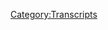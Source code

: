 {{Transcript
    | title         = [[650: July 17, 2003]]
    | caption       = [https://knowledgefight.libsyn.com/650-july-17-2003 Listen to this episode on Libsyn]
    | episodeNumber = [[650: July 17, 2003|650]]
    | length        = 01:36:46
}}

{{MessageBox
    | header     = Warning: Bot Generated Content
    | text       = This transcript was automatically generated by transcription software and likely contains many mistakes and misattributions. Please check the audio for definitive quotes, attribution, and context.
    | image      = N3yvass4myg91.webp
    | imagewidth = 50px
    | id         = warning
}}

{{TranscriptBlock
    | name      = Unknown Speaker
    | timestamp = 00:00:00.000
    | text      = Where do you.
}}

{{TranscriptBlock
    | name      = Unknown Speaker
    | timestamp = 00:00:05.000
    | text      = Where do you.
}}

{{TranscriptBlock
    | name      = Unknown Speaker
    | timestamp = 00:00:11.000
    | text      = Knowledge Fight.
}}

{{TranscriptBlock
    | name      = Unknown Speaker
    | timestamp = 00:00:16.000
    | text      = Damn. And, Jordan, I'm sweating.
}}

{{TranscriptBlock
    | name      = Unknown Speaker
    | timestamp = 00:00:19.000
    | text      = Knowledgefight.com.
}}

{{TranscriptBlock
    | name      = Unknown Speaker
    | timestamp = 00:00:20.000
    | text      = It's time to pray.
}}

{{TranscriptBlock
    | name      = Unknown Speaker
    | timestamp = 00:00:21.000
    | text      = I have great respect for Knowledge Fight.
}}

{{TranscriptBlock
    | name      = Unknown Speaker
    | timestamp = 00:00:25.000
    | text      = I'm sick of imposing as if they're the good guys saying we are the bad guys.
}}

{{TranscriptBlock
    | name      = Unknown Speaker
    | timestamp = 00:00:29.000
    | text      = Knowledge Fight.
}}

{{TranscriptBlock
    | name      = Unknown Speaker
    | timestamp = 00:00:30.000
    | text      = Dan and George.
}}

{{TranscriptBlock
    | name      = Unknown Speaker
    | timestamp = 00:00:31.000
    | text      = Knowledge Fight.
}}

{{TranscriptBlock
    | name      = Unknown Speaker
    | timestamp = 00:00:32.000
    | text      = Riddle Earth.
}}

{{TranscriptBlock
    | name      = Unknown Speaker
    | timestamp = 00:00:33.000
    | text      = Riddle Earth.
}}

{{TranscriptBlock
    | name      = Unknown Speaker
    | timestamp = 00:00:34.000
    | text      = Riddle Earth.
}}

{{TranscriptBlock
    | name      = Unknown Speaker
    | timestamp = 00:00:35.000
    | text      = Need.
}}

{{TranscriptBlock
    | name      = Unknown Speaker
    | timestamp = 00:00:36.000
    | text      = Need money.
}}

{{TranscriptBlock
    | name      = Unknown Speaker
    | timestamp = 00:00:37.000
    | text      = Riddle Earth.
}}

{{TranscriptBlock
    | name      = Unknown Speaker
    | timestamp = 00:00:38.000
    | text      = Riddle Earth.
}}

{{TranscriptBlock
    | name      = Unknown Speaker
    | timestamp = 00:00:39.000
    | text      = Andy and Kansas.
}}

{{TranscriptBlock
    | name      = Unknown Speaker
    | timestamp = 00:00:40.000
    | text      = Andy and Kansas.
}}

{{TranscriptBlock
    | name      = Unknown Speaker
    | timestamp = 00:00:41.000
    | text      = Andy and...
}}

{{TranscriptBlock
    | name      = Unknown Speaker
    | timestamp = 00:00:42.000
    | text      = Stop it.
}}

{{TranscriptBlock
    | name      = Unknown Speaker
    | timestamp = 00:00:43.000
    | text      = Andy and Kansas.
}}

{{TranscriptBlock
    | name      = Unknown Speaker
    | timestamp = 00:00:44.000
    | text      = Andy and Kansas.
}}

{{TranscriptBlock
    | name      = Unknown Speaker
    | timestamp = 00:00:45.000
    | text      = Andy and...
}}

{{TranscriptBlock
    | name      = Unknown Speaker
    | timestamp = 00:00:46.000
    | text      = It's time to pray.
}}

{{TranscriptBlock
    | name      = Unknown Speaker
    | timestamp = 00:00:47.000
    | text      = Andy and Kansas, you're on the air.
}}

{{TranscriptBlock
    | name      = Unknown Speaker
    | timestamp = 00:00:48.000
    | text      = Thanks for holding us.
}}

{{TranscriptBlock
    | name      = Unknown Speaker
    | timestamp = 00:00:49.000
    | text      = Hello Alex, I'm a fifth-time caller.
}}

{{TranscriptBlock
    | name      = Unknown Speaker
    | timestamp = 00:00:50.000
    | text      = I'm a huge fan.
}}

{{TranscriptBlock
    | name      = Unknown Speaker
    | timestamp = 00:00:51.000
    | text      = I love your work.
}}

{{TranscriptBlock
    | name      = Unknown Speaker
    | timestamp = 00:00:53.000
    | text      = Knowledge Fight.
}}

{{TranscriptBlock
    | name      = Unknown Speaker
    | timestamp = 00:00:54.000
    | text      = Knowledge Fight.
}}

{{TranscriptBlock
    | name      = Unknown Speaker
    | timestamp = 00:00:55.000
    | text      = Knowledge Fight.
}}

{{TranscriptBlock
    | name      = Unknown Speaker
    | timestamp = 00:00:56.000
    | text      = Knowledge Fight dot com.
}}

{{TranscriptBlock
    | name      = Unknown Speaker
    | timestamp = 00:00:57.000
    | text      = I love you.
}}

{{TranscriptBlock
    | name      = Unknown Speaker
    | timestamp = 00:00:59.000
    | text      = Hey everybody, welcome back to Knowledge Fight.
}}

{{TranscriptBlock
    | name      = Unknown Speaker
    | timestamp = 00:01:01.000
    | text      = I'm Dan.
}}

{{TranscriptBlock
    | name      = Unknown Speaker
    | timestamp = 00:01:02.000
    | text      = I'm Jordan.
}}

{{TranscriptBlock
    | name      = Unknown Speaker
    | timestamp = 00:01:03.000
    | text      = We're a couple dudes.
}}

{{TranscriptBlock
    | name      = Unknown Speaker
    | timestamp = 00:01:04.000
    | text      = We like to sit around, worship at the altar of Selene and talk a little bit about Alex
}}

{{TranscriptBlock
    | name      = Unknown Speaker
    | timestamp = 00:01:06.000
    | text      = Jones.
}}

{{TranscriptBlock
    | name      = Unknown Speaker
    | timestamp = 00:01:07.000
    | text      = Oh, indeed we are.
}}

{{TranscriptBlock
    | name      = Unknown Speaker
    | timestamp = 00:01:08.000
    | text      = Dan?
}}

{{TranscriptBlock
    | name      = Unknown Speaker
    | timestamp = 00:01:09.000
    | text      = Dan?
}}

{{TranscriptBlock
    | name      = Unknown Speaker
    | timestamp = 00:01:10.000
    | text      = Jordan.
}}

{{TranscriptBlock
    | name      = Unknown Speaker
    | timestamp = 00:01:11.000
    | text      = Quick question.
}}

{{TranscriptBlock
    | name      = Unknown Speaker
    | timestamp = 00:01:12.000
    | text      = What's up?
}}

{{TranscriptBlock
    | name      = Unknown Speaker
    | timestamp = 00:01:13.000
    | text      = What's your bright spot?
}}

{{TranscriptBlock
    | name      = Unknown Speaker
    | timestamp = 00:01:14.000
    | text      = My bright spot today, Jordan, is I was hanging out with my friend, Angela Lampsbury, and
}}

{{TranscriptBlock
    | name      = Unknown Speaker
    | timestamp = 00:01:17.159
    | text      = she gave me a late Christmas present, and there could be no other bright spot than these
}}

{{TranscriptBlock
    | name      = Unknown Speaker
    | timestamp = 00:01:24.239
    | text      = because she made magic cards that, take a look at these and see what you see.
}}

{{TranscriptBlock
    | name      = Unknown Speaker
    | timestamp = 00:01:30.599
    | text      = Oh, wow.
}}

{{TranscriptBlock
    | name      = Unknown Speaker
    | timestamp = 00:01:31.599
    | text      = Some specially designed magic cards.
}}

{{TranscriptBlock
    | name      = Unknown Speaker
    | timestamp = 00:01:33.159
    | text      = Oh, get the fuck out of it.
}}

{{TranscriptBlock
    | name      = Unknown Speaker
    | timestamp = 00:01:34.599
    | text      = Aww.
}}

{{TranscriptBlock
    | name      = Unknown Speaker
    | timestamp = 00:01:35.599
    | text      = We'll put up pictures of these on Twitter, but one of them is you.
}}

{{TranscriptBlock
    | name      = Unknown Speaker
    | timestamp = 00:01:40.959
    | text      = Yes, I'm a broadcasting banshee, which I will take as a compliment.
}}

{{TranscriptBlock
    | name      = Unknown Speaker
    | timestamp = 00:01:46.200
    | text      = Yes, you do damage with a loud yelling tooth.
}}

{{TranscriptBlock
    | name      = Unknown Speaker
    | timestamp = 00:01:49.480
    | text      = Teals damage to target ear equal to the number of plus one, plus one counters on this card.
}}

{{TranscriptBlock
    | name      = Unknown Speaker
    | timestamp = 00:01:53.719
    | text      = Well, that's fair enough.
}}

{{TranscriptBlock
    | name      = Unknown Speaker
    | timestamp = 00:01:54.719
    | text      = There's one that is me.
}}

{{TranscriptBlock
    | name      = Unknown Speaker
    | timestamp = 00:01:55.719
    | text      = Yes.
}}

{{TranscriptBlock
    | name      = Unknown Speaker
    | timestamp = 00:01:56.719
    | text      = Dutch the Discerner.
}}

{{TranscriptBlock
    | name      = Unknown Speaker
    | timestamp = 00:02:00.040
    | text      = Your name is way better than mine.
}}

{{TranscriptBlock
    | name      = Unknown Speaker
    | timestamp = 00:02:02.719
    | text      = We're legendary creatures, and there's also one of Selene, the feline Contessa.
}}

{{TranscriptBlock
    | name      = Unknown Speaker
    | timestamp = 00:02:06.319
    | text      = Ah, the feline Contessa, of course.
}}

{{TranscriptBlock
    | name      = Unknown Speaker
    | timestamp = 00:02:07.920
    | text      = I did tell her that these are all massively overpowered cards.
}}

{{TranscriptBlock
    | name      = Unknown Speaker
    | timestamp = 00:02:14.319
    | text      = Well, you're 2021, so you've got some-
}}

{{TranscriptBlock
    | name      = Unknown Speaker
    | timestamp = 00:02:17.520
    | text      = We both are, because Blackjack.
}}

{{TranscriptBlock
    | name      = Unknown Speaker
    | timestamp = 00:02:19.039
    | text      = Yes, that's true.
}}

{{TranscriptBlock
    | name      = Unknown Speaker
    | timestamp = 00:02:20.039
    | text      = That is true.
}}

{{TranscriptBlock
    | name      = Unknown Speaker
    | timestamp = 00:02:21.039
    | text      = But yeah, it's just so fun.
}}

{{TranscriptBlock
    | name      = Unknown Speaker
    | timestamp = 00:02:24.039
    | text      = That is fantastic.
}}

{{TranscriptBlock
    | name      = Unknown Speaker
    | timestamp = 00:02:25.120
    | text      = It's nice that there's a collection coming together of unique magic cards-
}}

{{TranscriptBlock
    | name      = Unknown Speaker
    | timestamp = 00:02:29.439
    | text      = Truly fantastic.
}}

{{TranscriptBlock
    | name      = Unknown Speaker
    | timestamp = 00:02:30.439
    | text      = That don't exist-
}}

{{TranscriptBlock
    | name      = Unknown Speaker
    | timestamp = 00:02:31.439
    | text      = It really is cool.
}}

{{TranscriptBlock
    | name      = Unknown Speaker
    | timestamp = 00:02:32.439
    | text      = Anywhere else.
}}

{{TranscriptBlock
    | name      = Unknown Speaker
    | timestamp = 00:02:33.439
    | text      = No, you would never, ever have imagined anything like this, and it's incredible to imagine.
}}

{{TranscriptBlock
    | name      = Unknown Speaker
    | timestamp = 00:02:38.360
    | text      = So thank you, Angela Lampsbury.
}}

{{TranscriptBlock
    | name      = Unknown Speaker
    | timestamp = 00:02:39.919
    | text      = We appreciate it, and it's just, what a delight.
}}

{{TranscriptBlock
    | name      = Unknown Speaker
    | timestamp = 00:02:43.599
    | text      = Yes, very much so.
}}

{{TranscriptBlock
    | name      = Unknown Speaker
    | timestamp = 00:02:44.599
    | text      = What about you?
}}

{{TranscriptBlock
    | name      = Unknown Speaker
    | timestamp = 00:02:45.599
    | text      = Well, that now supersedes my bright spot for being my bright spot, so mine is immediately
}}

{{TranscriptBlock
    | name      = Unknown Speaker
    | timestamp = 00:02:49.639
    | text      = no longer a bright spot.
}}

{{TranscriptBlock
    | name      = Unknown Speaker
    | timestamp = 00:02:50.759
    | text      = But what I had before was, I am excited-
}}

{{TranscriptBlock
    | name      = Unknown Speaker
    | timestamp = 00:02:54.400
    | text      = Previously thought to be bright spots.
}}

{{TranscriptBlock
    | name      = Unknown Speaker
    | timestamp = 00:02:56.520
    | text      = Previously on Bright Spots, Horizon Forbidden West, I've downloaded it.
}}

{{TranscriptBlock
    | name      = Unknown Speaker
    | timestamp = 00:03:03.719
    | text      = As we're recording this tomorrow.
}}

{{TranscriptBlock
    | name      = Unknown Speaker
    | timestamp = 00:03:05.719
    | text      = As we're recording this tomorrow, I'm excited.
}}

{{TranscriptBlock
    | name      = Unknown Speaker
    | timestamp = 00:03:09.400
    | text      = I've been looking forward to playing it.
}}

{{TranscriptBlock
    | name      = Unknown Speaker
    | timestamp = 00:03:10.719
    | text      = Zero Dawn was one of my favorites.
}}

{{TranscriptBlock
    | name      = Unknown Speaker
    | timestamp = 00:03:12.719
    | text      = Yeah, it's great.
}}

{{TranscriptBlock
    | name      = Unknown Speaker
    | timestamp = 00:03:13.719
    | text      = Zig, amazing.
}}

{{TranscriptBlock
    | name      = Unknown Speaker
    | timestamp = 00:03:14.719
    | text      = I've been looking forward to this for a while as well.
}}

{{TranscriptBlock
    | name      = Unknown Speaker
    | timestamp = 00:03:16.879
    | text      = Too bad we can't find PS5s.
}}

{{TranscriptBlock
    | name      = Unknown Speaker
    | timestamp = 00:03:19.800
    | text      = So infuriating.
}}

{{TranscriptBlock
    | name      = Unknown Speaker
    | timestamp = 00:03:20.800
    | text      = It's so infuriating.
}}

{{TranscriptBlock
    | name      = Unknown Speaker
    | timestamp = 00:03:21.800
    | text      = We've been looking for a year.
}}

{{TranscriptBlock
    | name      = Unknown Speaker
    | timestamp = 00:03:23.840
    | text      = Yeah, it's bizarre.
}}

{{TranscriptBlock
    | name      = Unknown Speaker
    | timestamp = 00:03:26.879
    | text      = Commodity goods are not supposed to work that way.
}}

{{TranscriptBlock
    | name      = Unknown Speaker
    | timestamp = 00:03:29.280
    | text      = It's not like it's a niche system or something.
}}

{{TranscriptBlock
    | name      = Unknown Speaker
    | timestamp = 00:03:32.000
    | text      = It's Sony.
}}

{{TranscriptBlock
    | name      = Unknown Speaker
    | timestamp = 00:03:33.000
    | text      = It is funny.
}}

{{TranscriptBlock
    | name      = Unknown Speaker
    | timestamp = 00:03:35.319
    | text      = It's nice.
}}

{{TranscriptBlock
    | name      = Unknown Speaker
    | timestamp = 00:03:36.319
    | text      = Before, I would look at a PS2 or a PS3, and I would say, boy, I want one of those because
}}

{{TranscriptBlock
    | name      = Unknown Speaker
    | timestamp = 00:03:41.060
    | text      = I cannot afford it.
}}

{{TranscriptBlock
    | name      = Unknown Speaker
    | timestamp = 00:03:43.000
    | text      = And now I'm like, ooh, I'm in a better place in my life.
}}

{{TranscriptBlock
    | name      = Unknown Speaker
    | timestamp = 00:03:45.599
    | text      = I can get me one of them.
}}

{{TranscriptBlock
    | name      = Unknown Speaker
    | timestamp = 00:03:46.840
    | text      = Can't have it.
}}

{{TranscriptBlock
    | name      = Unknown Speaker
    | timestamp = 00:03:47.840
    | text      = God damn it.
}}

{{TranscriptBlock
    | name      = Unknown Speaker
    | timestamp = 00:03:48.840
    | text      = It's a reality, and the world will not allow it.
}}

{{TranscriptBlock
    | name      = Unknown Speaker
    | timestamp = 00:03:51.159
    | text      = It's the worst.
}}

{{TranscriptBlock
    | name      = Unknown Speaker
    | timestamp = 00:03:52.159
    | text      = So, Jordan, today we've got an episode to do, and we're doing this just to kill some
}}

{{TranscriptBlock
    | name      = Unknown Speaker
    | timestamp = 00:03:58.479
    | text      = time before you can play Horizon.
}}

{{TranscriptBlock
    | name      = Unknown Speaker
    | timestamp = 00:04:00.280
    | text      = Sure.
}}

{{TranscriptBlock
    | name      = Unknown Speaker
    | timestamp = 00:04:01.280
    | text      = Yes, this is all just waiting game for me.
}}

{{TranscriptBlock
    | name      = Unknown Speaker
    | timestamp = 00:04:04.479
    | text      = And so today, I kind of thought about it, and I was like, you know what?
}}

{{TranscriptBlock
    | name      = Unknown Speaker
    | timestamp = 00:04:08.360
    | text      = We've been talking about the present too damn much.
}}

{{TranscriptBlock
    | name      = Unknown Speaker
    | timestamp = 00:04:10.319
    | text      = There's been a lot.
}}

{{TranscriptBlock
    | name      = Unknown Speaker
    | timestamp = 00:04:11.400
    | text      = It's been constant.
}}

{{TranscriptBlock
    | name      = Unknown Speaker
    | timestamp = 00:04:12.400
    | text      = Is Roger Stone OK?
}}

{{TranscriptBlock
    | name      = Unknown Speaker
    | timestamp = 00:04:13.800
    | text      = He needs some money.
}}

{{TranscriptBlock
    | name      = Unknown Speaker
    | timestamp = 00:04:15.280
    | text      = OK.
}}

{{TranscriptBlock
    | name      = Unknown Speaker
    | timestamp = 00:04:16.319
    | text      = It's been a lot of 2022 episodes in a string, and I need a break.
}}

{{TranscriptBlock
    | name      = Unknown Speaker
    | timestamp = 00:04:21.279
    | text      = So I decided to poke around, see what I could find.
}}

{{TranscriptBlock
    | name      = Unknown Speaker
    | timestamp = 00:04:25.360
    | text      = Project Camelot, disappointing.
}}

{{TranscriptBlock
    | name      = Unknown Speaker
    | timestamp = 00:04:26.360
    | text      = Eh.
}}

{{TranscriptBlock
    | name      = Unknown Speaker
    | timestamp = 00:04:27.360
    | text      = Jim Bakker, no good.
}}

{{TranscriptBlock
    | name      = Unknown Speaker
    | timestamp = 00:04:28.360
    | text      = Fair.
}}

{{TranscriptBlock
    | name      = Unknown Speaker
    | timestamp = 00:04:29.360
    | text      = So I went back to the past, 2003.
}}

{{TranscriptBlock
    | name      = Unknown Speaker
    | timestamp = 00:04:30.759
    | text      = OK.
}}

{{TranscriptBlock
    | name      = Unknown Speaker
    | timestamp = 00:04:31.759
    | text      = And unfortunately, there's a string of episodes that are so boring, nothing is happening,
}}

{{TranscriptBlock
    | name      = Unknown Speaker
    | timestamp = 00:04:37.600
    | text      = and it's just a disaster.
}}

{{TranscriptBlock
    | name      = Unknown Speaker
    | timestamp = 00:04:39.680
    | text      = And so we end up having to skip to July 17th.
}}

{{TranscriptBlock
    | name      = Unknown Speaker
    | timestamp = 00:04:43.480
    | text      = The last one we did was the 11th.
}}

{{TranscriptBlock
    | name      = Unknown Speaker
    | timestamp = 00:04:44.680
    | text      = Yes.
}}

{{TranscriptBlock
    | name      = Unknown Speaker
    | timestamp = 00:04:45.680
    | text      = So we're up to the 17th, 2003, before we can find anything that is worth going over.
}}

{{TranscriptBlock
    | name      = Unknown Speaker
    | timestamp = 00:04:50.439
    | text      = But it is so worth going over.
}}

{{TranscriptBlock
    | name      = Unknown Speaker
    | timestamp = 00:04:52.920
    | text      = OK.
}}

{{TranscriptBlock
    | name      = Unknown Speaker
    | timestamp = 00:04:53.920
    | text      = And I feel excited.
}}

{{TranscriptBlock
    | name      = Unknown Speaker
    | timestamp = 00:04:56.040
    | text      = I feel delighted to have this episode.
}}

{{TranscriptBlock
    | name      = Unknown Speaker
    | timestamp = 00:04:59.600
    | text      = There's fun.
}}

{{TranscriptBlock
    | name      = Unknown Speaker
    | timestamp = 00:05:00.720
    | text      = There's meaty stories.
}}

{{TranscriptBlock
    | name      = Unknown Speaker
    | timestamp = 00:05:02.560
    | text      = There's Alex being an idiot.
}}

{{TranscriptBlock
    | name      = Unknown Speaker
    | timestamp = 00:05:04.759
    | text      = And some of it accidentally relates to the present day in ways that I didn't expect.
}}

{{TranscriptBlock
    | name      = Unknown Speaker
    | timestamp = 00:05:08.360
    | text      = Right.
}}

{{TranscriptBlock
    | name      = Unknown Speaker
    | timestamp = 00:05:09.360
    | text      = Because you're a witch.
}}

{{TranscriptBlock
    | name      = Unknown Speaker
    | timestamp = 00:05:10.360
    | text      = Right.
}}

{{TranscriptBlock
    | name      = Unknown Speaker
    | timestamp = 00:05:11.360
    | text      = Which, by the way, is part of my...
}}

{{TranscriptBlock
    | name      = Unknown Speaker
    | timestamp = 00:05:12.360
    | text      = It is one of your powers.
}}

{{TranscriptBlock
    | name      = Unknown Speaker
    | timestamp = 00:05:13.639
    | text      = That's true.
}}

{{TranscriptBlock
    | name      = Unknown Speaker
    | timestamp = 00:05:14.639
    | text      = You're a scary creature human witch, according to this magic card.
}}

{{TranscriptBlock
    | name      = Unknown Speaker
    | timestamp = 00:05:17.639
    | text      = You got it.
}}

{{TranscriptBlock
    | name      = Unknown Speaker
    | timestamp = 00:05:18.639
    | text      = So we'll get down to business on this nonsense, but before we do, let's take a little moment
}}

{{TranscriptBlock
    | name      = Unknown Speaker
    | timestamp = 00:05:22.160
    | text      = to say hello to some new wonks.
}}

{{TranscriptBlock
    | name      = Unknown Speaker
    | timestamp = 00:05:23.160
    | text      = Oh, that's a great idea.
}}

{{TranscriptBlock
    | name      = Unknown Speaker
    | timestamp = 00:05:24.160
    | text      = So first, Steph in the UK, thank you so much.
}}

{{TranscriptBlock
    | name      = Unknown Speaker
    | timestamp = 00:05:26.120
    | text      = You're now a policy wonk.
}}

{{TranscriptBlock
    | name      = Unknown Speaker
    | timestamp = 00:05:27.279
    | text      = I'm a policy wonk.
}}

{{TranscriptBlock
    | name      = Unknown Speaker
    | timestamp = 00:05:28.279
    | text      = Thanks, Steph.
}}

{{TranscriptBlock
    | name      = Unknown Speaker
    | timestamp = 00:05:29.279
    | text      = Thank you.
}}

{{TranscriptBlock
    | name      = Unknown Speaker
    | timestamp = 00:05:30.279
    | text      = Next, Quackers...
}}

{{TranscriptBlock
    | name      = Unknown Speaker
    | timestamp = 00:05:31.279
    | text      = Quackers O'Cools, thank you so much.
}}

{{TranscriptBlock
    | name      = Unknown Speaker
    | timestamp = 00:05:33.160
    | text      = You're now a policy wonk.
}}

{{TranscriptBlock
    | name      = Unknown Speaker
    | timestamp = 00:05:34.519
    | text      = I'm a policy wonk.
}}

{{TranscriptBlock
    | name      = Unknown Speaker
    | timestamp = 00:05:35.639
    | text      = Thank you very much.
}}

{{TranscriptBlock
    | name      = Unknown Speaker
    | timestamp = 00:05:36.639
    | text      = Thank you.
}}

{{TranscriptBlock
    | name      = Unknown Speaker
    | timestamp = 00:05:37.639
    | text      = Next, 2022 Busted.
}}

{{TranscriptBlock
    | name      = Unknown Speaker
    | timestamp = 00:05:38.639
    | text      = Thank you so much.
}}

{{TranscriptBlock
    | name      = Unknown Speaker
    | timestamp = 00:05:39.639
    | text      = You're now a policy wonk.
}}

{{TranscriptBlock
    | name      = Unknown Speaker
    | timestamp = 00:05:40.639
    | text      = I'm a policy wonk.
}}

{{TranscriptBlock
    | name      = Unknown Speaker
    | timestamp = 00:05:41.639
    | text      = Thank you very much.
}}

{{TranscriptBlock
    | name      = Unknown Speaker
    | timestamp = 00:05:42.639
    | text      = Thank you.
}}

{{TranscriptBlock
    | name      = Unknown Speaker
    | timestamp = 00:05:43.639
    | text      = You're now a policy wonk.
}}

{{TranscriptBlock
    | name      = Unknown Speaker
    | timestamp = 00:05:44.639
    | text      = That's spelled A-V-I-K.
}}

{{TranscriptBlock
    | name      = Unknown Speaker
    | timestamp = 00:05:45.639
    | text      = Ah.
}}

{{TranscriptBlock
    | name      = Unknown Speaker
    | timestamp = 00:05:46.639
    | text      = Good spelling of Avrik.
}}

{{TranscriptBlock
    | name      = Unknown Speaker
    | timestamp = 00:05:47.639
    | text      = I like it.
}}

{{TranscriptBlock
    | name      = Unknown Speaker
    | timestamp = 00:05:48.639
    | text      = I don't know how else you would spell Avrik.
}}

{{TranscriptBlock
    | name      = Unknown Speaker
    | timestamp = 00:05:49.639
    | text      = Anyway, you're a policy wonk.
}}

{{TranscriptBlock
    | name      = Unknown Speaker
    | timestamp = 00:05:51.079
    | text      = I'm a policy wonk.
}}

{{TranscriptBlock
    | name      = Unknown Speaker
    | timestamp = 00:05:52.079
    | text      = Thank you very much.
}}

{{TranscriptBlock
    | name      = Unknown Speaker
    | timestamp = 00:05:53.079
    | text      = Thank you.
}}

{{TranscriptBlock
    | name      = Unknown Speaker
    | timestamp = 00:05:54.079
    | text      = Next, Guantanamo Bay, but it's B-A-E.
}}

{{TranscriptBlock
    | name      = Unknown Speaker
    | timestamp = 00:05:56.079
    | text      = B-A-E?
}}

{{TranscriptBlock
    | name      = Unknown Speaker
    | timestamp = 00:05:57.079
    | text      = Yeah.
}}

{{TranscriptBlock
    | name      = Unknown Speaker
    | timestamp = 00:05:58.079
    | text      = Thank you so much.
}}

{{TranscriptBlock
    | name      = Unknown Speaker
    | timestamp = 00:05:59.079
    | text      = You're now a policy wonk.
}}

{{TranscriptBlock
    | name      = Unknown Speaker
    | timestamp = 00:06:00.079
    | text      = I'm a policy wonk.
}}

{{TranscriptBlock
    | name      = Unknown Speaker
    | timestamp = 00:06:01.079
    | text      = Thank you very much.
}}

{{TranscriptBlock
    | name      = Unknown Speaker
    | timestamp = 00:06:02.079
    | text      = And also, I could have seen it being B-A-E-Y, which would have been a very different type
}}

{{TranscriptBlock
    | name      = Unknown Speaker
    | timestamp = 00:06:05.839
    | text      = of Guantanamo.
}}

{{TranscriptBlock
    | name      = Unknown Speaker
    | timestamp = 00:06:06.839
    | text      = That's true.
}}

{{TranscriptBlock
    | name      = Unknown Speaker
    | timestamp = 00:06:07.839
    | text      = That's true.
}}

{{TranscriptBlock
    | name      = Unknown Speaker
    | timestamp = 00:06:08.839
    | text      = And finally, Alex Snowden...no relation.
}}

{{TranscriptBlock
    | name      = Unknown Speaker
    | timestamp = 00:06:11.379
    | text      = Thank you so much.
}}

{{TranscriptBlock
    | name      = Unknown Speaker
    | timestamp = 00:06:12.379
    | text      = You're now a policy wonk.
}}

{{TranscriptBlock
    | name      = Unknown Speaker
    | timestamp = 00:06:13.379
    | text      = You're now a policy wonk.
}}

{{TranscriptBlock
    | name      = Unknown Speaker
    | timestamp = 00:06:14.379
    | text      = Thank you very much.
}}

{{TranscriptBlock
    | name      = Unknown Speaker
    | timestamp = 00:06:15.379
    | text      = What's fun about that is it could be no relation to Edward Snowden, or it could be no relation
}}

{{TranscriptBlock
    | name      = Unknown Speaker
    | timestamp = 00:06:18.879
    | text      = to Alex Jones, because people are sometimes related by first name.
}}

{{TranscriptBlock
    | name      = Unknown Speaker
    | timestamp = 00:06:22.360
    | text      = That is...I've heard him say that.
}}

{{TranscriptBlock
    | name      = Unknown Speaker
    | timestamp = 00:06:24.439
    | text      = Yes.
}}

{{TranscriptBlock
    | name      = Unknown Speaker
    | timestamp = 00:06:25.439
    | text      = Yes.
}}

{{TranscriptBlock
    | name      = Unknown Speaker
    | timestamp = 00:06:26.439
    | text      = I have indefinitely heard him say that.
}}

{{TranscriptBlock
    | name      = Unknown Speaker
    | timestamp = 00:06:27.439
    | text      = Yes.
}}

{{TranscriptBlock
    | name      = Unknown Speaker
    | timestamp = 00:06:28.439
    | text      = So, we're gonna be dealing with this 2003 episode, and I actually think right off the
}}

{{TranscriptBlock
    | name      = Unknown Speaker
    | timestamp = 00:06:34.120
    | text      = jump we kind of have something that relates to the present day, and that is an insistence
}}

{{TranscriptBlock
    | name      = Unknown Speaker
    | timestamp = 00:06:39.819
    | text      = that there's false flags coming.
}}

{{TranscriptBlock
    | name      = Unknown Speaker
    | timestamp = 00:06:43.519
    | text      = Right.
}}

{{TranscriptBlock
    | name      = Unknown Speaker
    | timestamp = 00:06:44.519
    | text      = Former Defense Secretary says that nukes will go off in U.S. cities.
}}

{{TranscriptBlock
    | name      = Unknown Speaker
    | timestamp = 00:06:50.199
    | text      = It's going to happen.
}}

{{TranscriptBlock
    | name      = Unknown Speaker
    | timestamp = 00:06:51.199
    | text      = Of course, he's CFR.
}}

{{TranscriptBlock
    | name      = Unknown Speaker
    | timestamp = 00:06:53.519
    | text      = And hey, they'll love it.
}}

{{TranscriptBlock
    | name      = Unknown Speaker
    | timestamp = 00:06:54.519
    | text      = A nuke goes off in a city, they'll have even more of an excuse to tell you the government's
}}

{{TranscriptBlock
    | name      = Unknown Speaker
    | timestamp = 00:06:59.120
    | text      = your boss and gonna take all your rights for your safety.
}}

{{TranscriptBlock
    | name      = Unknown Speaker
    | timestamp = 00:07:01.560
    | text      = And of course, it won't be North Korea detonating that nuke, folks.
}}

{{TranscriptBlock
    | name      = Unknown Speaker
    | timestamp = 00:07:05.519
    | text      = It will be the shadow government, and out of that, all of their training, all of their
}}

{{TranscriptBlock
    | name      = Unknown Speaker
    | timestamp = 00:07:10.519
    | text      = takeover systems will be activated, and things are going to go downhill very, very quickly.
}}

{{TranscriptBlock
    | name      = Unknown Speaker
    | timestamp = 00:07:16.040
    | text      = Or we could speak out and get involved and blow the whistle inside and outside of government
}}

{{TranscriptBlock
    | name      = Unknown Speaker
    | timestamp = 00:07:20.540
    | text      = and stand up against the military industrial complex and save America.
}}

{{TranscriptBlock
    | name      = Unknown Speaker
    | timestamp = 00:07:25.600
    | text      = The yuppies and the bureaucrats and all of you are in for a rude awakening.
}}

{{TranscriptBlock
    | name      = Unknown Speaker
    | timestamp = 00:07:28.899
    | text      = You can't go on being part of an evil system forever and not have it turn on you.
}}

{{TranscriptBlock
    | name      = Unknown Speaker
    | timestamp = 00:07:33.759
    | text      = And you're all about to find out.
}}

{{TranscriptBlock
    | name      = Unknown Speaker
    | timestamp = 00:07:36.160
    | text      = You've all been finding out individually over time, but you're going to find out on a mass
}}

{{TranscriptBlock
    | name      = Unknown Speaker
    | timestamp = 00:07:39.839
    | text      = scale what your masters think of you and will do to you.
}}

{{TranscriptBlock
    | name      = Unknown Speaker
    | timestamp = 00:07:44.399
    | text      = So we're entering the night circle of hell, ladies and gentlemen, just all the evidence
}}

{{TranscriptBlock
    | name      = Unknown Speaker
    | timestamp = 00:07:48.480
    | text      = is there.
}}

{{TranscriptBlock
    | name      = Unknown Speaker
    | timestamp = 00:07:49.480
    | text      = Twenty years ago.
}}

{{TranscriptBlock
    | name      = Unknown Speaker
    | timestamp = 00:07:50.480
    | text      = Wow.
}}

{{TranscriptBlock
    | name      = Unknown Speaker
    | timestamp = 00:07:51.480
    | text      = Yeah.
}}

{{TranscriptBlock
    | name      = Unknown Speaker
    | timestamp = 00:07:52.480
    | text      = Wow.
}}

{{TranscriptBlock
    | name      = Unknown Speaker
    | timestamp = 00:07:53.480
    | text      = So the prediction here is essentially that there's going to be a false flag, North Korean
}}

{{TranscriptBlock
    | name      = Unknown Speaker
    | timestamp = 00:07:56.560
    | text      = nuke in a U.S. city, and it's going to lead to World War III, which, of course, all happened.
}}

{{TranscriptBlock
    | name      = Unknown Speaker
    | timestamp = 00:08:02.000
    | text      = It probably didn't just because Alex talked about it and stopped the evil globalist plans.
}}

{{TranscriptBlock
    | name      = Unknown Speaker
    | timestamp = 00:08:06.560
    | text      = Well, I mean, it was good because what I've seen is that the yuppies have not yet all
}}

{{TranscriptBlock
    | name      = Unknown Speaker
    | timestamp = 00:08:11.680
    | text      = woken up.
}}

{{TranscriptBlock
    | name      = Unknown Speaker
    | timestamp = 00:08:12.680
    | text      = It doesn't seem like it.
}}

{{TranscriptBlock
    | name      = Unknown Speaker
    | timestamp = 00:08:14.420
    | text      = It was nice of Alex to stop that and protect the yuppies from the, you know, the darkness
}}

{{TranscriptBlock
    | name      = Unknown Speaker
    | timestamp = 00:08:20.639
    | text      = of the real...
}}

{{TranscriptBlock
    | name      = Unknown Speaker
    | timestamp = 00:08:21.639
    | text      = You don't want them to live in the bright, blinding reality.
}}

{{TranscriptBlock
    | name      = Unknown Speaker
    | timestamp = 00:08:25.680
    | text      = All of society is bent towards coddling the yuppies, so why would we allow them to be
}}

{{TranscriptBlock
    | name      = Unknown Speaker
    | timestamp = 00:08:30.120
    | text      = hurt now?
}}

{{TranscriptBlock
    | name      = Unknown Speaker
    | timestamp = 00:08:31.120
    | text      = That's a good point.
}}

{{TranscriptBlock
    | name      = Unknown Speaker
    | timestamp = 00:08:32.120
    | text      = Yeah.
}}

{{TranscriptBlock
    | name      = Unknown Speaker
    | timestamp = 00:08:33.120
    | text      = So I would, like I said, there's a real stretch of boring shit in 2003 in July that I've been
}}

{{TranscriptBlock
    | name      = Unknown Speaker
    | timestamp = 00:08:38.240
    | text      = going through just because it's fun to wade through the past.
}}

{{TranscriptBlock
    | name      = Unknown Speaker
    | timestamp = 00:08:42.440
    | text      = But I heard Alex talking about the World War III nuking of cities, and it's like, eh, that's
}}

{{TranscriptBlock
    | name      = Unknown Speaker
    | timestamp = 00:08:48.279
    | text      = boring too.
}}

{{TranscriptBlock
    | name      = Unknown Speaker
    | timestamp = 00:08:49.360
    | text      = I could leave that aside.
}}

{{TranscriptBlock
    | name      = Unknown Speaker
    | timestamp = 00:08:50.879
    | text      = But when I heard this, I was like, uh-oh, I'm in.
}}

{{TranscriptBlock
    | name      = Unknown Speaker
    | timestamp = 00:08:54.399
    | text      = All right, ladies and gentlemen, coming up in about 12 minutes, we're going to be joined
}}

{{TranscriptBlock
    | name      = Unknown Speaker
    | timestamp = 00:09:00.120
    | text      = by Angela Lipsman's father, headline, Port KOs College Whiz Kid, a 15-year-old Manhattan
}}

{{TranscriptBlock
    | name      = Unknown Speaker
    | timestamp = 00:09:10.159
    | text      = girl whose parents sent her to college instead of high school, has been told by a judge that
}}

{{TranscriptBlock
    | name      = Unknown Speaker
    | timestamp = 00:09:15.080
    | text      = she can't get her associate's degree even though she's got enough credits as city officials
}}

{{TranscriptBlock
    | name      = Unknown Speaker
    | timestamp = 00:09:20.600
    | text      = launch an educational neglect probe against her dad.
}}

{{TranscriptBlock
    | name      = Unknown Speaker
    | timestamp = 00:09:25.320
    | text      = This is a story that is strange that it's existing on Alex Jones' show.
}}

{{TranscriptBlock
    | name      = Unknown Speaker
    | timestamp = 00:09:29.879
    | text      = Right.
}}

{{TranscriptBlock
    | name      = Unknown Speaker
    | timestamp = 00:09:30.879
    | text      = And it's like, oh, there's got to be something here, you know?
}}

{{TranscriptBlock
    | name      = Unknown Speaker
    | timestamp = 00:09:33.799
    | text      = Whatever details that we are given currently cannot be the entirety of this story.
}}

{{TranscriptBlock
    | name      = Unknown Speaker
    | timestamp = 00:09:38.480
    | text      = Absolutely.
}}

{{TranscriptBlock
    | name      = Unknown Speaker
    | timestamp = 00:09:39.480
    | text      = There's got to be more.
}}

{{TranscriptBlock
    | name      = Unknown Speaker
    | timestamp = 00:09:40.480
    | text      = And then also, I'd be lying if I didn't say that this also kind of spoke to me as somebody
}}

{{TranscriptBlock
    | name      = Unknown Speaker
    | timestamp = 00:09:44.860
    | text      = who I dropped out of high school, you know, there's educational youth stuff in my history.
}}

{{TranscriptBlock
    | name      = Unknown Speaker
    | timestamp = 00:09:52.879
    | text      = And so there's a bit of like, ooh, let's see what we got here.
}}

{{TranscriptBlock
    | name      = Unknown Speaker
    | timestamp = 00:09:57.279
    | text      = I would have had a better chance of graduating college if I had skipped high school.
}}

{{TranscriptBlock
    | name      = Unknown Speaker
    | timestamp = 00:10:00.320
    | text      = I wouldn't be surprised about that.
}}

{{TranscriptBlock
    | name      = Unknown Speaker
    | timestamp = 00:10:02.559
    | text      = Yeah.
}}

{{TranscriptBlock
    | name      = Unknown Speaker
    | timestamp = 00:10:03.559
    | text      = And obviously, if this person is taking college classes in high school, it does require getting
}}

{{TranscriptBlock
    | name      = Unknown Speaker
    | timestamp = 00:10:08.960
    | text      = a GED or dropping out in some way.
}}

{{TranscriptBlock
    | name      = Unknown Speaker
    | timestamp = 00:10:12.039
    | text      = You can't just walk in.
}}

{{TranscriptBlock
    | name      = Unknown Speaker
    | timestamp = 00:10:13.120
    | text      = Right.
}}

{{TranscriptBlock
    | name      = Unknown Speaker
    | timestamp = 00:10:14.120
    | text      = And as a GED recipient, I should say, it's less that I dropped out of high school and
}}

{{TranscriptBlock
    | name      = Unknown Speaker
    | timestamp = 00:10:18.279
    | text      = more that I got GED that makes this something that the deep in me speaks to the deep in
}}

{{TranscriptBlock
    | name      = Unknown Speaker
    | timestamp = 00:10:23.320
    | text      = this story.
}}

{{TranscriptBlock
    | name      = Unknown Speaker
    | timestamp = 00:10:24.320
    | text      = Yes, of course.
}}

{{TranscriptBlock
    | name      = Unknown Speaker
    | timestamp = 00:10:25.320
    | text      = So I'm excited to hear about this.
}}

{{TranscriptBlock
    | name      = Unknown Speaker
    | timestamp = 00:10:27.600
    | text      = Let's go.
}}

{{TranscriptBlock
    | name      = Unknown Speaker
    | timestamp = 00:10:28.600
    | text      = But first, Alex has to dwell on how this is a person who's too smart and the system's
}}

{{TranscriptBlock
    | name      = Unknown Speaker
    | timestamp = 00:10:33.159
    | text      = taken him down.
}}

{{TranscriptBlock
    | name      = Unknown Speaker
    | timestamp = 00:10:34.159
    | text      = Boy, the more details we're going to get is going to be bad.
}}

{{TranscriptBlock
    | name      = Unknown Speaker
    | timestamp = 00:10:36.759
    | text      = Yeah.
}}

{{TranscriptBlock
    | name      = Unknown Speaker
    | timestamp = 00:10:37.759
    | text      = So that's the new America, folks.
}}

{{TranscriptBlock
    | name      = Unknown Speaker
    | timestamp = 00:10:39.419
    | text      = You excel, you are punished.
}}

{{TranscriptBlock
    | name      = Unknown Speaker
    | timestamp = 00:10:41.480
    | text      = You're a mindless idiot.
}}

{{TranscriptBlock
    | name      = Unknown Speaker
    | timestamp = 00:10:42.600
    | text      = You're rewarded.
}}

{{TranscriptBlock
    | name      = Unknown Speaker
    | timestamp = 00:10:44.799
    | text      = Harrison Bergeron.
}}

{{TranscriptBlock
    | name      = Unknown Speaker
    | timestamp = 00:10:45.799
    | text      = Child Kidnapping Services is targeting homeschoolers nationwide, nationwide viciously attacking
}}

{{TranscriptBlock
    | name      = Unknown Speaker
    | timestamp = 00:10:54.120
    | text      = them.
}}

{{TranscriptBlock
    | name      = Unknown Speaker
    | timestamp = 00:10:55.120
    | text      = He loves to bar them from spelling bees and from geography bees because they keep winning
}}

{{TranscriptBlock
    | name      = Unknown Speaker
    | timestamp = 00:11:00.679
    | text      = everything.
}}

{{TranscriptBlock
    | name      = Unknown Speaker
    | timestamp = 00:11:01.679
    | text      = Sure.
}}

{{TranscriptBlock
    | name      = Unknown Speaker
    | timestamp = 00:11:02.679
    | text      = I haven't seen a report where it wasn't a homeschooler or someone from private school,
}}

{{TranscriptBlock
    | name      = Unknown Speaker
    | timestamp = 00:11:07.000
    | text      = so they're attacking that viciously.
}}

{{TranscriptBlock
    | name      = Unknown Speaker
    | timestamp = 00:11:09.320
    | text      = I don't know what kind of local spelling bees Alex might be including in his statistics
}}

{{TranscriptBlock
    | name      = Unknown Speaker
    | timestamp = 00:11:12.960
    | text      = here, so I can't really prove that that's bullshit, but what it can do is discuss the
}}

{{TranscriptBlock
    | name      = Unknown Speaker
    | timestamp = 00:11:16.720
    | text      = big national one.
}}

{{TranscriptBlock
    | name      = Unknown Speaker
    | timestamp = 00:11:18.659
    | text      = The largest spelling bee and the one that you've seen televised is the Scripps National
}}

{{TranscriptBlock
    | name      = Unknown Speaker
    | timestamp = 00:11:22.480
    | text      = Spelling Bee.
}}

{{TranscriptBlock
    | name      = Unknown Speaker
    | timestamp = 00:11:23.759
    | text      = That's the one that's the venue in the movie Aquila and the Bee, and of course the documentary
}}

{{TranscriptBlock
    | name      = Unknown Speaker
    | timestamp = 00:11:27.360
    | text      = Spellbound.
}}

{{TranscriptBlock
    | name      = Unknown Speaker
    | timestamp = 00:11:28.840
    | text      = That spelling bee started in 1927, and the first homeschooled winner was Rebecca Seelthun
}}

{{TranscriptBlock
    | name      = Unknown Speaker
    | timestamp = 00:11:34.639
    | text      = in 1997.
}}

{{TranscriptBlock
    | name      = Unknown Speaker
    | timestamp = 00:11:36.799
    | text      = After her, George Thampy- Oh my god, I remember her!
}}

{{TranscriptBlock
    | name      = Unknown Speaker
    | timestamp = 00:11:39.440
    | text      = I'll tell you why.
}}

{{TranscriptBlock
    | name      = Unknown Speaker
    | timestamp = 00:11:40.759
    | text      = Because the Scripps National- I'm sorry, this is too intense a response for the Scripps
}}

{{TranscriptBlock
    | name      = Unknown Speaker
    | timestamp = 00:11:44.960
    | text      = National Spelling Bee.
}}

{{TranscriptBlock
    | name      = Unknown Speaker
    | timestamp = 00:11:45.960
    | text      = No, no, no.
}}

{{TranscriptBlock
    | name      = Unknown Speaker
    | timestamp = 00:11:46.960
    | text      = Put down the gun.
}}

{{TranscriptBlock
    | name      = Unknown Speaker
    | timestamp = 00:11:47.960
    | text      = No, no, no.
}}

{{TranscriptBlock
    | name      = Unknown Speaker
    | timestamp = 00:11:48.960
    | text      = I'm coming for you.
}}

{{TranscriptBlock
    | name      = Unknown Speaker
    | timestamp = 00:11:49.960
    | text      = The only thing that the spelling bee is great for is it was all of the best episodes of
}}

{{TranscriptBlock
    | name      = Unknown Speaker
    | timestamp = 00:11:54.120
    | text      = Cheap Seats, starring the Sklar brothers, and she had just a fantastic episode.
}}

{{TranscriptBlock
    | name      = Unknown Speaker
    | timestamp = 00:12:00.639
    | text      = She was great on the show, she was great, it was amazing.
}}

{{TranscriptBlock
    | name      = Unknown Speaker
    | timestamp = 00:12:03.159
    | text      = Well she was the first homeschooled winner.
}}

{{TranscriptBlock
    | name      = Unknown Speaker
    | timestamp = 00:12:04.879
    | text      = Well congratulations Sean!
}}

{{TranscriptBlock
    | name      = Unknown Speaker
    | timestamp = 00:12:05.879
    | text      = 70 years after the Bee started.
}}

{{TranscriptBlock
    | name      = Unknown Speaker
    | timestamp = 00:12:08.639
    | text      = Almost.
}}

{{TranscriptBlock
    | name      = Unknown Speaker
    | timestamp = 00:12:09.639
    | text      = After her, George Thampy and Sean Connolly both won as homeschoolers in 2000 and 2001.
}}

{{TranscriptBlock
    | name      = Unknown Speaker
    | timestamp = 00:12:14.960
    | text      = Then six years later in 2007, Evan O'Doerne won, bringing the total to four homeschooled
}}

{{TranscriptBlock
    | name      = Unknown Speaker
    | timestamp = 00:12:19.480
    | text      = winners in 82 years.
}}

{{TranscriptBlock
    | name      = Unknown Speaker
    | timestamp = 00:12:21.720
    | text      = If Alex wants to talk about who are really dominating the spelling bee game, he should
}}

{{TranscriptBlock
    | name      = Unknown Speaker
    | timestamp = 00:12:25.720
    | text      = talk about students from India.
}}

{{TranscriptBlock
    | name      = Unknown Speaker
    | timestamp = 00:12:27.340
    | text      = They are far and away the most consistent winners in modern time, or in recent years
}}

{{TranscriptBlock
    | name      = Unknown Speaker
    | timestamp = 00:12:32.799
    | text      = of the Scripps Bee.
}}

{{TranscriptBlock
    | name      = Unknown Speaker
    | timestamp = 00:12:34.399
    | text      = The idea that homeschooled children are beating kids who go to public school in all these
}}

{{TranscriptBlock
    | name      = Unknown Speaker
    | timestamp = 00:12:37.559
    | text      = scholastic competitions isn't true, it's just a centerpiece of homeschool propaganda.
}}

{{TranscriptBlock
    | name      = Unknown Speaker
    | timestamp = 00:12:42.440
    | text      = And to be clear, I don't think there's something inherently wrong with making the decision
}}

{{TranscriptBlock
    | name      = Unknown Speaker
    | timestamp = 00:12:45.460
    | text      = to homeschool your child, but I do think it's unhealthy if it's motivated from the sort
}}

{{TranscriptBlock
    | name      = Unknown Speaker
    | timestamp = 00:12:50.120
    | text      = of place that Alex is coming from, where it's like, the schools are evil and indoctrinating
}}

{{TranscriptBlock
    | name      = Unknown Speaker
    | timestamp = 00:12:54.000
    | text      = your kids into globalism and multiculturalism.
}}

{{TranscriptBlock
    | name      = Unknown Speaker
    | timestamp = 00:12:56.080
    | text      = Yeah, usually that's bad.
}}

{{TranscriptBlock
    | name      = Unknown Speaker
    | timestamp = 00:12:57.519
    | text      = That I don't think is a healthy impulse or instinct, but I understand some people have
}}

{{TranscriptBlock
    | name      = Unknown Speaker
    | timestamp = 00:13:04.279
    | text      = more rational reasons for homeschooling.
}}

{{TranscriptBlock
    | name      = Unknown Speaker
    | timestamp = 00:13:07.279
    | text      = Right, like if you were say, a PhD in pedagogy, you would be like, maybe I'm better than this
}}

{{TranscriptBlock
    | name      = Unknown Speaker
    | timestamp = 00:13:12.399
    | text      = elementary school teacher.
}}

{{TranscriptBlock
    | name      = Unknown Speaker
    | timestamp = 00:13:13.759
    | text      = I honestly think that that might be unhealthy too, because it seems to dovetail with your
}}

{{TranscriptBlock
    | name      = Unknown Speaker
    | timestamp = 00:13:17.480
    | text      = narcissism.
}}

{{TranscriptBlock
    | name      = Unknown Speaker
    | timestamp = 00:13:18.480
    | text      = No no no, I think if you are like a PhD in therapy, you should also be your own child's
}}

{{TranscriptBlock
    | name      = Unknown Speaker
    | timestamp = 00:13:23.200
    | text      = therapist.
}}

{{TranscriptBlock
    | name      = Unknown Speaker
    | timestamp = 00:13:24.200
    | text      = That seems, that makes sense.
}}

{{TranscriptBlock
    | name      = Unknown Speaker
    | timestamp = 00:13:25.200
    | text      = Makes most sense to me.
}}

{{TranscriptBlock
    | name      = Unknown Speaker
    | timestamp = 00:13:26.200
    | text      = I'm not here to delineate what is and is not a healthy reason to homeschool, I just know
}}

{{TranscriptBlock
    | name      = Unknown Speaker
    | timestamp = 00:13:31.000
    | text      = that some are not.
}}

{{TranscriptBlock
    | name      = Unknown Speaker
    | timestamp = 00:13:33.080
    | text      = True.
}}

{{TranscriptBlock
    | name      = Unknown Speaker
    | timestamp = 00:13:34.080
    | text      = So, he's got this incredible news, he's got to interview this whiz kid.
}}

{{TranscriptBlock
    | name      = Unknown Speaker
    | timestamp = 00:13:38.600
    | text      = But first, I mean, there's just important other things that must be discussed.
}}

{{TranscriptBlock
    | name      = Unknown Speaker
    | timestamp = 00:13:42.720
    | text      = The news is incredible, but I do have a death threat email, I get these about every week.
}}

{{TranscriptBlock
    | name      = Unknown Speaker
    | timestamp = 00:13:49.679
    | text      = And basically, it says that I'm with Al Qaeda, because I believe in freedom.
}}

{{TranscriptBlock
    | name      = Unknown Speaker
    | timestamp = 00:13:56.240
    | text      = And that the guy says he's in Texas, and if I ever come to Texas, I'm in deep trouble.
}}

{{TranscriptBlock
    | name      = Unknown Speaker
    | timestamp = 00:14:02.799
    | text      = Well, I'm right here in Texas, sir.
}}

{{TranscriptBlock
    | name      = Unknown Speaker
    | timestamp = 00:14:05.279
    | text      = Come on.
}}

{{TranscriptBlock
    | name      = Unknown Speaker
    | timestamp = 00:14:06.279
    | text      = Yeah, come at me.
}}

{{TranscriptBlock
    | name      = Unknown Speaker
    | timestamp = 00:14:07.279
    | text      = Come get me, you know where I live.
}}

{{TranscriptBlock
    | name      = Unknown Speaker
    | timestamp = 00:14:08.440
    | text      = You can even hear the lack of enthusiasm that Alex has about someone threatening to kill
}}

{{TranscriptBlock
    | name      = Unknown Speaker
    | timestamp = 00:14:12.679
    | text      = him in 2003.
}}

{{TranscriptBlock
    | name      = Unknown Speaker
    | timestamp = 00:14:13.679
    | text      = Eh, fine, whatever.
}}

{{TranscriptBlock
    | name      = Unknown Speaker
    | timestamp = 00:14:15.399
    | text      = Not the first.
}}

{{TranscriptBlock
    | name      = Unknown Speaker
    | timestamp = 00:14:16.600
    | text      = It's strange that he feels the need to bring this up, like, really at the top of the show,
}}

{{TranscriptBlock
    | name      = Unknown Speaker
    | timestamp = 00:14:21.399
    | text      = but also the lack of conviction and passion is glaring.
}}

{{TranscriptBlock
    | name      = Unknown Speaker
    | timestamp = 00:14:25.480
    | text      = Yeah.
}}

{{TranscriptBlock
    | name      = Unknown Speaker
    | timestamp = 00:14:26.480
    | text      = I think I want, I'm with Al Qaeda on a shirt and a hand pointing to the person next to
}}

{{TranscriptBlock
    | name      = Unknown Speaker
    | timestamp = 00:14:33.159
    | text      = me.
}}

{{TranscriptBlock
    | name      = Unknown Speaker
    | timestamp = 00:14:34.159
    | text      = Ooh.
}}

{{TranscriptBlock
    | name      = Unknown Speaker
    | timestamp = 00:14:35.159
    | text      = That's what I really want to go through.
}}

{{TranscriptBlock
    | name      = Unknown Speaker
    | timestamp = 00:14:36.159
    | text      = Don't put that up on our merch.
}}

{{TranscriptBlock
    | name      = Unknown Speaker
    | timestamp = 00:14:37.159
    | text      = Absolutely, and I'm going through airport security tomorrow wearing that shirt.
}}

{{TranscriptBlock
    | name      = Unknown Speaker
    | timestamp = 00:14:42.559
    | text      = Just to see what kind of stuff I can shake out, you know?
}}

{{TranscriptBlock
    | name      = Unknown Speaker
    | timestamp = 00:14:44.919
    | text      = Yeah, that's a good idea.
}}

{{TranscriptBlock
    | name      = Unknown Speaker
    | timestamp = 00:14:45.919
    | text      = That's a good idea.
}}

{{TranscriptBlock
    | name      = Unknown Speaker
    | timestamp = 00:14:46.919
    | text      = I encourage this.
}}

{{TranscriptBlock
    | name      = Unknown Speaker
    | timestamp = 00:14:47.919
    | text      = I think it's great.
}}

{{TranscriptBlock
    | name      = Unknown Speaker
    | timestamp = 00:14:48.919
    | text      = So, Alex lists off a bunch of nonsense evidence that the globalists have been trying to dumb
}}

{{TranscriptBlock
    | name      = Unknown Speaker
    | timestamp = 00:14:53.919
    | text      = down the population for the last forever.
}}

{{TranscriptBlock
    | name      = Unknown Speaker
    | timestamp = 00:14:56.480
    | text      = Forever.
}}

{{TranscriptBlock
    | name      = Unknown Speaker
    | timestamp = 00:14:57.480
    | text      = Yeah.
}}

{{TranscriptBlock
    | name      = Unknown Speaker
    | timestamp = 00:14:58.480
    | text      = I was about to...
}}

{{TranscriptBlock
    | name      = Unknown Speaker
    | timestamp = 00:14:59.480
    | text      = And then the proof of it is this Angela Lipsman whiz kid.
}}

{{TranscriptBlock
    | name      = Unknown Speaker
    | timestamp = 00:15:03.879
    | text      = I've read the official U.S. government Senate documents where they say an educated population
}}

{{TranscriptBlock
    | name      = Unknown Speaker
    | timestamp = 00:15:08.120
    | text      = is hard to govern, we need to destroy the thinking process of the American people.
}}

{{TranscriptBlock
    | name      = Unknown Speaker
    | timestamp = 00:15:12.519
    | text      = That's over 100 years old.
}}

{{TranscriptBlock
    | name      = Unknown Speaker
    | timestamp = 00:15:15.159
    | text      = UNESCO plans from the 50s saying that the family's the enemy.
}}

{{TranscriptBlock
    | name      = Unknown Speaker
    | timestamp = 00:15:21.159
    | text      = Must be destroyed.
}}

{{TranscriptBlock
    | name      = Unknown Speaker
    | timestamp = 00:15:22.159
    | text      = Bush, of course, is signing on to that.
}}

{{TranscriptBlock
    | name      = Unknown Speaker
    | timestamp = 00:15:24.360
    | text      = We've had the former head of policy, Department of Education, number two position in the first
}}

{{TranscriptBlock
    | name      = Unknown Speaker
    | timestamp = 00:15:27.759
    | text      = Reagan administration, Charlotte Isderby on.
}}

{{TranscriptBlock
    | name      = Unknown Speaker
    | timestamp = 00:15:30.759
    | text      = She has the official documents where the internal documents, classified documents, where they
}}

{{TranscriptBlock
    | name      = Unknown Speaker
    | timestamp = 00:15:35.440
    | text      = talk about how they want to train the kids to be mindless idiots.
}}

{{TranscriptBlock
    | name      = Unknown Speaker
    | timestamp = 00:15:40.240
    | text      = And you don't see any greater evidence of how they don't want any free minds out there
}}

{{TranscriptBlock
    | name      = Unknown Speaker
    | timestamp = 00:15:44.960
    | text      = than the New York Post.
}}

{{TranscriptBlock
    | name      = Unknown Speaker
    | timestamp = 00:15:46.360
    | text      = They reported on Angela Lipsman who got into college at 11, had a big accredited college.
}}

{{TranscriptBlock
    | name      = Unknown Speaker
    | timestamp = 00:15:55.159
    | text      = Which one?
}}

{{TranscriptBlock
    | name      = Unknown Speaker
    | timestamp = 00:15:56.159
    | text      = And has a 3.8 grade average.
}}

{{TranscriptBlock
    | name      = Unknown Speaker
    | timestamp = 00:15:59.159
    | text      = And they were very proud of her.
}}

{{TranscriptBlock
    | name      = Unknown Speaker
    | timestamp = 00:16:00.519
    | text      = And now the judge got involved and said, you can't have your degree, you didn't go to our
}}

{{TranscriptBlock
    | name      = Unknown Speaker
    | timestamp = 00:16:04.759
    | text      = accredited public school, you didn't go to your government training camp for proper dumbing
}}

{{TranscriptBlock
    | name      = Unknown Speaker
    | timestamp = 00:16:08.799
    | text      = down, and CPS, Child Grabbing Services, has been called in.
}}

{{TranscriptBlock
    | name      = Unknown Speaker
    | timestamp = 00:16:13.480
    | text      = So Alex is lying about the situation with Angela and her diploma, but also all that
}}

{{TranscriptBlock
    | name      = Unknown Speaker
    | timestamp = 00:16:17.679
    | text      = other stuff was nonsense that he was getting into with these documents in UNESCO.
}}

{{TranscriptBlock
    | name      = Unknown Speaker
    | timestamp = 00:16:22.679
    | text      = Sure, sure, sure.
}}

{{TranscriptBlock
    | name      = Unknown Speaker
    | timestamp = 00:16:23.679
    | text      = But we've talked about a lot of that in the past, so I'm just going to leave that to you.
}}

{{TranscriptBlock
    | name      = Unknown Speaker
    | timestamp = 00:16:25.679
    | text      = Oh yeah, let's water off a duck's back on those.
}}

{{TranscriptBlock
    | name      = Unknown Speaker
    | timestamp = 00:16:27.860
    | text      = So with Angela, the basic gist is this.
}}

{{TranscriptBlock
    | name      = Unknown Speaker
    | timestamp = 00:16:30.480
    | text      = Angela had been taking college courses through the Borough of Manhattan Community College
}}

{{TranscriptBlock
    | name      = Unknown Speaker
    | timestamp = 00:16:34.320
    | text      = for the past three years at this point, since she was 11, and she's now 14.
}}

{{TranscriptBlock
    | name      = Unknown Speaker
    | timestamp = 00:16:39.600
    | text      = And she'd earned enough credits to get an associate's degree.
}}

{{TranscriptBlock
    | name      = Unknown Speaker
    | timestamp = 00:16:42.559
    | text      = Apparently there had been some interest from Vassar to have her come continue her education
}}

{{TranscriptBlock
    | name      = Unknown Speaker
    | timestamp = 00:16:46.559
    | text      = there, but she can't because the community college can't give her her associate's degree.
}}

{{TranscriptBlock
    | name      = Unknown Speaker
    | timestamp = 00:16:51.720
    | text      = This is because you can't get a higher level degree without some form of primary degree.
}}

{{TranscriptBlock
    | name      = Unknown Speaker
    | timestamp = 00:16:56.100
    | text      = You can graduate high school and get a diploma, or you can get an equivalence like a GED and
}}

{{TranscriptBlock
    | name      = Unknown Speaker
    | timestamp = 00:17:00.360
    | text      = that works.
}}

{{TranscriptBlock
    | name      = Unknown Speaker
    | timestamp = 00:17:01.519
    | text      = But most states have rules in place that you can't get a GED until the age you would be
}}

{{TranscriptBlock
    | name      = Unknown Speaker
    | timestamp = 00:17:05.160
    | text      = when you would graduate high school.
}}

{{TranscriptBlock
    | name      = Unknown Speaker
    | timestamp = 00:17:07.680
    | text      = And in Angela's case, in New York, you have to be 17.
}}

{{TranscriptBlock
    | name      = Unknown Speaker
    | timestamp = 00:17:10.799
    | text      = This rule is in place for a number of reasons, but it's primarily because socially, a 14
}}

{{TranscriptBlock
    | name      = Unknown Speaker
    | timestamp = 00:17:15.480
    | text      = or 15 year old isn't ready to be in a college setting, generally.
}}

{{TranscriptBlock
    | name      = Unknown Speaker
    | timestamp = 00:17:19.680
    | text      = And even if you're intellectually able to handle the classroom material, it can be dicey.
}}

{{TranscriptBlock
    | name      = Unknown Speaker
    | timestamp = 00:17:24.119
    | text      = Right, we've seen the results of that too many times.
}}

{{TranscriptBlock
    | name      = Unknown Speaker
    | timestamp = 00:17:28.680
    | text      = The burnout is brutal.
}}

{{TranscriptBlock
    | name      = Unknown Speaker
    | timestamp = 00:17:30.180
    | text      = The bare minimum for this is generally 16 years old for GED issuing in states, and that's
}}

{{TranscriptBlock
    | name      = Unknown Speaker
    | timestamp = 00:17:37.319
    | text      = the minimum age in most states that you can drop out of high school, period.
}}

{{TranscriptBlock
    | name      = Unknown Speaker
    | timestamp = 00:17:41.640
    | text      = You can be allowed to do that.
}}

{{TranscriptBlock
    | name      = Unknown Speaker
    | timestamp = 00:17:43.700
    | text      = It's generally seen as a preferred path for a student to skip a grade if they're overachieving
}}

{{TranscriptBlock
    | name      = Unknown Speaker
    | timestamp = 00:17:47.759
    | text      = because the alternatives don't really seem to be super healthy for a child, broadly speaking.
}}

{{TranscriptBlock
    | name      = Unknown Speaker
    | timestamp = 00:17:53.559
    | text      = Plus, when children overachieve this aggressively, it's often a sign that they might be experiencing
}}

{{TranscriptBlock
    | name      = Unknown Speaker
    | timestamp = 00:17:58.079
    | text      = some unhealthy influence from parents, like the equivalent of an academic stage parent.
}}

{{TranscriptBlock
    | name      = Unknown Speaker
    | timestamp = 00:18:03.079
    | text      = And that's something that you don't necessarily want to facilitate as a society.
}}

{{TranscriptBlock
    | name      = Unknown Speaker
    | timestamp = 00:18:09.240
    | text      = You want to have some guard rails in place.
}}

{{TranscriptBlock
    | name      = Unknown Speaker
    | timestamp = 00:18:12.319
    | text      = At the very least, you don't want to encourage it.
}}

{{TranscriptBlock
    | name      = Unknown Speaker
    | timestamp = 00:18:14.400
    | text      = Sure, sure.
}}

{{TranscriptBlock
    | name      = Unknown Speaker
    | timestamp = 00:18:15.400
    | text      = And there are tons of stories that you can find of people like Angela who have studied
}}

{{TranscriptBlock
    | name      = Unknown Speaker
    | timestamp = 00:18:20.559
    | text      = college level courses and gotten credits prior to graduating from high school.
}}

{{TranscriptBlock
    | name      = Unknown Speaker
    | timestamp = 00:18:26.440
    | text      = But typically, you won't be awarded your degree, even if you earn all the credits for it, until
}}

{{TranscriptBlock
    | name      = Unknown Speaker
    | timestamp = 00:18:33.039
    | text      = you have an equivalence of high school.
}}

{{TranscriptBlock
    | name      = Unknown Speaker
    | timestamp = 00:18:35.319
    | text      = It's just pretty consistently across the board how it has to go.
}}

{{TranscriptBlock
    | name      = Unknown Speaker
    | timestamp = 00:18:39.759
    | text      = Yeah, I tried to pull it off.
}}

{{TranscriptBlock
    | name      = Unknown Speaker
    | timestamp = 00:18:41.079
    | text      = They wouldn't let me.
}}

{{TranscriptBlock
    | name      = Unknown Speaker
    | timestamp = 00:18:42.079
    | text      = I got in trouble for it.
}}

{{TranscriptBlock
    | name      = Unknown Speaker
    | timestamp = 00:18:44.240
    | text      = Almost every high school also has advanced placement classes, like AP classes, that you
}}

{{TranscriptBlock
    | name      = Unknown Speaker
    | timestamp = 00:18:49.000
    | text      = can translate to college credit.
}}

{{TranscriptBlock
    | name      = Unknown Speaker
    | timestamp = 00:18:51.119
    | text      = In some cases, you can take the test afterwards.
}}

{{TranscriptBlock
    | name      = Unknown Speaker
    | timestamp = 00:18:54.039
    | text      = What had happened was I had finished all of those.
}}

{{TranscriptBlock
    | name      = Unknown Speaker
    | timestamp = 00:18:56.539
    | text      = And so I had a huge chunk of my schedule that was empty.
}}

{{TranscriptBlock
    | name      = Unknown Speaker
    | timestamp = 00:18:59.799
    | text      = So I convinced them to let me go to the community college and take courses there.
}}

{{TranscriptBlock
    | name      = Unknown Speaker
    | timestamp = 00:19:04.740
    | text      = But I hated those.
}}

{{TranscriptBlock
    | name      = Unknown Speaker
    | timestamp = 00:19:05.740
    | text      = So I found out that you could test out of those classes and get credit for them.
}}

{{TranscriptBlock
    | name      = Unknown Speaker
    | timestamp = 00:19:09.440
    | text      = So like, instead of going to class, like a game, yeah, I just kept taking all these tests
}}

{{TranscriptBlock
    | name      = Unknown Speaker
    | timestamp = 00:19:14.200
    | text      = and getting grades, getting good grades in these classes.
}}

{{TranscriptBlock
    | name      = Unknown Speaker
    | timestamp = 00:19:17.059
    | text      = But I never went.
}}

{{TranscriptBlock
    | name      = Unknown Speaker
    | timestamp = 00:19:18.059
    | text      = So eventually, they found out that I was spending half of my day outside of school doing fuck
}}

{{TranscriptBlock
    | name      = Unknown Speaker
    | timestamp = 00:19:22.960
    | text      = all.
}}

{{TranscriptBlock
    | name      = Unknown Speaker
    | timestamp = 00:19:23.960
    | text      = And they were real mad at me.
}}

{{TranscriptBlock
    | name      = Unknown Speaker
    | timestamp = 00:19:24.960
    | text      = So I wasn't allowed to keep doing that.
}}

{{TranscriptBlock
    | name      = Unknown Speaker
    | timestamp = 00:19:26.440
    | text      = Yeah, it's, again, that's not what society is.
}}

{{TranscriptBlock
    | name      = Unknown Speaker
    | timestamp = 00:19:32.839
    | text      = It's not beneficial to facilitate that, let's say, or however we'd want to phrase it.
}}

{{TranscriptBlock
    | name      = Unknown Speaker
    | timestamp = 00:19:38.000
    | text      = No, I was immediately going to push back on you.
}}

{{TranscriptBlock
    | name      = Unknown Speaker
    | timestamp = 00:19:40.160
    | text      = It's like, they shouldn't be doing that.
}}

{{TranscriptBlock
    | name      = Unknown Speaker
    | timestamp = 00:19:41.400
    | text      = And I remember my story and I was like, no, no, I get it.
}}

{{TranscriptBlock
    | name      = Unknown Speaker
    | timestamp = 00:19:43.680
    | text      = Yeah, that's how it works.
}}

{{TranscriptBlock
    | name      = Unknown Speaker
    | timestamp = 00:19:44.680
    | text      = Good call.
}}

{{TranscriptBlock
    | name      = Unknown Speaker
    | timestamp = 00:19:45.680
    | text      = There's also more to Angela's story and this whole thing than Alex is letting on.
}}

{{TranscriptBlock
    | name      = Unknown Speaker
    | timestamp = 00:19:50.599
    | text      = And we'll get into that as we go along.
}}

{{TranscriptBlock
    | name      = Unknown Speaker
    | timestamp = 00:19:54.039
    | text      = So when we start off, we get this interview going.
}}

{{TranscriptBlock
    | name      = Unknown Speaker
    | timestamp = 00:19:58.519
    | text      = Alex is interviewing her dad, Daniel Lipsman, and she chimes in a couple times.
}}

{{TranscriptBlock
    | name      = Unknown Speaker
    | timestamp = 00:20:04.720
    | text      = But it seems like it's mostly this dude.
}}

{{TranscriptBlock
    | name      = Unknown Speaker
    | timestamp = 00:20:07.119
    | text      = We are joined by Daniel Lipsman and his daughter, Angela Lipsman, and we really appreciate you
}}

{{TranscriptBlock
    | name      = Unknown Speaker
    | timestamp = 00:20:13.279
    | text      = coming on the show today.
}}

{{TranscriptBlock
    | name      = Unknown Speaker
    | timestamp = 00:20:14.279
    | text      = Pleasure to be here.
}}

{{TranscriptBlock
    | name      = Unknown Speaker
    | timestamp = 00:20:16.500
    | text      = So right off the bat, no real red flags.
}}

{{TranscriptBlock
    | name      = Unknown Speaker
    | timestamp = 00:20:19.960
    | text      = And then he starts talking and I got, I got some problems.
}}

{{TranscriptBlock
    | name      = Unknown Speaker
    | timestamp = 00:20:23.799
    | text      = It had everything to do with an arbitrary capricious age requirement for a high school
}}

{{TranscriptBlock
    | name      = Unknown Speaker
    | timestamp = 00:20:29.079
    | text      = diploma that was totally irrelevant to the academic achievement for the diploma.
}}

{{TranscriptBlock
    | name      = Unknown Speaker
    | timestamp = 00:20:34.920
    | text      = Now the college can-
}}

{{TranscriptBlock
    | name      = Unknown Speaker
    | timestamp = 00:20:35.920
    | text      = It is I, or I am the state, Malone's decision reeks of that attitude.
}}

{{TranscriptBlock
    | name      = Unknown Speaker
    | timestamp = 00:20:43.400
    | text      = It appears to me the guy went to law school, became a judge while blissfully ignorant of
}}

{{TranscriptBlock
    | name      = Unknown Speaker
    | timestamp = 00:20:47.640
    | text      = the bill of rights.
}}

{{TranscriptBlock
    | name      = Unknown Speaker
    | timestamp = 00:20:48.640
    | text      = Judges have turned a blind eye-
}}

{{TranscriptBlock
    | name      = Unknown Speaker
    | timestamp = 00:20:50.440
    | text      = Now we've got some red flags.
}}

{{TranscriptBlock
    | name      = Unknown Speaker
    | timestamp = 00:20:51.440
    | text      = Disgraced the justice, the constitution, the judiciary.
}}

{{TranscriptBlock
    | name      = Unknown Speaker
    | timestamp = 00:20:54.440
    | text      = Malone's cynical decision only reinforces Lipsman's first rule of law.
}}

{{TranscriptBlock
    | name      = Unknown Speaker
    | timestamp = 00:20:59.119
    | text      = Law is whatever the judge says it is.
}}

{{TranscriptBlock
    | name      = Unknown Speaker
    | timestamp = 00:21:00.960
    | text      = So he's clearly reading off a script, like a diatribe, and it was really interesting
}}

{{TranscriptBlock
    | name      = Unknown Speaker
    | timestamp = 00:21:05.440
    | text      = to me the way Alex tried to interject and he just steamrolled.
}}

{{TranscriptBlock
    | name      = Unknown Speaker
    | timestamp = 00:21:08.480
    | text      = And then he just quit.
}}

{{TranscriptBlock
    | name      = Unknown Speaker
    | timestamp = 00:21:09.480
    | text      = Yeah.
}}

{{TranscriptBlock
    | name      = Unknown Speaker
    | timestamp = 00:21:10.480
    | text      = That was interesting.
}}

{{TranscriptBlock
    | name      = Unknown Speaker
    | timestamp = 00:21:11.480
    | text      = I don't know if I've ever heard Alex just take an L like that.
}}

{{TranscriptBlock
    | name      = Unknown Speaker
    | timestamp = 00:21:14.720
    | text      = Yeah.
}}

{{TranscriptBlock
    | name      = Unknown Speaker
    | timestamp = 00:21:15.720
    | text      = And then the break music started playing very shortly after that.
}}

{{TranscriptBlock
    | name      = Unknown Speaker
    | timestamp = 00:21:19.839
    | text      = Yeah, so I kind of felt weird about that.
}}

{{TranscriptBlock
    | name      = Unknown Speaker
    | timestamp = 00:21:22.559
    | text      = I've never really seen that kind of behavior from someone who's a guest or calling in.
}}

{{TranscriptBlock
    | name      = Unknown Speaker
    | timestamp = 00:21:27.720
    | text      = So when I look at the totality of evidence I have in front of me and all the information
}}

{{TranscriptBlock
    | name      = Unknown Speaker
    | timestamp = 00:21:31.440
    | text      = I've been able to find, I don't care much for this Daniel Lipsman character.
}}

{{TranscriptBlock
    | name      = Unknown Speaker
    | timestamp = 00:21:35.279
    | text      = It's one thing to support your very intelligent child's pursuit of appropriate education,
}}

{{TranscriptBlock
    | name      = Unknown Speaker
    | timestamp = 00:21:39.480
    | text      = but it's another thing entirely to do what he seems to be involved in.
}}

{{TranscriptBlock
    | name      = Unknown Speaker
    | timestamp = 00:21:43.680
    | text      = For one thing, the whole studying at college at age 11 thing, it appears to have been Daniel's
}}

{{TranscriptBlock
    | name      = Unknown Speaker
    | timestamp = 00:21:49.079
    | text      = idea.
}}

{{TranscriptBlock
    | name      = Unknown Speaker
    | timestamp = 00:21:50.079
    | text      = In a 2011 profile on Angela in the borough of Manhattan Community College's website,
}}

{{TranscriptBlock
    | name      = Unknown Speaker
    | timestamp = 00:21:55.359
    | text      = Angela describes how she got started.
}}

{{TranscriptBlock
    | name      = Unknown Speaker
    | timestamp = 00:21:57.599
    | text      = Quote, my dad had met Makiya McDonald, who was then assistant to the vice president for
}}

{{TranscriptBlock
    | name      = Unknown Speaker
    | timestamp = 00:22:02.440
    | text      = student affairs, and broached the idea of enrolling me in summer courses.
}}

{{TranscriptBlock
    | name      = Unknown Speaker
    | timestamp = 00:22:07.039
    | text      = This was just after she'd graduated fifth grade, and I don't know how that story doesn't
}}

{{TranscriptBlock
    | name      = Unknown Speaker
    | timestamp = 00:22:11.359
    | text      = include I told my dad I really wanted to go to college over the summer, so he contacted
}}

{{TranscriptBlock
    | name      = Unknown Speaker
    | timestamp = 00:22:16.200
    | text      = Ms. McDonald.
}}

{{TranscriptBlock
    | name      = Unknown Speaker
    | timestamp = 00:22:17.880
    | text      = The way it's phrased makes it really seem like this was something that he was motivated
}}

{{TranscriptBlock
    | name      = Unknown Speaker
    | timestamp = 00:22:21.799
    | text      = towards.
}}

{{TranscriptBlock
    | name      = Unknown Speaker
    | timestamp = 00:22:22.799
    | text      = Yeah, yeah, yeah.
}}

{{TranscriptBlock
    | name      = Unknown Speaker
    | timestamp = 00:22:23.799
    | text      = My dad said I was going to community college.
}}

{{TranscriptBlock
    | name      = Unknown Speaker
    | timestamp = 00:22:25.359
    | text      = Yeah, I don't see as much agency from her in the way that she tells the story in that
}}

{{TranscriptBlock
    | name      = Unknown Speaker
    | timestamp = 00:22:32.640
    | text      = profile.
}}

{{TranscriptBlock
    | name      = Unknown Speaker
    | timestamp = 00:22:33.640
    | text      = Yeah, it does sound like my dad went behind my back, talked to this muckety muck, broached
}}

{{TranscriptBlock
    | name      = Unknown Speaker
    | timestamp = 00:22:38.200
    | text      = the idea, and then the next thing I knew, he said I've enrolled you in summer courses
}}

{{TranscriptBlock
    | name      = Unknown Speaker
    | timestamp = 00:22:42.079
    | text      = at the community college.
}}

{{TranscriptBlock
    | name      = Unknown Speaker
    | timestamp = 00:22:43.839
    | text      = And I don't think that you necessarily get the sense that she's super opposed to it or
}}

{{TranscriptBlock
    | name      = Unknown Speaker
    | timestamp = 00:22:49.359
    | text      = anything, but it does seem like he's the caboose.
}}

{{TranscriptBlock
    | name      = Unknown Speaker
    | timestamp = 00:22:53.400
    | text      = It sounds like if you were asking me that question about swimming lessons, I'd be like,
}}

{{TranscriptBlock
    | name      = Unknown Speaker
    | timestamp = 00:22:58.599
    | text      = well, my parents saw an ad in the paper, and then the next thing I knew I was at swimming
}}

{{TranscriptBlock
    | name      = Unknown Speaker
    | timestamp = 00:23:03.640
    | text      = lessons.
}}

{{TranscriptBlock
    | name      = Unknown Speaker
    | timestamp = 00:23:04.640
    | text      = It'd be very similar.
}}

{{TranscriptBlock
    | name      = Unknown Speaker
    | timestamp = 00:23:05.640
    | text      = And when you read this profile, you get a sense that she's an amazingly capable and
}}

{{TranscriptBlock
    | name      = Unknown Speaker
    | timestamp = 00:23:10.039
    | text      = driven person, but also the level of stress and responsibility that was being put on her
}}

{{TranscriptBlock
    | name      = Unknown Speaker
    | timestamp = 00:23:14.960
    | text      = at that age I think is wildly inappropriate.
}}

{{TranscriptBlock
    | name      = Unknown Speaker
    | timestamp = 00:23:18.000
    | text      = From the profile, quote, I went to school every day like everyone else, she says, but
}}

{{TranscriptBlock
    | name      = Unknown Speaker
    | timestamp = 00:23:22.319
    | text      = two evenings a week I took the subway downtown to Chambers Street to attend classes at BMCC.
}}

{{TranscriptBlock
    | name      = Unknown Speaker
    | timestamp = 00:23:28.279
    | text      = When she got home, she'd first tackle her sixth grade homework.
}}

{{TranscriptBlock
    | name      = Unknown Speaker
    | timestamp = 00:23:31.859
    | text      = That was the most challenging part, she admits, but somehow I was able to get enough sleep
}}

{{TranscriptBlock
    | name      = Unknown Speaker
    | timestamp = 00:23:35.859
    | text      = and wake up refreshed the next day ready to do it all over again.
}}

{{TranscriptBlock
    | name      = Unknown Speaker
    | timestamp = 00:23:39.440
    | text      = That sounds not great.
}}

{{TranscriptBlock
    | name      = Unknown Speaker
    | timestamp = 00:23:41.799
    | text      = Oh, man.
}}

{{TranscriptBlock
    | name      = Unknown Speaker
    | timestamp = 00:23:43.259
    | text      = So this would make me a bit weary, but the reality is that this isn't even the first
}}

{{TranscriptBlock
    | name      = Unknown Speaker
    | timestamp = 00:23:47.160
    | text      = time that Daniel Lipsman has used his child to try to bring legal action against the schools.
}}

{{TranscriptBlock
    | name      = Unknown Speaker
    | timestamp = 00:23:52.240
    | text      = In 1999, Lipsman sued the New York City Board of Education because he felt that their uniform
}}

{{TranscriptBlock
    | name      = Unknown Speaker
    | timestamp = 00:23:57.119
    | text      = policy, quote, violates their rights to free speech, equal protection, privacy, and liberty
}}

{{TranscriptBlock
    | name      = Unknown Speaker
    | timestamp = 00:24:02.000
    | text      = under the First, Ninth, and Fourteenth Amendments.
}}

{{TranscriptBlock
    | name      = Unknown Speaker
    | timestamp = 00:24:05.200
    | text      = The judge found his case to have no merit, so Lipsman, acting as the lawyer for himself
}}

{{TranscriptBlock
    | name      = Unknown Speaker
    | timestamp = 00:24:10.180
    | text      = in the case.
}}

{{TranscriptBlock
    | name      = Unknown Speaker
    | timestamp = 00:24:12.319
    | text      = Did you need to say that?
}}

{{TranscriptBlock
    | name      = Unknown Speaker
    | timestamp = 00:24:13.319
    | text      = Did anybody need to hear that he was acting as his own lawyer?
}}

{{TranscriptBlock
    | name      = Unknown Speaker
    | timestamp = 00:24:16.119
    | text      = Well, technically not his own lawyer, we'll get to that in a second, but he waived all
}}

{{TranscriptBlock
    | name      = Unknown Speaker
    | timestamp = 00:24:20.160
    | text      = the claims and the judge gave the school board summary judgment and informed Lipsman that
}}

{{TranscriptBlock
    | name      = Unknown Speaker
    | timestamp = 00:24:24.839
    | text      = if he didn't get an actual lawyer for the case, it would be dismissed.
}}

{{TranscriptBlock
    | name      = Unknown Speaker
    | timestamp = 00:24:28.519
    | text      = He felt like he should be able to represent his daughter pro se, but it's established
}}

{{TranscriptBlock
    | name      = Unknown Speaker
    | timestamp = 00:24:32.599
    | text      = law that you can't appear pro se for someone else.
}}

{{TranscriptBlock
    | name      = Unknown Speaker
    | timestamp = 00:24:35.240
    | text      = You can only do that if you're representing yourself, so he was in the wrong here, couldn't
}}

{{TranscriptBlock
    | name      = Unknown Speaker
    | timestamp = 00:24:39.099
    | text      = do it.
}}

{{TranscriptBlock
    | name      = Unknown Speaker
    | timestamp = 00:24:40.099
    | text      = Yeah, that would violate that everybody's entitled to an attorney kind of thing right
}}

{{TranscriptBlock
    | name      = Unknown Speaker
    | timestamp = 00:24:43.359
    | text      = there.
}}

{{TranscriptBlock
    | name      = Unknown Speaker
    | timestamp = 00:24:44.359
    | text      = And if you're not a lawyer and you're insisting on representing your child, then you're depriving
}}

{{TranscriptBlock
    | name      = Unknown Speaker
    | timestamp = 00:24:50.160
    | text      = them of...
}}

{{TranscriptBlock
    | name      = Unknown Speaker
    | timestamp = 00:24:51.160
    | text      = Exactly.
}}

{{TranscriptBlock
    | name      = Unknown Speaker
    | timestamp = 00:24:52.160
    | text      = They are entitled to a lawyer and you are not one.
}}

{{TranscriptBlock
    | name      = Unknown Speaker
    | timestamp = 00:24:54.359
    | text      = So Lipsman didn't get a lawyer and then decided to appeal the case, arguing that, quote, the
}}

{{TranscriptBlock
    | name      = Unknown Speaker
    | timestamp = 00:24:59.000
    | text      = district court's dismissal of Angela's claims on the ground that she lacked an attorney
}}

{{TranscriptBlock
    | name      = Unknown Speaker
    | timestamp = 00:25:02.599
    | text      = deprived her of her right to a day in court.
}}

{{TranscriptBlock
    | name      = Unknown Speaker
    | timestamp = 00:25:05.960
    | text      = Wow.
}}

{{TranscriptBlock
    | name      = Unknown Speaker
    | timestamp = 00:25:06.960
    | text      = Really taking some swings.
}}

{{TranscriptBlock
    | name      = Unknown Speaker
    | timestamp = 00:25:08.480
    | text      = This guy is a big swinger.
}}

{{TranscriptBlock
    | name      = Unknown Speaker
    | timestamp = 00:25:10.359
    | text      = This appeal would be rejected and the prior dismissal affirmed.
}}

{{TranscriptBlock
    | name      = Unknown Speaker
    | timestamp = 00:25:14.240
    | text      = That this is right around the time that Angela was graduating fifth grade and starting college
}}

{{TranscriptBlock
    | name      = Unknown Speaker
    | timestamp = 00:25:18.759
    | text      = courses.
}}

{{TranscriptBlock
    | name      = Unknown Speaker
    | timestamp = 00:25:19.920
    | text      = Taken together, I can't help but get a little bit of a picture of someone not acting from
}}

{{TranscriptBlock
    | name      = Unknown Speaker
    | timestamp = 00:25:23.559
    | text      = a place of trying to do what's best for his child, but actually more of someone who's
}}

{{TranscriptBlock
    | name      = Unknown Speaker
    | timestamp = 00:25:26.960
    | text      = acting out and using their child as a prop.
}}

{{TranscriptBlock
    | name      = Unknown Speaker
    | timestamp = 00:25:29.359
    | text      = Otherwise, it's hard to understand how he wouldn't get a lawyer to try the case about
}}

{{TranscriptBlock
    | name      = Unknown Speaker
    | timestamp = 00:25:33.259
    | text      = uniforms if that was actually what this was about, like these underlying claims, as opposed
}}

{{TranscriptBlock
    | name      = Unknown Speaker
    | timestamp = 00:25:38.079
    | text      = to like getting a chance to grandstand in front of a court.
}}

{{TranscriptBlock
    | name      = Unknown Speaker
    | timestamp = 00:25:41.940
    | text      = There is a little seeming of, you know, oh, well, you won't let me do this because of
}}

{{TranscriptBlock
    | name      = Unknown Speaker
    | timestamp = 00:25:46.799
    | text      = the dress code?
}}

{{TranscriptBlock
    | name      = Unknown Speaker
    | timestamp = 00:25:47.799
    | text      = Fine, then I'll put my kid into community college.
}}

{{TranscriptBlock
    | name      = Unknown Speaker
    | timestamp = 00:25:50.599
    | text      = That'll show you.
}}

{{TranscriptBlock
    | name      = Unknown Speaker
    | timestamp = 00:25:51.599
    | text      = I can't, you know, I can't demonstrate that in any way, but, you know, the narrative arc
}}

{{TranscriptBlock
    | name      = Unknown Speaker
    | timestamp = 00:25:56.220
    | text      = seems there.
}}

{{TranscriptBlock
    | name      = Unknown Speaker
    | timestamp = 00:25:57.220
    | text      = Yeah, and that guy's an asshole.
}}

{{TranscriptBlock
    | name      = Unknown Speaker
    | timestamp = 00:25:58.640
    | text      = But Daniel's issues go back even further than this.
}}

{{TranscriptBlock
    | name      = Unknown Speaker
    | timestamp = 00:26:01.559
    | text      = Of course.
}}

{{TranscriptBlock
    | name      = Unknown Speaker
    | timestamp = 00:26:02.559
    | text      = I was able to find a New York Times article from 1993 about how New York schools were
}}

{{TranscriptBlock
    | name      = Unknown Speaker
    | timestamp = 00:26:06.720
    | text      = delaying in opening that school year because there was a fear about asbestos, so they were
}}

{{TranscriptBlock
    | name      = Unknown Speaker
    | timestamp = 00:26:11.440
    | text      = doing a thorough investigation before letting kids in.
}}

{{TranscriptBlock
    | name      = Unknown Speaker
    | timestamp = 00:26:14.519
    | text      = Angela was about to begin kindergarten and according to this article, Daniel had taken
}}

{{TranscriptBlock
    | name      = Unknown Speaker
    | timestamp = 00:26:18.720
    | text      = the school board to court to try to force them to open the schools on September 9th,
}}

{{TranscriptBlock
    | name      = Unknown Speaker
    | timestamp = 00:26:23.279
    | text      = ultimately losing that case.
}}

{{TranscriptBlock
    | name      = Unknown Speaker
    | timestamp = 00:26:25.500
    | text      = You could look at this as him having previously been really into schools and then a few years
}}

{{TranscriptBlock
    | name      = Unknown Speaker
    | timestamp = 00:26:29.220
    | text      = later going 180 degrees, but I actually think that this behavior tracks perfectly with his
}}

{{TranscriptBlock
    | name      = Unknown Speaker
    | timestamp = 00:26:33.740
    | text      = later actions.
}}

{{TranscriptBlock
    | name      = Unknown Speaker
    | timestamp = 00:26:35.240
    | text      = He seems to like to sue people, particularly the school board, and I would guess he has
}}

{{TranscriptBlock
    | name      = Unknown Speaker
    | timestamp = 00:26:38.960
    | text      = a fairly libertarian leaning set of politics, so I guess he would probably be super opposed
}}

{{TranscriptBlock
    | name      = Unknown Speaker
    | timestamp = 00:26:44.160
    | text      = to spending money to inspect schools for asbestos.
}}

{{TranscriptBlock
    | name      = Unknown Speaker
    | timestamp = 00:26:46.480
    | text      = Absolutely.
}}

{{TranscriptBlock
    | name      = Unknown Speaker
    | timestamp = 00:26:47.480
    | text      = Red tape, wasted money, and bureaucracy.
}}

{{TranscriptBlock
    | name      = Unknown Speaker
    | timestamp = 00:26:49.920
    | text      = I mean, what?
}}

{{TranscriptBlock
    | name      = Unknown Speaker
    | timestamp = 00:26:50.920
    | text      = The free market should choose whether or not asbestos kills my child.
}}

{{TranscriptBlock
    | name      = Unknown Speaker
    | timestamp = 00:26:55.160
    | text      = There's a weird string here going back to 1993 of him repeatedly suing the school board
}}

{{TranscriptBlock
    | name      = Unknown Speaker
    | timestamp = 00:27:00.980
    | text      = for things that seem a little weird.
}}

{{TranscriptBlock
    | name      = Unknown Speaker
    | timestamp = 00:27:03.640
    | text      = Yeah, I imagine this is a guy who has a card ready and waiting at a security checkpoint,
}}

{{TranscriptBlock
    | name      = Unknown Speaker
    | timestamp = 00:27:08.400
    | text      = just like, you don't have the right to search my car, sir, thank you very much.
}}

{{TranscriptBlock
    | name      = Unknown Speaker
    | timestamp = 00:27:12.799
    | text      = This fight that he's having over the diploma issue is not the first time that he's tried
}}

{{TranscriptBlock
    | name      = Unknown Speaker
    | timestamp = 00:27:19.099
    | text      = to tangle with the school board on his, presumably on his daughter's behalf.
}}

{{TranscriptBlock
    | name      = Unknown Speaker
    | timestamp = 00:27:24.119
    | text      = Right, right, right.
}}

{{TranscriptBlock
    | name      = Unknown Speaker
    | timestamp = 00:27:25.119
    | text      = Theoretically on his daughter's behalf.
}}

{{TranscriptBlock
    | name      = Unknown Speaker
    | timestamp = 00:27:26.119
    | text      = Yes, and that to me is a troubling pattern of behavior.
}}

{{TranscriptBlock
    | name      = Unknown Speaker
    | timestamp = 00:27:29.480
    | text      = Yeah, I mean, you know, I imagine every single person involved when he walks in the door
}}

{{TranscriptBlock
    | name      = Unknown Speaker
    | timestamp = 00:27:35.640
    | text      = went, oh god, this guy.
}}

{{TranscriptBlock
    | name      = Unknown Speaker
    | timestamp = 00:27:37.579
    | text      = So that's not a good place to be.
}}

{{TranscriptBlock
    | name      = Unknown Speaker
    | timestamp = 00:27:39.359
    | text      = I don't want to be that guy.
}}

{{TranscriptBlock
    | name      = Unknown Speaker
    | timestamp = 00:27:40.359
    | text      = Also, I found two pieces of information about Daniel Lipsman that I found shocking.
}}

{{TranscriptBlock
    | name      = Unknown Speaker
    | timestamp = 00:27:44.720
    | text      = One of them I can prove, and the other one is a little bit unclear.
}}

{{TranscriptBlock
    | name      = Unknown Speaker
    | timestamp = 00:27:48.400
    | text      = The unclear...
}}

{{TranscriptBlock
    | name      = Unknown Speaker
    | timestamp = 00:27:49.400
    | text      = He was dead the whole time.
}}

{{TranscriptBlock
    | name      = Unknown Speaker
    | timestamp = 00:27:50.400
    | text      = No.
}}

{{TranscriptBlock
    | name      = Unknown Speaker
    | timestamp = 00:27:51.400
    | text      = Oh, okay.
}}

{{TranscriptBlock
    | name      = Unknown Speaker
    | timestamp = 00:27:52.400
    | text      = The one that's unclear is that I think he wrote a book in 1972 titled The Jewish Connection.
}}

{{TranscriptBlock
    | name      = Unknown Speaker
    | timestamp = 00:27:59.480
    | text      = There's a listing for that book being written by Daniel Gene Lipsman in the Library of Congress's
}}

{{TranscriptBlock
    | name      = Unknown Speaker
    | timestamp = 00:28:03.920
    | text      = catalog of copyright entries, but I can't find the actual book, and I can't 100% confirm
}}

{{TranscriptBlock
    | name      = Unknown Speaker
    | timestamp = 00:28:09.279
    | text      = that this is the same person.
}}

{{TranscriptBlock
    | name      = Unknown Speaker
    | timestamp = 00:28:11.680
    | text      = That is definitely his middle name, though, so it seems like the odds are pretty good.
}}

{{TranscriptBlock
    | name      = Unknown Speaker
    | timestamp = 00:28:16.039
    | text      = And in my experience, if you title the book The Jewish Connection, my eyebrows go up.
}}

{{TranscriptBlock
    | name      = Unknown Speaker
    | timestamp = 00:28:20.640
    | text      = Yeah, and if you are a person suing the school board multiple times for tiki-tak stuff, you're
}}

{{TranscriptBlock
    | name      = Unknown Speaker
    | timestamp = 00:28:29.200
    | text      = the type of person who wrote The Jewish Connection.
}}

{{TranscriptBlock
    | name      = Unknown Speaker
    | timestamp = 00:28:31.839
    | text      = I think that that's, you know, obviously we don't have any access to the book.
}}

{{TranscriptBlock
    | name      = Unknown Speaker
    | timestamp = 00:28:35.680
    | text      = We could be making undue assumptions about it.
}}

{{TranscriptBlock
    | name      = Unknown Speaker
    | timestamp = 00:28:38.359
    | text      = I have no idea.
}}

{{TranscriptBlock
    | name      = Unknown Speaker
    | timestamp = 00:28:39.359
    | text      = Possible.
}}

{{TranscriptBlock
    | name      = Unknown Speaker
    | timestamp = 00:28:40.359
    | text      = But it's strange.
}}

{{TranscriptBlock
    | name      = Unknown Speaker
    | timestamp = 00:28:41.359
    | text      = Take a present.
}}

{{TranscriptBlock
    | name      = Unknown Speaker
    | timestamp = 00:28:42.359
    | text      = Look backwards.
}}

{{TranscriptBlock
    | name      = Unknown Speaker
    | timestamp = 00:28:43.359
    | text      = The thing that I can prove is that in 2020, Lipsman received exactly one vote in the race
}}

{{TranscriptBlock
    | name      = Unknown Speaker
    | timestamp = 00:28:47.680
    | text      = for the 13th district house seat in New York.
}}

{{TranscriptBlock
    | name      = Unknown Speaker
    | timestamp = 00:28:51.079
    | text      = It seems like not too far-fetched to assume that he voted for himself.
}}

{{TranscriptBlock
    | name      = Unknown Speaker
    | timestamp = 00:28:55.039
    | text      = It's a little gauche to vote for yourself.
}}

{{TranscriptBlock
    | name      = Unknown Speaker
    | timestamp = 00:28:56.839
    | text      = Which means that he ended up tying with such illuminaries as Eugene V. Debs, R&B singer
}}

{{TranscriptBlock
    | name      = Unknown Speaker
    | timestamp = 00:29:02.039
    | text      = Keith Sweat, and a misspelling of Cat Williams.
}}

{{TranscriptBlock
    | name      = Unknown Speaker
    | timestamp = 00:29:05.079
    | text      = Wait, so Eugene Debs was dead the whole time?
}}

{{TranscriptBlock
    | name      = Unknown Speaker
    | timestamp = 00:29:08.400
    | text      = Maybe he's dead the whole time.
}}

{{TranscriptBlock
    | name      = Unknown Speaker
    | timestamp = 00:29:09.599
    | text      = I don't know.
}}

{{TranscriptBlock
    | name      = Unknown Speaker
    | timestamp = 00:29:10.599
    | text      = Maybe.
}}

{{TranscriptBlock
    | name      = Unknown Speaker
    | timestamp = 00:29:11.599
    | text      = So actually there's a second vote, a write-in vote, for Daniel J. Lipsman.
}}

{{TranscriptBlock
    | name      = Unknown Speaker
    | timestamp = 00:29:14.839
    | text      = So he might have actually gotten two write-in votes.
}}

{{TranscriptBlock
    | name      = Unknown Speaker
    | timestamp = 00:29:16.920
    | text      = I think that might have been him.
}}

{{TranscriptBlock
    | name      = Unknown Speaker
    | timestamp = 00:29:18.599
    | text      = I think he accidentally misspelled his own name on his vote.
}}

{{TranscriptBlock
    | name      = Unknown Speaker
    | timestamp = 00:29:22.039
    | text      = Which means that he beat Keith Sweat, and he tied with TV's Jon Stewart.
}}

{{TranscriptBlock
    | name      = Unknown Speaker
    | timestamp = 00:29:27.000
    | text      = Ooh, so close.
}}

{{TranscriptBlock
    | name      = Unknown Speaker
    | timestamp = 00:29:28.000
    | text      = Yeah.
}}

{{TranscriptBlock
    | name      = Unknown Speaker
    | timestamp = 00:29:29.000
    | text      = Point is, I get the sense that this guy's not really acting above board, and there's
}}

{{TranscriptBlock
    | name      = Unknown Speaker
    | timestamp = 00:29:32.160
    | text      = a part of me that feels bad for Angela.
}}

{{TranscriptBlock
    | name      = Unknown Speaker
    | timestamp = 00:29:34.640
    | text      = No one under 18 should have literally any exposure to Infowars, particularly not being
}}

{{TranscriptBlock
    | name      = Unknown Speaker
    | timestamp = 00:29:39.400
    | text      = interviewed on it, and being used to create anti-public school propaganda the way this
}}

{{TranscriptBlock
    | name      = Unknown Speaker
    | timestamp = 00:29:44.240
    | text      = is being done.
}}

{{TranscriptBlock
    | name      = Unknown Speaker
    | timestamp = 00:29:45.240
    | text      = Yeah.
}}

{{TranscriptBlock
    | name      = Unknown Speaker
    | timestamp = 00:29:46.240
    | text      = I found that to be shitty.
}}

{{TranscriptBlock
    | name      = Unknown Speaker
    | timestamp = 00:29:47.319
    | text      = Every part of this sucks for her only.
}}

{{TranscriptBlock
    | name      = Unknown Speaker
    | timestamp = 00:29:49.400
    | text      = Yeah.
}}

{{TranscriptBlock
    | name      = Unknown Speaker
    | timestamp = 00:29:50.400
    | text      = Yeah.
}}

{{TranscriptBlock
    | name      = Unknown Speaker
    | timestamp = 00:29:51.400
    | text      = In the end, their interview is boring, so we're not going to look at it too much.
}}

{{TranscriptBlock
    | name      = Unknown Speaker
    | timestamp = 00:29:54.740
    | text      = But this incredibly fucked up thing did end up happening that just baffled me.
}}

{{TranscriptBlock
    | name      = Unknown Speaker
    | timestamp = 00:30:00.400
    | text      = Real quick, do you have an email address for folks that might want to contact you?
}}

{{TranscriptBlock
    | name      = Unknown Speaker
    | timestamp = 00:30:04.319
    | text      = Angela, do you have your email address?
}}

{{TranscriptBlock
    | name      = Unknown Speaker
    | timestamp = 00:30:06.359
    | text      = Uh, yeah.
}}

{{TranscriptBlock
    | name      = Unknown Speaker
    | timestamp = 00:30:07.359
    | text      = Okay.
}}

{{TranscriptBlock
    | name      = Unknown Speaker
    | timestamp = 00:30:08.359
    | text      = Don't.
}}

{{TranscriptBlock
    | name      = Unknown Speaker
    | timestamp = 00:30:09.359
    | text      = Would you like to give it out?
}}

{{TranscriptBlock
    | name      = Unknown Speaker
    | timestamp = 00:30:10.359
    | text      = Don't.
}}

{{TranscriptBlock
    | name      = Unknown Speaker
    | timestamp = 00:30:11.359
    | text      = Don't.
}}

{{TranscriptBlock
    | name      = Unknown Speaker
    | timestamp = 00:30:12.359
    | text      = I mean, you don't have to, I'm just saying people might send you guys some federal ruling
}}

{{TranscriptBlock
    | name      = Unknown Speaker
    | timestamp = 00:30:16.799
    | text      = statements.
}}

{{TranscriptBlock
    | name      = Unknown Speaker
    | timestamp = 00:30:17.799
    | text      = Well, no, the problem, Alex, is that she shares it with two other kids, and they may not want
}}

{{TranscriptBlock
    | name      = Unknown Speaker
    | timestamp = 00:30:21.680
    | text      = to.
}}

{{TranscriptBlock
    | name      = Unknown Speaker
    | timestamp = 00:30:22.680
    | text      = Oh, I understand now.
}}

{{TranscriptBlock
    | name      = Unknown Speaker
    | timestamp = 00:30:23.799
    | text      = That's good instincts on Angela's part.
}}

{{TranscriptBlock
    | name      = Unknown Speaker
    | timestamp = 00:30:25.799
    | text      = I can't imagine how Alex couldn't realize that giving out the contact information for
}}

{{TranscriptBlock
    | name      = Unknown Speaker
    | timestamp = 00:30:29.440
    | text      = a 14-year-old on his show might be a super inappropriate thing for him to do.
}}

{{TranscriptBlock
    | name      = Unknown Speaker
    | timestamp = 00:30:34.460
    | text      = But not to be outdone by Alex's completely insane action, Daniel pops in and says this
}}

{{TranscriptBlock
    | name      = Unknown Speaker
    | timestamp = 00:30:40.779
    | text      = that blew my fucking mind.
}}

{{TranscriptBlock
    | name      = Unknown Speaker
    | timestamp = 00:30:42.759
    | text      = Well, if folks want to get a hold of you, I'm sure they can find out how to do it.
}}

{{TranscriptBlock
    | name      = Unknown Speaker
    | timestamp = 00:30:46.559
    | text      = I can give my address, though.
}}

{{TranscriptBlock
    | name      = Unknown Speaker
    | timestamp = 00:30:48.160
    | text      = I don't mind that.
}}

{{TranscriptBlock
    | name      = Unknown Speaker
    | timestamp = 00:30:49.160
    | text      = Okay, go ahead.
}}

{{TranscriptBlock
    | name      = Unknown Speaker
    | timestamp = 00:30:50.160
    | text      = It's Daniel Lipsman, L-I-P-S-M-A-N, 4420, 4420.
}}

{{TranscriptBlock
    | name      = Unknown Speaker
    | timestamp = 00:30:54.960
    | text      = Yeah, so he ends up giving out their home address, complete with apartment number.
}}

{{TranscriptBlock
    | name      = Unknown Speaker
    | timestamp = 00:31:00.559
    | text      = Wow!
}}

{{TranscriptBlock
    | name      = Unknown Speaker
    | timestamp = 00:31:01.559
    | text      = That's just not fucking cool at all.
}}

{{TranscriptBlock
    | name      = Unknown Speaker
    | timestamp = 00:31:03.599
    | text      = Uh, pfft.
}}

{{TranscriptBlock
    | name      = Unknown Speaker
    | timestamp = 00:31:04.920
    | text      = Wow.
}}

{{TranscriptBlock
    | name      = Unknown Speaker
    | timestamp = 00:31:05.920
    | text      = Yep.
}}

{{TranscriptBlock
    | name      = Unknown Speaker
    | timestamp = 00:31:06.920
    | text      = Wow.
}}

{{TranscriptBlock
    | name      = Unknown Speaker
    | timestamp = 00:31:07.920
    | text      = I don't know what kind of, like, nobody's listening to this show-ass feeling they must
}}

{{TranscriptBlock
    | name      = Unknown Speaker
    | timestamp = 00:31:12.319
    | text      = have had to be able to, like, oh yeah, this is safe.
}}

{{TranscriptBlock
    | name      = Unknown Speaker
    | timestamp = 00:31:15.079
    | text      = I mean, Jesus Christ.
}}

{{TranscriptBlock
    | name      = Unknown Speaker
    | timestamp = 00:31:18.079
    | text      = I feel like he's got a copy of Catcher in the Rye on him at all times.
}}

{{TranscriptBlock
    | name      = Unknown Speaker
    | timestamp = 00:31:21.519
    | text      = That kind of...
}}

{{TranscriptBlock
    | name      = Unknown Speaker
    | timestamp = 00:31:22.680
    | text      = I can't imagine dodging the bullet of, like, oh shit, we almost gave out a child's email
}}

{{TranscriptBlock
    | name      = Unknown Speaker
    | timestamp = 00:31:28.039
    | text      = address.
}}

{{TranscriptBlock
    | name      = Unknown Speaker
    | timestamp = 00:31:29.039
    | text      = And then, let's give out her real address.
}}

{{TranscriptBlock
    | name      = Unknown Speaker
    | timestamp = 00:31:31.319
    | text      = Yeah.
}}

{{TranscriptBlock
    | name      = Unknown Speaker
    | timestamp = 00:31:32.319
    | text      = Oh my god.
}}

{{TranscriptBlock
    | name      = Unknown Speaker
    | timestamp = 00:31:33.359
    | text      = She doesn't share that with two other little girls, so...
}}

{{TranscriptBlock
    | name      = Unknown Speaker
    | timestamp = 00:31:36.980
    | text      = So this whole thing got resolved when Angela turned 16 and went to New Jersey, where she
}}

{{TranscriptBlock
    | name      = Unknown Speaker
    | timestamp = 00:31:40.900
    | text      = could get a GED at 16 as opposed to waiting until she was 17 in New York.
}}

{{TranscriptBlock
    | name      = Unknown Speaker
    | timestamp = 00:31:45.140
    | text      = She got her degrees and ended up pursuing a path in law, and as far as I can tell, she's
}}

{{TranscriptBlock
    | name      = Unknown Speaker
    | timestamp = 00:31:48.759
    | text      = a practicing attorney now.
}}

{{TranscriptBlock
    | name      = Unknown Speaker
    | timestamp = 00:31:50.940
    | text      = So good for her.
}}

{{TranscriptBlock
    | name      = Unknown Speaker
    | timestamp = 00:31:51.940
    | text      = I imagine she represented herself during the Emancipation.
}}

{{TranscriptBlock
    | name      = Unknown Speaker
    | timestamp = 00:31:56.079
    | text      = Unfortunately, this fingerprint still remains of this episode of Alex Jones' show where
}}

{{TranscriptBlock
    | name      = Unknown Speaker
    | timestamp = 00:32:01.359
    | text      = this story was told and, you know, I'm glad that she landed on her feet, though, and seems
}}

{{TranscriptBlock
    | name      = Unknown Speaker
    | timestamp = 00:32:07.599
    | text      = to be alright.
}}

{{TranscriptBlock
    | name      = Unknown Speaker
    | timestamp = 00:32:08.599
    | text      = I bet she is absolutely dynamite at Two Truths and a Lie.
}}

{{TranscriptBlock
    | name      = Unknown Speaker
    | timestamp = 00:32:13.440
    | text      = Her Two Truths and a Lie game must be out of this world.
}}

{{TranscriptBlock
    | name      = Unknown Speaker
    | timestamp = 00:32:16.559
    | text      = It's just three things that her dad sued the school board for, and one is made up.
}}

{{TranscriptBlock
    | name      = Unknown Speaker
    | timestamp = 00:32:20.960
    | text      = Nuts.
}}

{{TranscriptBlock
    | name      = Unknown Speaker
    | timestamp = 00:32:21.960
    | text      = Yep.
}}

{{TranscriptBlock
    | name      = Unknown Speaker
    | timestamp = 00:32:22.960
    | text      = So, uh, Alex is just, like, really, really, like, come on.
}}

{{TranscriptBlock
    | name      = Unknown Speaker
    | timestamp = 00:32:29.839
    | text      = Come on.
}}

{{TranscriptBlock
    | name      = Unknown Speaker
    | timestamp = 00:32:30.839
    | text      = Wait until you're 17, 16, to get a GED.
}}

{{TranscriptBlock
    | name      = Unknown Speaker
    | timestamp = 00:32:33.119
    | text      = It's nonsense.
}}

{{TranscriptBlock
    | name      = Unknown Speaker
    | timestamp = 00:32:34.119
    | text      = Now, Albany Supreme Court Justice Bernard Malone ruled Monday that because she's not
}}

{{TranscriptBlock
    | name      = Unknown Speaker
    | timestamp = 00:32:38.960
    | text      = 17, Angela is too young to obtain a high school equivalently diploma.
}}

{{TranscriptBlock
    | name      = Unknown Speaker
    | timestamp = 00:32:43.240
    | text      = There's people in Texas, I know, that are 13 that get it.
}}

{{TranscriptBlock
    | name      = Unknown Speaker
    | timestamp = 00:32:47.119
    | text      = That's ridiculous, if you can take the test and pass it and get out of the system, why
}}

{{TranscriptBlock
    | name      = Unknown Speaker
    | timestamp = 00:32:51.720
    | text      = not?
}}

{{TranscriptBlock
    | name      = Unknown Speaker
    | timestamp = 00:32:52.720
    | text      = Yeah, that's not true.
}}

{{TranscriptBlock
    | name      = Unknown Speaker
    | timestamp = 00:32:53.720
    | text      = Alex probably thinks that because he feels like Texas is a common sense freedom state
}}

{{TranscriptBlock
    | name      = Unknown Speaker
    | timestamp = 00:32:57.960
    | text      = that you can't, you know, get a GED whenever you want.
}}

{{TranscriptBlock
    | name      = Unknown Speaker
    | timestamp = 00:33:00.480
    | text      = Yeah, it feels like you're freer in Texas than you are in other states.
}}

{{TranscriptBlock
    | name      = Unknown Speaker
    | timestamp = 00:33:04.680
    | text      = Yeah, yeah, but you have to be 16.
}}

{{TranscriptBlock
    | name      = Unknown Speaker
    | timestamp = 00:33:06.440
    | text      = Yeah.
}}

{{TranscriptBlock
    | name      = Unknown Speaker
    | timestamp = 00:33:07.440
    | text      = So you're not freer.
}}

{{TranscriptBlock
    | name      = Unknown Speaker
    | timestamp = 00:33:08.440
    | text      = Uh-uh.
}}

{{TranscriptBlock
    | name      = Unknown Speaker
    | timestamp = 00:33:09.440
    | text      = Oh, okay.
}}

{{TranscriptBlock
    | name      = Unknown Speaker
    | timestamp = 00:33:10.440
    | text      = So that guest was really interesting, and obviously I really enjoy digging in and trying
}}

{{TranscriptBlock
    | name      = Unknown Speaker
    | timestamp = 00:33:15.200
    | text      = to figure out what the real story is.
}}

{{TranscriptBlock
    | name      = Unknown Speaker
    | timestamp = 00:33:17.160
    | text      = Yeah, you clearly had a great time with that one.
}}

{{TranscriptBlock
    | name      = Unknown Speaker
    | timestamp = 00:33:19.079
    | text      = Yeah, these 2003 episodes obviously offer a lot more variety in terms of those things.
}}

{{TranscriptBlock
    | name      = Unknown Speaker
    | timestamp = 00:33:24.599
    | text      = I usually am not blessed with multiple instances of this in one episode, but Angela and her
}}

{{TranscriptBlock
    | name      = Unknown Speaker
    | timestamp = 00:33:31.640
    | text      = dad was one story, and Alex has another guest that's like, holy shit, this sounds like it's
}}

{{TranscriptBlock
    | name      = Unknown Speaker
    | timestamp = 00:33:37.799
    | text      = going to be amazing.
}}

{{TranscriptBlock
    | name      = Unknown Speaker
    | timestamp = 00:33:38.799
    | text      = Coming up eight minutes into the next hour, we have a Dr. David Race Bannon coming on.
}}

{{TranscriptBlock
    | name      = Unknown Speaker
    | timestamp = 00:33:45.440
    | text      = Race Against Evil, the secret missions of the Interpol agent who tracked the world's
}}

{{TranscriptBlock
    | name      = Unknown Speaker
    | timestamp = 00:33:49.519
    | text      = most sinister criminals.
}}

{{TranscriptBlock
    | name      = Unknown Speaker
    | timestamp = 00:33:52.319
    | text      = I don't really know what to say about this whole story because what I think of Interpol
}}

{{TranscriptBlock
    | name      = Unknown Speaker
    | timestamp = 00:33:57.960
    | text      = and what I know about the UN and who's involved in a lot of the crimes listed in this book,
}}

{{TranscriptBlock
    | name      = Unknown Speaker
    | timestamp = 00:34:04.480
    | text      = but we'll find out with the guest.
}}

{{TranscriptBlock
    | name      = Unknown Speaker
    | timestamp = 00:34:06.519
    | text      = This should be interesting.
}}

{{TranscriptBlock
    | name      = Unknown Speaker
    | timestamp = 00:34:07.880
    | text      = It's fascinating.
}}

{{TranscriptBlock
    | name      = Unknown Speaker
    | timestamp = 00:34:08.880
    | text      = This is very exciting.
}}

{{TranscriptBlock
    | name      = Unknown Speaker
    | timestamp = 00:34:09.880
    | text      = Yeah, I feel like you can buy guest spot territory while we're selling your book or the like.
}}

{{TranscriptBlock
    | name      = Unknown Speaker
    | timestamp = 00:34:15.960
    | text      = So this guy, he did name himself after Race Bannon from Johnny Quest.
}}

{{TranscriptBlock
    | name      = Unknown Speaker
    | timestamp = 00:34:20.360
    | text      = I was wondering, I wanted to be sure, I wanted to be sure, but yes.
}}

{{TranscriptBlock
    | name      = Unknown Speaker
    | timestamp = 00:34:23.519
    | text      = I can confirm that.
}}

{{TranscriptBlock
    | name      = Unknown Speaker
    | timestamp = 00:34:25.039
    | text      = Okay.
}}

{{TranscriptBlock
    | name      = Unknown Speaker
    | timestamp = 00:34:26.039
    | text      = Yes, he's written a book called Race Against Evil, and so-
}}

{{TranscriptBlock
    | name      = Unknown Speaker
    | timestamp = 00:34:30.039
    | text      = Colon Race Colon Against Evil.
}}

{{TranscriptBlock
    | name      = Unknown Speaker
    | timestamp = 00:34:33.440
    | text      = He's gotten a little bit of press about this.
}}

{{TranscriptBlock
    | name      = Unknown Speaker
    | timestamp = 00:34:35.440
    | text      = He's an Interpol agent who has a really, really extreme story about going around Europe and
}}

{{TranscriptBlock
    | name      = Unknown Speaker
    | timestamp = 00:34:43.559
    | text      = killing people who are involved in the human trafficking and child exploitation ring.
}}

{{TranscriptBlock
    | name      = Unknown Speaker
    | timestamp = 00:34:49.199
    | text      = And Alex is a little bit ambivalent about this because he believes that Interpol is
}}

{{TranscriptBlock
    | name      = Unknown Speaker
    | timestamp = 00:34:52.619
    | text      = actually engaging in the trafficking itself.
}}

{{TranscriptBlock
    | name      = Unknown Speaker
    | timestamp = 00:34:56.159
    | text      = And so he's having a difficult time squaring this, but he's going to interview Race Bannon.
}}

{{TranscriptBlock
    | name      = Unknown Speaker
    | timestamp = 00:35:04.360
    | text      = No one is ready for this.
}}

{{TranscriptBlock
    | name      = Unknown Speaker
    | timestamp = 00:35:05.559
    | text      = Okay.
}}

{{TranscriptBlock
    | name      = Unknown Speaker
    | timestamp = 00:35:06.559
    | text      = I'll tell you that right now.
}}

{{TranscriptBlock
    | name      = Unknown Speaker
    | timestamp = 00:35:07.559
    | text      = All right.
}}

{{TranscriptBlock
    | name      = Unknown Speaker
    | timestamp = 00:35:08.559
    | text      = I believe you.
}}

{{TranscriptBlock
    | name      = Unknown Speaker
    | timestamp = 00:35:09.559
    | text      = And Alex isn't either because he's got to go to some calls.
}}

{{TranscriptBlock
    | name      = Unknown Speaker
    | timestamp = 00:35:10.559
    | text      = And there's a theme in these calls.
}}

{{TranscriptBlock
    | name      = Unknown Speaker
    | timestamp = 00:35:13.559
    | text      = Dave in California, in Northern California, welcome.
}}

{{TranscriptBlock
    | name      = Unknown Speaker
    | timestamp = 00:35:16.159
    | text      = Howdy, Alex.
}}

{{TranscriptBlock
    | name      = Unknown Speaker
    | timestamp = 00:35:17.159
    | text      = Hello, Dave.
}}

{{TranscriptBlock
    | name      = Unknown Speaker
    | timestamp = 00:35:18.159
    | text      = I just wanted to congratulate you on your excellent interview with Ann Coulter last
}}

{{TranscriptBlock
    | name      = Unknown Speaker
    | timestamp = 00:35:21.679
    | text      = week.
}}

{{TranscriptBlock
    | name      = Unknown Speaker
    | timestamp = 00:35:22.679
    | text      = The level of discourse I heard from her is a good example of the dumbing down of America
}}

{{TranscriptBlock
    | name      = Unknown Speaker
    | timestamp = 00:35:26.599
    | text      = that you're discussing right now.
}}

{{TranscriptBlock
    | name      = Unknown Speaker
    | timestamp = 00:35:27.599
    | text      = It's a babbling neo-con.
}}

{{TranscriptBlock
    | name      = Unknown Speaker
    | timestamp = 00:35:28.599
    | text      = Yes.
}}

{{TranscriptBlock
    | name      = Unknown Speaker
    | timestamp = 00:35:29.599
    | text      = And mainly I just wanted to tell you that I was thrilled to hear her honking and flapping
}}

{{TranscriptBlock
    | name      = Unknown Speaker
    | timestamp = 00:35:33.760
    | text      = like a goose that's been run over by a truck.
}}

{{TranscriptBlock
    | name      = Unknown Speaker
    | timestamp = 00:35:37.519
    | text      = Yeah.
}}

{{TranscriptBlock
    | name      = Unknown Speaker
    | timestamp = 00:35:39.519
    | text      = There's a real trend.
}}

{{TranscriptBlock
    | name      = Unknown Speaker
    | timestamp = 00:35:40.519
    | text      = I think that most of the calls that he gets are about how he destroyed Ann Coulter.
}}

{{TranscriptBlock
    | name      = Unknown Speaker
    | timestamp = 00:35:45.360
    | text      = I don't recall that.
}}

{{TranscriptBlock
    | name      = Unknown Speaker
    | timestamp = 00:35:46.920
    | text      = I don't either.
}}

{{TranscriptBlock
    | name      = Unknown Speaker
    | timestamp = 00:35:47.920
    | text      = But- I don't recall her flapping and honking like
}}

{{TranscriptBlock
    | name      = Unknown Speaker
    | timestamp = 00:35:50.039
    | text      = a goose either.
}}

{{TranscriptBlock
    | name      = Unknown Speaker
    | timestamp = 00:35:51.039
    | text      = Really?
}}

{{TranscriptBlock
    | name      = Unknown Speaker
    | timestamp = 00:35:52.039
    | text      = I recall her laughing at how stupid this was.
}}

{{TranscriptBlock
    | name      = Unknown Speaker
    | timestamp = 00:35:54.280
    | text      = Yes.
}}

{{TranscriptBlock
    | name      = Unknown Speaker
    | timestamp = 00:35:55.280
    | text      = And that this is LaRouche shit.
}}

{{TranscriptBlock
    | name      = Unknown Speaker
    | timestamp = 00:35:57.079
    | text      = Yeah.
}}

{{TranscriptBlock
    | name      = Unknown Speaker
    | timestamp = 00:35:58.079
    | text      = Yeah.
}}

{{TranscriptBlock
    | name      = Unknown Speaker
    | timestamp = 00:35:59.079
    | text      = Yeah.
}}

{{TranscriptBlock
    | name      = Unknown Speaker
    | timestamp = 00:36:00.079
    | text      = I mean, I didn't know geese laugh, but perhaps that's taught me a lesson.
}}

{{TranscriptBlock
    | name      = Unknown Speaker
    | timestamp = 00:36:02.440
    | text      = Yeah.
}}

{{TranscriptBlock
    | name      = Unknown Speaker
    | timestamp = 00:36:03.440
    | text      = I don't recall.
}}

{{TranscriptBlock
    | name      = Unknown Speaker
    | timestamp = 00:36:04.440
    | text      = And guess what?
}}

{{TranscriptBlock
    | name      = Unknown Speaker
    | timestamp = 00:36:05.440
    | text      = It's about the same thing.
}}

{{TranscriptBlock
    | name      = Unknown Speaker
    | timestamp = 00:36:06.440
    | text      = Bill in Wisconsin.
}}

{{TranscriptBlock
    | name      = Unknown Speaker
    | timestamp = 00:36:07.440
    | text      = You're on the air worldwide.
}}

{{TranscriptBlock
    | name      = Unknown Speaker
    | timestamp = 00:36:08.440
    | text      = Go ahead.
}}

{{TranscriptBlock
    | name      = Unknown Speaker
    | timestamp = 00:36:09.440
    | text      = Yeah, Alex.
}}

{{TranscriptBlock
    | name      = Unknown Speaker
    | timestamp = 00:36:10.440
    | text      = I just want to agree with the last caller there.
}}

{{TranscriptBlock
    | name      = Unknown Speaker
    | timestamp = 00:36:13.239
    | text      = You did a tremendous job on her.
}}

{{TranscriptBlock
    | name      = Unknown Speaker
    | timestamp = 00:36:15.360
    | text      = I just can't stand her.
}}

{{TranscriptBlock
    | name      = Unknown Speaker
    | timestamp = 00:36:17.119
    | text      = She really thinks she's something and you did a job.
}}

{{TranscriptBlock
    | name      = Unknown Speaker
    | timestamp = 00:36:20.840
    | text      = She said, she said, I haven't read the Patriot Act.
}}

{{TranscriptBlock
    | name      = Unknown Speaker
    | timestamp = 00:36:22.840
    | text      = I said, well, I'm going to read you a subsection.
}}

{{TranscriptBlock
    | name      = Unknown Speaker
    | timestamp = 00:36:24.920
    | text      = No.
}}

{{TranscriptBlock
    | name      = Unknown Speaker
    | timestamp = 00:36:25.920
    | text      = I go, but you wrote in your book about how it doesn't take our rights and how we're liars.
}}

{{TranscriptBlock
    | name      = Unknown Speaker
    | timestamp = 00:36:30.480
    | text      = That's not what she said.
}}

{{TranscriptBlock
    | name      = Unknown Speaker
    | timestamp = 00:36:31.480
    | text      = No.
}}

{{TranscriptBlock
    | name      = Unknown Speaker
    | timestamp = 00:36:32.480
    | text      = No.
}}

{{TranscriptBlock
    | name      = Unknown Speaker
    | timestamp = 00:36:33.480
    | text      = No.
}}

{{TranscriptBlock
    | name      = Unknown Speaker
    | timestamp = 00:36:34.480
    | text      = But yeah.
}}

{{TranscriptBlock
    | name      = Unknown Speaker
    | timestamp = 00:36:35.480
    | text      = Neither on his show nor in the book.
}}

{{TranscriptBlock
    | name      = Unknown Speaker
    | timestamp = 00:36:36.480
    | text      = Yeah.
}}

{{TranscriptBlock
    | name      = Unknown Speaker
    | timestamp = 00:36:37.480
    | text      = Yeah.
}}

{{TranscriptBlock
    | name      = Unknown Speaker
    | timestamp = 00:36:38.480
    | text      = There's a, there's a real interesting, I mean, it's misogyny, really.
}}

{{TranscriptBlock
    | name      = Unknown Speaker
    | timestamp = 00:36:40.519
    | text      = Yeah.
}}

{{TranscriptBlock
    | name      = Unknown Speaker
    | timestamp = 00:36:41.519
    | text      = Absolutely.
}}

{{TranscriptBlock
    | name      = Unknown Speaker
    | timestamp = 00:36:42.519
    | text      = 100% misogyny.
}}

{{TranscriptBlock
    | name      = Unknown Speaker
    | timestamp = 00:36:43.519
    | text      = There is a real thread of that.
}}

{{TranscriptBlock
    | name      = Unknown Speaker
    | timestamp = 00:36:44.519
    | text      = Like in the larger calls of like resentment towards this woman who thinks she knows things.
}}

{{TranscriptBlock
    | name      = Unknown Speaker
    | timestamp = 00:36:49.800
    | text      = Yeah.
}}

{{TranscriptBlock
    | name      = Unknown Speaker
    | timestamp = 00:36:50.800
    | text      = Yeah.
}}

{{TranscriptBlock
    | name      = Unknown Speaker
    | timestamp = 00:36:51.800
    | text      = Yeah.
}}

{{TranscriptBlock
    | name      = Unknown Speaker
    | timestamp = 00:36:52.800
    | text      = It's, it's strange, but it's not too unexpected.
}}

{{TranscriptBlock
    | name      = Unknown Speaker
    | timestamp = 00:36:55.400
    | text      = And I think one of the things that you really noticed about this is that Ann Coulter is
}}

{{TranscriptBlock
    | name      = Unknown Speaker
    | timestamp = 00:36:59.000
    | text      = legit.
}}

{{TranscriptBlock
    | name      = Unknown Speaker
    | timestamp = 00:37:00.000
    | text      = She's mainstream relevant.
}}

{{TranscriptBlock
    | name      = Unknown Speaker
    | timestamp = 00:37:01.000
    | text      = Yeah.
}}

{{TranscriptBlock
    | name      = Unknown Speaker
    | timestamp = 00:37:02.000
    | text      = Yeah.
}}

{{TranscriptBlock
    | name      = Unknown Speaker
    | timestamp = 00:37:03.000
    | text      = And so there's a preoccupation with, and like an obsession with continuing the conversation
}}

{{TranscriptBlock
    | name      = Unknown Speaker
    | timestamp = 00:37:07.559
    | text      = about her long after that interview happened and like sort of
}}

{{TranscriptBlock
    | name      = Unknown Speaker
    | timestamp = 00:37:11.480
    | text      = Seem to get some aftershocks of attention on the earthquake of the original interview.
}}

{{TranscriptBlock
    | name      = Unknown Speaker
    | timestamp = 00:37:17.360
    | text      = And find ways to remold it and reshape it into like this heroic story that Alex vanquished
}}

{{TranscriptBlock
    | name      = Unknown Speaker
    | timestamp = 00:37:23.880
    | text      = Medusa or whatever.
}}

{{TranscriptBlock
    | name      = Unknown Speaker
    | timestamp = 00:37:25.559
    | text      = Right.
}}

{{TranscriptBlock
    | name      = Unknown Speaker
    | timestamp = 00:37:26.559
    | text      = And it would not surprise me to discover that most of the time when Alex is easily dismantled
}}

{{TranscriptBlock
    | name      = Unknown Speaker
    | timestamp = 00:37:34.079
    | text      = by a woman, a group of men get around him to gather and say that he's so great and he's,
}}

{{TranscriptBlock
    | name      = Unknown Speaker
    | timestamp = 00:37:39.380
    | text      = he won.
}}

{{TranscriptBlock
    | name      = Unknown Speaker
    | timestamp = 00:37:40.380
    | text      = He's the best.
}}

{{TranscriptBlock
    | name      = Unknown Speaker
    | timestamp = 00:37:41.380
    | text      = There's no way a woman would ever defeat any of us.
}}

{{TranscriptBlock
    | name      = Unknown Speaker
    | timestamp = 00:37:44.320
    | text      = It was so amazing how you yelled cupcake drunkenly at that woman at the woman's march.
}}

{{TranscriptBlock
    | name      = Unknown Speaker
    | timestamp = 00:37:48.960
    | text      = Oh my, you're just a hero.
}}

{{TranscriptBlock
    | name      = Unknown Speaker
    | timestamp = 00:37:49.960
    | text      = You really proved your points.
}}

{{TranscriptBlock
    | name      = Unknown Speaker
    | timestamp = 00:37:51.519
    | text      = Men are better.
}}

{{TranscriptBlock
    | name      = Unknown Speaker
    | timestamp = 00:37:52.719
    | text      = Yeah.
}}

{{TranscriptBlock
    | name      = Unknown Speaker
    | timestamp = 00:37:53.719
    | text      = So Alex gets to introducing Dr. David Race Bannon and he reads the excerpt or like the
}}

{{TranscriptBlock
    | name      = Unknown Speaker
    | timestamp = 00:38:00.320
    | text      = little blurb of his book.
}}

{{TranscriptBlock
    | name      = Unknown Speaker
    | timestamp = 00:38:01.960
    | text      = And I got to say, Alex could not sound more bored.
}}

{{TranscriptBlock
    | name      = Unknown Speaker
    | timestamp = 00:38:04.840
    | text      = Let me just read some of the excerpts now or the description of race against evil, the
}}

{{TranscriptBlock
    | name      = Unknown Speaker
    | timestamp = 00:38:11.000
    | text      = secret mission of the Interpol agent who tracked the world's most sinister criminals.
}}

{{TranscriptBlock
    | name      = Unknown Speaker
    | timestamp = 00:38:16.559
    | text      = And this electric narrative of suspense and intrigue delivers a firsthand account of heinous
}}

{{TranscriptBlock
    | name      = Unknown Speaker
    | timestamp = 00:38:23.679
    | text      = criminals and stern justice from the insider's view of David Race Bannon.
}}

{{TranscriptBlock
    | name      = Unknown Speaker
    | timestamp = 00:38:30.039
    | text      = The age of 19, the American youth is recruited by Interpol after he is caught in a deadly
}}

{{TranscriptBlock
    | name      = Unknown Speaker
    | timestamp = 00:38:34.519
    | text      = riot in South Korea.
}}

{{TranscriptBlock
    | name      = Unknown Speaker
    | timestamp = 00:38:35.679
    | text      = Over the next 15 years, Bannon is trained to work in the darkest regions of humanity,
}}

{{TranscriptBlock
    | name      = Unknown Speaker
    | timestamp = 00:38:41.320
    | text      = deny society's inhibitors against killing and embrace the agency's role as deliverer
}}

{{TranscriptBlock
    | name      = Unknown Speaker
    | timestamp = 00:38:48.920
    | text      = of grim justice to evildoers beyond the reach of the law.
}}

{{TranscriptBlock
    | name      = Unknown Speaker
    | timestamp = 00:38:54.320
    | text      = His assignments take him from the slave houses of Thailand and the disappearance of London's
}}

{{TranscriptBlock
    | name      = Unknown Speaker
    | timestamp = 00:38:59.960
    | text      = most notorious child pornographer who investigating the KAL 858 bombing and tracking tariffs and
}}

{{TranscriptBlock
    | name      = Unknown Speaker
    | timestamp = 00:39:08.039
    | text      = criminals in the United States.
}}

{{TranscriptBlock
    | name      = Unknown Speaker
    | timestamp = 00:39:10.199
    | text      = And it's an interesting book that is so late.
}}

{{TranscriptBlock
    | name      = Unknown Speaker
    | timestamp = 00:39:12.760
    | text      = I even yawned in the middle of that.
}}

{{TranscriptBlock
    | name      = Unknown Speaker
    | timestamp = 00:39:15.039
    | text      = This is a sleepy, bored reading of this, what should be, like that's high intrigue.
}}

{{TranscriptBlock
    | name      = Unknown Speaker
    | timestamp = 00:39:21.320
    | text      = I mean, it sounds like a movie, so I imagine it's probably not as true as we would like
}}

{{TranscriptBlock
    | name      = Unknown Speaker
    | timestamp = 00:39:30.400
    | text      = it to be.
}}

{{TranscriptBlock
    | name      = Unknown Speaker
    | timestamp = 00:39:31.400
    | text      = I mean, who knows?
}}

{{TranscriptBlock
    | name      = Unknown Speaker
    | timestamp = 00:39:32.400
    | text      = This guy, I mean, he's named after a Johnny Quest character.
}}

{{TranscriptBlock
    | name      = Unknown Speaker
    | timestamp = 00:39:34.000
    | text      = See, that's a red flag.
}}

{{TranscriptBlock
    | name      = Unknown Speaker
    | timestamp = 00:39:35.960
    | text      = Pretty legit.
}}

{{TranscriptBlock
    | name      = Unknown Speaker
    | timestamp = 00:39:36.960
    | text      = The issue being recruited at 19 after being caught at a South Korean riot, that one raises
}}

{{TranscriptBlock
    | name      = Unknown Speaker
    | timestamp = 00:39:43.000
    | text      = some red flags to me.
}}

{{TranscriptBlock
    | name      = Unknown Speaker
    | timestamp = 00:39:44.519
    | text      = Sure.
}}

{{TranscriptBlock
    | name      = Unknown Speaker
    | timestamp = 00:39:45.519
    | text      = That story is actually fairly interesting.
}}

{{TranscriptBlock
    | name      = Unknown Speaker
    | timestamp = 00:39:46.780
    | text      = He was at a riot in South Korea, like a student uprising, and he got stabbed by some guy,
}}

{{TranscriptBlock
    | name      = Unknown Speaker
    | timestamp = 00:39:55.960
    | text      = and so he ended up having to kill him.
}}

{{TranscriptBlock
    | name      = Unknown Speaker
    | timestamp = 00:39:59.239
    | text      = And then Interpol recruited him.
}}

{{TranscriptBlock
    | name      = Unknown Speaker
    | timestamp = 00:40:00.880
    | text      = Right.
}}

{{TranscriptBlock
    | name      = Unknown Speaker
    | timestamp = 00:40:01.880
    | text      = They were really impressed with...
}}

{{TranscriptBlock
    | name      = Unknown Speaker
    | timestamp = 00:40:02.880
    | text      = With the way he murdered that guy at 19.
}}

{{TranscriptBlock
    | name      = Unknown Speaker
    | timestamp = 00:40:05.719
    | text      = Interpol is like, whoa, that's a good murderer.
}}

{{TranscriptBlock
    | name      = Unknown Speaker
    | timestamp = 00:40:08.079
    | text      = Yeah, they're scouting at riots.
}}

{{TranscriptBlock
    | name      = Unknown Speaker
    | timestamp = 00:40:10.960
    | text      = Now I'm gonna say that sounds far-fetched, but now that I hear it...
}}

{{TranscriptBlock
    | name      = Unknown Speaker
    | timestamp = 00:40:14.559
    | text      = I think he'll tell a little bit more of the details of that story later, so we'll get
}}

{{TranscriptBlock
    | name      = Unknown Speaker
    | timestamp = 00:40:18.679
    | text      = to that when he gets to it.
}}

{{TranscriptBlock
    | name      = Unknown Speaker
    | timestamp = 00:40:20.360
    | text      = All right.
}}

{{TranscriptBlock
    | name      = Unknown Speaker
    | timestamp = 00:40:21.360
    | text      = But yeah, so he got recruited in, and he became part of this unit called Archangel that goes
}}

{{TranscriptBlock
    | name      = Unknown Speaker
    | timestamp = 00:40:29.400
    | text      = around and it deals with these human traffickers.
}}

{{TranscriptBlock
    | name      = Unknown Speaker
    | timestamp = 00:40:33.320
    | text      = Uh-huh, there's Minerva.
}}

{{TranscriptBlock
    | name      = Unknown Speaker
    | timestamp = 00:40:34.320
    | text      = Well, just tell us the story and tell us about yourself and what happened.
}}

{{TranscriptBlock
    | name      = Unknown Speaker
    | timestamp = 00:40:37.760
    | text      = Oh, sure.
}}

{{TranscriptBlock
    | name      = Unknown Speaker
    | timestamp = 00:40:38.760
    | text      = And I wouldn't say Interpol was the good guy, far from it.
}}

{{TranscriptBlock
    | name      = Unknown Speaker
    | timestamp = 00:40:42.440
    | text      = However, certainly the sub-directorate of Interpol for which I worked, Archangel, our
}}

{{TranscriptBlock
    | name      = Unknown Speaker
    | timestamp = 00:40:47.519
    | text      = job was to identify those who buy and sell children across international lines.
}}

{{TranscriptBlock
    | name      = Unknown Speaker
    | timestamp = 00:40:54.599
    | text      = Having said that, you've mentioned previously a couple of times, a very good point, for
}}

{{TranscriptBlock
    | name      = Unknown Speaker
    | timestamp = 00:40:58.920
    | text      = most listeners, it's difficult to wrap our brains around this type of crime.
}}

{{TranscriptBlock
    | name      = Unknown Speaker
    | timestamp = 00:41:05.119
    | text      = So you see there him being, like, deferent to Alex's point, because Alex's main sticking
}}

{{TranscriptBlock
    | name      = Unknown Speaker
    | timestamp = 00:41:10.360
    | text      = point is gonna be like, hey- Interpol is evil, and he's like, yeah, Interpol
}}

{{TranscriptBlock
    | name      = Unknown Speaker
    | timestamp = 00:41:14.039
    | text      = is totally evil.
}}

{{TranscriptBlock
    | name      = Unknown Speaker
    | timestamp = 00:41:15.039
    | text      = Yeah, yeah.
}}

{{TranscriptBlock
    | name      = Unknown Speaker
    | timestamp = 00:41:16.039
    | text      = But not my part.
}}

{{TranscriptBlock
    | name      = Unknown Speaker
    | timestamp = 00:41:17.039
    | text      = Nope.
}}

{{TranscriptBlock
    | name      = Unknown Speaker
    | timestamp = 00:41:18.039
    | text      = I'm dope.
}}

{{TranscriptBlock
    | name      = Unknown Speaker
    | timestamp = 00:41:19.039
    | text      = Yeah, which I think is smart.
}}

{{TranscriptBlock
    | name      = Unknown Speaker
    | timestamp = 00:41:20.039
    | text      = Yeah, absolutely.
}}

{{TranscriptBlock
    | name      = Unknown Speaker
    | timestamp = 00:41:21.039
    | text      = That's a good way to placate Alex's concerns.
}}

{{TranscriptBlock
    | name      = Unknown Speaker
    | timestamp = 00:41:22.039
    | text      = He's not gonna come with too many hard questions if you concede to his main point right out
}}

{{TranscriptBlock
    | name      = Unknown Speaker
    | timestamp = 00:41:26.639
    | text      = of the gate.
}}

{{TranscriptBlock
    | name      = Unknown Speaker
    | timestamp = 00:41:27.639
    | text      = He's gonna keep having cake if he can't eat it.
}}

{{TranscriptBlock
    | name      = Unknown Speaker
    | timestamp = 00:41:29.199
    | text      = Right, right.
}}

{{TranscriptBlock
    | name      = Unknown Speaker
    | timestamp = 00:41:30.199
    | text      = So I think one of the things that I'd like to do as an experiment is sort of, you know,
}}

{{TranscriptBlock
    | name      = Unknown Speaker
    | timestamp = 00:41:35.480
    | text      = I want you to experience this information and see what you think about it.
}}

{{TranscriptBlock
    | name      = Unknown Speaker
    | timestamp = 00:41:40.239
    | text      = Okay.
}}

{{TranscriptBlock
    | name      = Unknown Speaker
    | timestamp = 00:41:41.239
    | text      = Are there red flags?
}}

{{TranscriptBlock
    | name      = Unknown Speaker
    | timestamp = 00:41:42.239
    | text      = Right.
}}

{{TranscriptBlock
    | name      = Unknown Speaker
    | timestamp = 00:41:43.239
    | text      = And you already had one that's Ray Spanner.
}}

{{TranscriptBlock
    | name      = Unknown Speaker
    | timestamp = 00:41:44.239
    | text      = Sure, that one's trouble.
}}

{{TranscriptBlock
    | name      = Unknown Speaker
    | timestamp = 00:41:45.480
    | text      = Yeah.
}}

{{TranscriptBlock
    | name      = Unknown Speaker
    | timestamp = 00:41:46.480
    | text      = But we're gonna begin the story at the beginning, and we're gonna go through all the way to
}}

{{TranscriptBlock
    | name      = Unknown Speaker
    | timestamp = 00:41:49.320
    | text      = the end.
}}

{{TranscriptBlock
    | name      = Unknown Speaker
    | timestamp = 00:41:50.320
    | text      = And we're gonna go piece by piece to see what is true and what's not true.
}}

{{TranscriptBlock
    | name      = Unknown Speaker
    | timestamp = 00:41:54.559
    | text      = Well, I mean, we can't really know that at this point, but I just want you to have your
}}

{{TranscriptBlock
    | name      = Unknown Speaker
    | timestamp = 00:41:59.480
    | text      = instincts.
}}

{{TranscriptBlock
    | name      = Unknown Speaker
    | timestamp = 00:42:00.480
    | text      = Gotcha.
}}

{{TranscriptBlock
    | name      = Unknown Speaker
    | timestamp = 00:42:01.480
    | text      = Like, as somebody who takes in information and assesses it, how do you feel?
}}

{{TranscriptBlock
    | name      = Unknown Speaker
    | timestamp = 00:42:08.320
    | text      = Right now, this guy sounds like a cold-blooded killer.
}}

{{TranscriptBlock
    | name      = Unknown Speaker
    | timestamp = 00:42:12.199
    | text      = All right.
}}

{{TranscriptBlock
    | name      = Unknown Speaker
    | timestamp = 00:42:13.360
    | text      = And we'll go on to this next clip where Alex is really trying to nail this part down that
}}

{{TranscriptBlock
    | name      = Unknown Speaker
    | timestamp = 00:42:18.320
    | text      = is like, sure, there are people out there who are running human trafficking and what
}}

{{TranscriptBlock
    | name      = Unknown Speaker
    | timestamp = 00:42:22.559
    | text      = have you.
}}

{{TranscriptBlock
    | name      = Unknown Speaker
    | timestamp = 00:42:23.559
    | text      = And every time I look into it, it's my enemies who are doing it.
}}

{{TranscriptBlock
    | name      = Unknown Speaker
    | timestamp = 00:42:27.440
    | text      = Sure.
}}

{{TranscriptBlock
    | name      = Unknown Speaker
    | timestamp = 00:42:28.440
    | text      = Isn't that weird?
}}

{{TranscriptBlock
    | name      = Unknown Speaker
    | timestamp = 00:42:29.440
    | text      = Yeah.
}}

{{TranscriptBlock
    | name      = Unknown Speaker
    | timestamp = 00:42:30.440
    | text      = And so let's see if Bannon agrees.
}}

{{TranscriptBlock
    | name      = Unknown Speaker
    | timestamp = 00:42:31.440
    | text      = Okay.
}}

{{TranscriptBlock
    | name      = Unknown Speaker
    | timestamp = 00:42:32.440
    | text      = So what I'm saying is every time I track it back, it's the UN, it's major corporations,
}}

{{TranscriptBlock
    | name      = Unknown Speaker
    | timestamp = 00:42:37.480
    | text      = and then there are federal agencies and other agencies that are trying to stop it, but they
}}

{{TranscriptBlock
    | name      = Unknown Speaker
    | timestamp = 00:42:41.639
    | text      = always get called off of it when they get too high up the chain.
}}

{{TranscriptBlock
    | name      = Unknown Speaker
    | timestamp = 00:42:45.719
    | text      = Exactly correct.
}}

{{TranscriptBlock
    | name      = Unknown Speaker
    | timestamp = 00:42:46.719
    | text      = My years with Interpol, when we were assigned to track these individuals, many times we
}}

{{TranscriptBlock
    | name      = Unknown Speaker
    | timestamp = 00:42:53.280
    | text      = would find with any network of the slavery rings, there are individuals highly placed,
}}

{{TranscriptBlock
    | name      = Unknown Speaker
    | timestamp = 00:42:58.840
    | text      = either religious or political leaders or people of old money, and very seldom were those individuals
}}

{{TranscriptBlock
    | name      = Unknown Speaker
    | timestamp = 00:43:06.440
    | text      = our targets.
}}

{{TranscriptBlock
    | name      = Unknown Speaker
    | timestamp = 00:43:07.440
    | text      = Instead, we would target people lower down the chain.
}}

{{TranscriptBlock
    | name      = Unknown Speaker
    | timestamp = 00:43:12.239
    | text      = And then it really becomes, in an overarching system, an intelligence system so the elite
}}

{{TranscriptBlock
    | name      = Unknown Speaker
    | timestamp = 00:43:19.400
    | text      = knows how close other agencies are getting to what they're doing.
}}

{{TranscriptBlock
    | name      = Unknown Speaker
    | timestamp = 00:43:22.960
    | text      = That is correct.
}}

{{TranscriptBlock
    | name      = Unknown Speaker
    | timestamp = 00:43:24.440
    | text      = Hmm.
}}

{{TranscriptBlock
    | name      = Unknown Speaker
    | timestamp = 00:43:25.440
    | text      = Well, problem number one is very simple.
}}

{{TranscriptBlock
    | name      = Unknown Speaker
    | timestamp = 00:43:28.679
    | text      = If you are in control of your story, why are you agreeing with absolutely random and sane
}}

{{TranscriptBlock
    | name      = Unknown Speaker
    | timestamp = 00:43:32.840
    | text      = things Alex is saying?
}}

{{TranscriptBlock
    | name      = Unknown Speaker
    | timestamp = 00:43:34.079
    | text      = Mm-hmm.
}}

{{TranscriptBlock
    | name      = Unknown Speaker
    | timestamp = 00:43:35.079
    | text      = Yeah.
}}

{{TranscriptBlock
    | name      = Unknown Speaker
    | timestamp = 00:43:36.079
    | text      = I mean, if your story was true, wouldn't you say true things instead of being like, Alex,
}}

{{TranscriptBlock
    | name      = Unknown Speaker
    | timestamp = 00:43:39.000
    | text      = you got it exactly right.
}}

{{TranscriptBlock
    | name      = Unknown Speaker
    | timestamp = 00:43:40.760
    | text      = Unless that is part of his true story.
}}

{{TranscriptBlock
    | name      = Unknown Speaker
    | timestamp = 00:43:42.960
    | text      = Yeah, yeah, yeah.
}}

{{TranscriptBlock
    | name      = Unknown Speaker
    | timestamp = 00:43:43.960
    | text      = It's not necessarily to say that Alex bringing this up is forcing him to change his story.
}}

{{TranscriptBlock
    | name      = Unknown Speaker
    | timestamp = 00:43:50.599
    | text      = You haven't read his book.
}}

{{TranscriptBlock
    | name      = Unknown Speaker
    | timestamp = 00:43:51.960
    | text      = That's true.
}}

{{TranscriptBlock
    | name      = Unknown Speaker
    | timestamp = 00:43:52.960
    | text      = That might actually be part of his life story.
}}

{{TranscriptBlock
    | name      = Unknown Speaker
    | timestamp = 00:43:56.920
    | text      = Right.
}}

{{TranscriptBlock
    | name      = Unknown Speaker
    | timestamp = 00:43:57.920
    | text      = So you have the construction, though, of this guy is an insider.
}}

{{TranscriptBlock
    | name      = Unknown Speaker
    | timestamp = 00:44:02.119
    | text      = He worked at Interpol in this agency.
}}

{{TranscriptBlock
    | name      = Unknown Speaker
    | timestamp = 00:44:05.159
    | text      = Archangel.
}}

{{TranscriptBlock
    | name      = Unknown Speaker
    | timestamp = 00:44:06.159
    | text      = Yeah, Archangel.
}}

{{TranscriptBlock
    | name      = Unknown Speaker
    | timestamp = 00:44:07.159
    | text      = And he has experienced that Interpol is essentially just a cover-up operation protecting these
}}

{{TranscriptBlock
    | name      = Unknown Speaker
    | timestamp = 00:44:13.400
    | text      = really rich and powerful people while taking out lower-level folks.
}}

{{TranscriptBlock
    | name      = Unknown Speaker
    | timestamp = 00:44:17.320
    | text      = See, now, he didn't say that.
}}

{{TranscriptBlock
    | name      = Unknown Speaker
    | timestamp = 00:44:19.840
    | text      = Well, that's what was said.
}}

{{TranscriptBlock
    | name      = Unknown Speaker
    | timestamp = 00:44:21.239
    | text      = That's what was said.
}}

{{TranscriptBlock
    | name      = Unknown Speaker
    | timestamp = 00:44:22.239
    | text      = Yeah.
}}

{{TranscriptBlock
    | name      = Unknown Speaker
    | timestamp = 00:44:23.239
    | text      = And then he said, exactly right, Alex.
}}

{{TranscriptBlock
    | name      = Unknown Speaker
    | timestamp = 00:44:25.280
    | text      = Right.
}}

{{TranscriptBlock
    | name      = Unknown Speaker
    | timestamp = 00:44:26.280
    | text      = That I have a problem with.
}}

{{TranscriptBlock
    | name      = Unknown Speaker
    | timestamp = 00:44:27.280
    | text      = I don't think, I mean, my sense of it from the fuller interview is I don't think that
}}

{{TranscriptBlock
    | name      = Unknown Speaker
    | timestamp = 00:44:31.480
    | text      = he would not say that.
}}

{{TranscriptBlock
    | name      = Unknown Speaker
    | timestamp = 00:44:35.719
    | text      = What wouldn't he say?
}}

{{TranscriptBlock
    | name      = Unknown Speaker
    | timestamp = 00:44:37.119
    | text      = Well, he would say that he's killed a lot of people.
}}

{{TranscriptBlock
    | name      = Unknown Speaker
    | timestamp = 00:44:41.760
    | text      = Yeah, well.
}}

{{TranscriptBlock
    | name      = Unknown Speaker
    | timestamp = 00:44:42.760
    | text      = I do believe that there are a lot of people in Interpol who wanted this terrible traffic
}}

{{TranscriptBlock
    | name      = Unknown Speaker
    | timestamp = 00:44:47.880
    | text      = to stop and were doing everything they could to stop it, but I also know that frequently
}}

{{TranscriptBlock
    | name      = Unknown Speaker
    | timestamp = 00:44:53.519
    | text      = we were not assigned the cases where it was very clear an individual of significant influence
}}

{{TranscriptBlock
    | name      = Unknown Speaker
    | timestamp = 00:45:01.760
    | text      = was either buying and selling child pornography or actually involved in purchasing the services
}}

{{TranscriptBlock
    | name      = Unknown Speaker
    | timestamp = 00:45:07.599
    | text      = of child prostitutes.
}}

{{TranscriptBlock
    | name      = Unknown Speaker
    | timestamp = 00:45:09.920
    | text      = Unbelievable.
}}

{{TranscriptBlock
    | name      = Unknown Speaker
    | timestamp = 00:45:11.599
    | text      = Now you would assassinate these people.
}}

{{TranscriptBlock
    | name      = Unknown Speaker
    | timestamp = 00:45:15.400
    | text      = The teams with Archangel, known as Cleaners, were, in essence, assassination teams, yes.
}}

{{TranscriptBlock
    | name      = Unknown Speaker
    | timestamp = 00:45:22.880
    | text      = And I guess we'll talk about that when we get back, but how did you get into this?
}}

{{TranscriptBlock
    | name      = Unknown Speaker
    | timestamp = 00:45:27.360
    | text      = That's really, I guess, where the story should start.
}}

{{TranscriptBlock
    | name      = Unknown Speaker
    | timestamp = 00:45:29.079
    | text      = Oh, sure.
}}

{{TranscriptBlock
    | name      = Unknown Speaker
    | timestamp = 00:45:30.079
    | text      = Do we want to talk about that when we get back?
}}

{{TranscriptBlock
    | name      = Unknown Speaker
    | timestamp = 00:45:32.079
    | text      = We've got a few minutes right now.
}}

{{TranscriptBlock
    | name      = Unknown Speaker
    | timestamp = 00:45:33.559
    | text      = I just wanted to warn you of that, but yeah.
}}

{{TranscriptBlock
    | name      = Unknown Speaker
    | timestamp = 00:45:35.559
    | text      = How did this start?
}}

{{TranscriptBlock
    | name      = Unknown Speaker
    | timestamp = 00:45:36.559
    | text      = Well, I started as a Mormon missionary in South Korea, of all things.
}}

{{TranscriptBlock
    | name      = Unknown Speaker
    | timestamp = 00:45:41.280
    | text      = Oh, boy.
}}

{{TranscriptBlock
    | name      = Unknown Speaker
    | timestamp = 00:45:42.280
    | text      = So, yeah, he's an assassin.
}}

{{TranscriptBlock
    | name      = Unknown Speaker
    | timestamp = 00:45:44.280
    | text      = Okay.
}}

{{TranscriptBlock
    | name      = Unknown Speaker
    | timestamp = 00:45:45.280
    | text      = How are you feeling?
}}

{{TranscriptBlock
    | name      = Unknown Speaker
    | timestamp = 00:45:48.320
    | text      = You ever see Bloodsport?
}}

{{TranscriptBlock
    | name      = Unknown Speaker
    | timestamp = 00:45:49.960
    | text      = You know how that's-
}}

{{TranscriptBlock
    | name      = Unknown Speaker
    | timestamp = 00:45:50.960
    | text      = Dukes?
}}

{{TranscriptBlock
    | name      = Unknown Speaker
    | timestamp = 00:45:51.960
    | text      = Frank Dukes?
}}

{{TranscriptBlock
    | name      = Unknown Speaker
    | timestamp = 00:45:52.960
    | text      = Yeah, Frank Dukes.
}}

{{TranscriptBlock
    | name      = Unknown Speaker
    | timestamp = 00:45:53.960
    | text      = You know how that's a true story?
}}

{{TranscriptBlock
    | name      = Unknown Speaker
    | timestamp = 00:45:54.960
    | text      = Based on a true story?
}}

{{TranscriptBlock
    | name      = Unknown Speaker
    | timestamp = 00:45:55.960
    | text      = It definitely is.
}}

{{TranscriptBlock
    | name      = Unknown Speaker
    | timestamp = 00:45:56.960
    | text      = Yeah, yeah, yeah.
}}

{{TranscriptBlock
    | name      = Unknown Speaker
    | timestamp = 00:45:57.960
    | text      = I'm getting a lot of Bloodsport vibes from this right now.
}}

{{TranscriptBlock
    | name      = Unknown Speaker
    | timestamp = 00:46:00.320
    | text      = Kumite.
}}

{{TranscriptBlock
    | name      = Unknown Speaker
    | timestamp = 00:46:01.320
    | text      = I'm getting a lot of kumite vibes.
}}

{{TranscriptBlock
    | name      = Unknown Speaker
    | timestamp = 00:46:02.320
    | text      = I'm getting a lot of, the military had to let me go fight in this underground tournament
}}

{{TranscriptBlock
    | name      = Unknown Speaker
    | timestamp = 00:46:07.280
    | text      = because I was too good for them to get in the way of, but they had to keep tabs on me
}}

{{TranscriptBlock
    | name      = Unknown Speaker
    | timestamp = 00:46:12.659
    | text      = because I'm too good.
}}

{{TranscriptBlock
    | name      = Unknown Speaker
    | timestamp = 00:46:13.880
    | text      = What if I fight against the whole government?
}}

{{TranscriptBlock
    | name      = Unknown Speaker
    | timestamp = 00:46:15.599
    | text      = Well, yeah, that's interesting you have those vibes.
}}

{{TranscriptBlock
    | name      = Unknown Speaker
    | timestamp = 00:46:17.920
    | text      = I'm having those vibes right now.
}}

{{TranscriptBlock
    | name      = Unknown Speaker
    | timestamp = 00:46:19.199
    | text      = It's totally understandable that you would because this story is wild.
}}

{{TranscriptBlock
    | name      = Unknown Speaker
    | timestamp = 00:46:23.000
    | text      = Yeah.
}}

{{TranscriptBlock
    | name      = Unknown Speaker
    | timestamp = 00:46:24.000
    | text      = Yeah, so he's part of an assassination team.
}}

{{TranscriptBlock
    | name      = Unknown Speaker
    | timestamp = 00:46:26.199
    | text      = I think that there's a strange trend in some of these guests that Alex has that they like
}}

{{TranscriptBlock
    | name      = Unknown Speaker
    | timestamp = 00:46:32.079
    | text      = to portray themselves as hitmen.
}}

{{TranscriptBlock
    | name      = Unknown Speaker
    | timestamp = 00:46:35.000
    | text      = Larry Nichols has claimed that he killed people for the coins.
}}

{{TranscriptBlock
    | name      = Unknown Speaker
    | timestamp = 00:46:37.480
    | text      = Of course.
}}

{{TranscriptBlock
    | name      = Unknown Speaker
    | timestamp = 00:46:38.480
    | text      = Hard rice, soft rice.
}}

{{TranscriptBlock
    | name      = Unknown Speaker
    | timestamp = 00:46:39.480
    | text      = Yeah, yeah, yeah.
}}

{{TranscriptBlock
    | name      = Unknown Speaker
    | timestamp = 00:46:40.480
    | text      = But it's, yeah, I don't understand why these folks just insist on playing up murder credentials.
}}

{{TranscriptBlock
    | name      = Unknown Speaker
    | timestamp = 00:46:46.960
    | text      = I don't know.
}}

{{TranscriptBlock
    | name      = Unknown Speaker
    | timestamp = 00:46:48.320
    | text      = I don't know.
}}

{{TranscriptBlock
    | name      = Unknown Speaker
    | timestamp = 00:46:49.320
    | text      = Whether true or not, because we know in Larry's case it was bullshit.
}}

{{TranscriptBlock
    | name      = Unknown Speaker
    | timestamp = 00:46:51.599
    | text      = He admitted that he lied about that, whereas in this case this guy still might have been
}}

{{TranscriptBlock
    | name      = Unknown Speaker
    | timestamp = 00:46:55.639
    | text      = an actual cleaner.
}}

{{TranscriptBlock
    | name      = Unknown Speaker
    | timestamp = 00:46:56.719
    | text      = Right.
}}

{{TranscriptBlock
    | name      = Unknown Speaker
    | timestamp = 00:46:57.719
    | text      = Right.
}}

{{TranscriptBlock
    | name      = Unknown Speaker
    | timestamp = 00:46:58.719
    | text      = I don't know too many people who, I mean, you know, I don't know too many people who've
}}

{{TranscriptBlock
    | name      = Unknown Speaker
    | timestamp = 00:47:03.360
    | text      = killed anybody.
}}

{{TranscriptBlock
    | name      = Unknown Speaker
    | timestamp = 00:47:04.360
    | text      = Well then also we gotta add Alex himself to the list.
}}

{{TranscriptBlock
    | name      = Unknown Speaker
    | timestamp = 00:47:06.599
    | text      = Sure.
}}

{{TranscriptBlock
    | name      = Unknown Speaker
    | timestamp = 00:47:07.599
    | text      = He's bragged about killing people.
}}

{{TranscriptBlock
    | name      = Unknown Speaker
    | timestamp = 00:47:08.599
    | text      = Yeah.
}}

{{TranscriptBlock
    | name      = Unknown Speaker
    | timestamp = 00:47:09.599
    | text      = Do you, do people look up to you if you kill a lot of people?
}}

{{TranscriptBlock
    | name      = Unknown Speaker
    | timestamp = 00:47:14.039
    | text      = I don't know.
}}

{{TranscriptBlock
    | name      = Unknown Speaker
    | timestamp = 00:47:15.039
    | text      = I think it's just one, I think it's a machismo thing.
}}

{{TranscriptBlock
    | name      = Unknown Speaker
    | timestamp = 00:47:17.559
    | text      = Yeah.
}}

{{TranscriptBlock
    | name      = Unknown Speaker
    | timestamp = 00:47:18.559
    | text      = Being menacing, scaring people as part of their masculinity.
}}

{{TranscriptBlock
    | name      = Unknown Speaker
    | timestamp = 00:47:21.000
    | text      = See, I mean, I feel like every person I've ever met and known who has killed anybody
}}

{{TranscriptBlock
    | name      = Unknown Speaker
    | timestamp = 00:47:25.599
    | text      = though has been like, killing people is not something to ever say ever.
}}

{{TranscriptBlock
    | name      = Unknown Speaker
    | timestamp = 00:47:30.159
    | text      = How many people have you met who have killed people?
}}

{{TranscriptBlock
    | name      = Unknown Speaker
    | timestamp = 00:47:32.159
    | text      = Two.
}}

{{TranscriptBlock
    | name      = Unknown Speaker
    | timestamp = 00:47:33.159
    | text      = Soldiers?
}}

{{TranscriptBlock
    | name      = Unknown Speaker
    | timestamp = 00:47:34.159
    | text      = Well, yeah, yeah.
}}

{{TranscriptBlock
    | name      = Unknown Speaker
    | timestamp = 00:47:35.159
    | text      = Okay.
}}

{{TranscriptBlock
    | name      = Unknown Speaker
    | timestamp = 00:47:36.159
    | text      = I mean my grandfathers both fought in the, yeah, yeah, yeah.
}}

{{TranscriptBlock
    | name      = Unknown Speaker
    | timestamp = 00:47:37.960
    | text      = That makes much more sense.
}}

{{TranscriptBlock
    | name      = Unknown Speaker
    | timestamp = 00:47:38.960
    | text      = That makes way more sense than like the other couple of days I was out at a bar and somebody
}}

{{TranscriptBlock
    | name      = Unknown Speaker
    | timestamp = 00:47:42.679
    | text      = was like, yay, I got medals and shit.
}}

{{TranscriptBlock
    | name      = Unknown Speaker
    | timestamp = 00:47:45.440
    | text      = No, no, no.
}}

{{TranscriptBlock
    | name      = Unknown Speaker
    | timestamp = 00:47:46.440
    | text      = Both of them were very much like, not something to brag about.
}}

{{TranscriptBlock
    | name      = Unknown Speaker
    | timestamp = 00:47:49.719
    | text      = I think that you hear that typically in interviews and stuff with people who have been in the
}}

{{TranscriptBlock
    | name      = Unknown Speaker
    | timestamp = 00:47:54.119
    | text      = service.
}}

{{TranscriptBlock
    | name      = Unknown Speaker
    | timestamp = 00:47:55.119
    | text      = Actually done it.
}}

{{TranscriptBlock
    | name      = Unknown Speaker
    | timestamp = 00:47:56.119
    | text      = Yeah.
}}

{{TranscriptBlock
    | name      = Unknown Speaker
    | timestamp = 00:47:57.119
    | text      = So yeah, this story begins for him in South Korea in this riot and he'll discuss that
}}

{{TranscriptBlock
    | name      = Unknown Speaker
    | timestamp = 00:48:01.940
    | text      = here a little bit.
}}

{{TranscriptBlock
    | name      = Unknown Speaker
    | timestamp = 00:48:02.940
    | text      = Well, I started as a Mormon missionary in South Korea of all things and got involved
}}

{{TranscriptBlock
    | name      = Unknown Speaker
    | timestamp = 00:48:09.599
    | text      = in a riot in South Korea at the time as a very war-torn country.
}}

{{TranscriptBlock
    | name      = Unknown Speaker
    | timestamp = 00:48:13.159
    | text      = Some 2,500 students were killed during that riot and I was required to use lethal force
}}

{{TranscriptBlock
    | name      = Unknown Speaker
    | timestamp = 00:48:18.480
    | text      = to defend myself.
}}

{{TranscriptBlock
    | name      = Unknown Speaker
    | timestamp = 00:48:20.159
    | text      = My actions came to the attention of an Interpol recruiter and it was just convenient for him
}}

{{TranscriptBlock
    | name      = Unknown Speaker
    | timestamp = 00:48:25.119
    | text      = to have somebody who had Korean language training and was malleable to their propaganda techniques
}}

{{TranscriptBlock
    | name      = Unknown Speaker
    | timestamp = 00:48:32.199
    | text      = as many fundamentalist Christians are.
}}

{{TranscriptBlock
    | name      = Unknown Speaker
    | timestamp = 00:48:35.039
    | text      = And that's why they use the brotherhood out of DC to recruit a lot of people young.
}}

{{TranscriptBlock
    | name      = Unknown Speaker
    | timestamp = 00:48:40.159
    | text      = Oh, sure.
}}

{{TranscriptBlock
    | name      = Unknown Speaker
    | timestamp = 00:48:41.159
    | text      = Of course.
}}

{{TranscriptBlock
    | name      = Unknown Speaker
    | timestamp = 00:48:42.159
    | text      = And fundamentalist Christian college campuses are without a doubt the primary recruitment
}}

{{TranscriptBlock
    | name      = Unknown Speaker
    | timestamp = 00:48:45.920
    | text      = ground for most intelligence agencies.
}}

{{TranscriptBlock
    | name      = Unknown Speaker
    | timestamp = 00:48:48.280
    | text      = The reason being that if you have someone young and naive who will equate service to
}}

{{TranscriptBlock
    | name      = Unknown Speaker
    | timestamp = 00:48:53.119
    | text      = God with service to country, you can get them to do anything.
}}

{{TranscriptBlock
    | name      = Unknown Speaker
    | timestamp = 00:48:56.719
    | text      = Oh man, that whole thing about marrying fundamentalist service to God with a form of patriotism?
}}

{{TranscriptBlock
    | name      = Unknown Speaker
    | timestamp = 00:49:01.480
    | text      = Yeah.
}}

{{TranscriptBlock
    | name      = Unknown Speaker
    | timestamp = 00:49:02.480
    | text      = And how you can get people to do just about anything?
}}

{{TranscriptBlock
    | name      = Unknown Speaker
    | timestamp = 00:49:04.079
    | text      = Can't help but feel like that has heavy resonance with Alex's present day career.
}}

{{TranscriptBlock
    | name      = Unknown Speaker
    | timestamp = 00:49:07.519
    | text      = No, I can't think anything about that.
}}

{{TranscriptBlock
    | name      = Unknown Speaker
    | timestamp = 00:49:09.400
    | text      = That seems like exactly what he does.
}}

{{TranscriptBlock
    | name      = Unknown Speaker
    | timestamp = 00:49:12.719
    | text      = Instead of getting people to do things in service to their country, he just gets them
}}

{{TranscriptBlock
    | name      = Unknown Speaker
    | timestamp = 00:49:16.400
    | text      = to buy pills.
}}

{{TranscriptBlock
    | name      = Unknown Speaker
    | timestamp = 00:49:17.400
    | text      = Yeah, yeah, yeah.
}}

{{TranscriptBlock
    | name      = Unknown Speaker
    | timestamp = 00:49:18.400
    | text      = It's a little bit different.
}}

{{TranscriptBlock
    | name      = Unknown Speaker
    | timestamp = 00:49:19.400
    | text      = It's a little, I mean.
}}

{{TranscriptBlock
    | name      = Unknown Speaker
    | timestamp = 00:49:20.400
    | text      = The mentality is pretty much the same.
}}

{{TranscriptBlock
    | name      = Unknown Speaker
    | timestamp = 00:49:21.400
    | text      = He's just basically describing Alex's business model.
}}

{{TranscriptBlock
    | name      = Unknown Speaker
    | timestamp = 00:49:24.079
    | text      = Wet religion with, yeah.
}}

{{TranscriptBlock
    | name      = Unknown Speaker
    | timestamp = 00:49:25.920
    | text      = I'm getting, I'm feeling like if he weren't recruited by Interpol, he would have been
}}

{{TranscriptBlock
    | name      = Unknown Speaker
    | timestamp = 00:49:35.320
    | text      = recruited by the secret space program.
}}

{{TranscriptBlock
    | name      = Unknown Speaker
    | timestamp = 00:49:37.800
    | text      = I'm getting like all of the recruiters for various-
}}

{{TranscriptBlock
    | name      = Unknown Speaker
    | timestamp = 00:49:41.039
    | text      = Getting a lot of Camelot vibes here?
}}

{{TranscriptBlock
    | name      = Unknown Speaker
    | timestamp = 00:49:42.039
    | text      = Yeah, I'm getting a lot of all the recruiters for various places were all at that particular
}}

{{TranscriptBlock
    | name      = Unknown Speaker
    | timestamp = 00:49:46.320
    | text      = riot.
}}

{{TranscriptBlock
    | name      = Unknown Speaker
    | timestamp = 00:49:47.320
    | text      = They were kind of looking around and he just got nabbed by Interpol first.
}}

{{TranscriptBlock
    | name      = Unknown Speaker
    | timestamp = 00:49:50.860
    | text      = He was about to be a super soldier and he doesn't even know how much he missed out on.
}}

{{TranscriptBlock
    | name      = Unknown Speaker
    | timestamp = 00:49:53.960
    | text      = All of these groups, like the secret space program, Interpol, globalists, all of them
}}

{{TranscriptBlock
    | name      = Unknown Speaker
    | timestamp = 00:50:00.079
    | text      = were there for like a convention.
}}

{{TranscriptBlock
    | name      = Unknown Speaker
    | timestamp = 00:50:02.840
    | text      = And the riot itself was actually just like a recruitment thing.
}}

{{TranscriptBlock
    | name      = Unknown Speaker
    | timestamp = 00:50:06.460
    | text      = They were all watching with binoculars.
}}

{{TranscriptBlock
    | name      = Unknown Speaker
    | timestamp = 00:50:08.039
    | text      = Absolutely.
}}

{{TranscriptBlock
    | name      = Unknown Speaker
    | timestamp = 00:50:09.039
    | text      = Like it's a squid game.
}}

{{TranscriptBlock
    | name      = Unknown Speaker
    | timestamp = 00:50:10.039
    | text      = Yeah, it's exactly a squid game.
}}

{{TranscriptBlock
    | name      = Unknown Speaker
    | timestamp = 00:50:12.039
    | text      = They squid gamed until people became soldiers.
}}

{{TranscriptBlock
    | name      = Unknown Speaker
    | timestamp = 00:50:14.800
    | text      = Yep, that makes sense.
}}

{{TranscriptBlock
    | name      = Unknown Speaker
    | timestamp = 00:50:15.960
    | text      = So Alex wants to ask about like how, how many people have you killed?
}}

{{TranscriptBlock
    | name      = Unknown Speaker
    | timestamp = 00:50:20.960
    | text      = Like you're talking about being an assassin.
}}

{{TranscriptBlock
    | name      = Unknown Speaker
    | timestamp = 00:50:22.920
    | text      = How many people have you killed?
}}

{{TranscriptBlock
    | name      = Unknown Speaker
    | timestamp = 00:50:25.079
    | text      = We were then given a dossier on this individual and assigned either as a team or singly to
}}

{{TranscriptBlock
    | name      = Unknown Speaker
    | timestamp = 00:50:31.679
    | text      = track this individual and extract as much information as possible from them either through
}}

{{TranscriptBlock
    | name      = Unknown Speaker
    | timestamp = 00:50:38.019
    | text      = undercover work or sometimes through torture and then ultimately eliminate them.
}}

{{TranscriptBlock
    | name      = Unknown Speaker
    | timestamp = 00:50:43.920
    | text      = How many people did you torture and kill, doctor?
}}

{{TranscriptBlock
    | name      = Unknown Speaker
    | timestamp = 00:50:47.460
    | text      = If I may dodge that question, I will answer this, the head of Archangel, commissioner
}}

{{TranscriptBlock
    | name      = Unknown Speaker
    | timestamp = 00:50:52.920
    | text      = Jacques Daffaire with Interpol told me that of the some 250 Archangel cleaners or assassins,
}}

{{TranscriptBlock
    | name      = Unknown Speaker
    | timestamp = 00:51:01.079
    | text      = most of them were responsible for into three digits.
}}

{{TranscriptBlock
    | name      = Unknown Speaker
    | timestamp = 00:51:04.960
    | text      = Three digits?
}}

{{TranscriptBlock
    | name      = Unknown Speaker
    | timestamp = 00:51:07.239
    | text      = Yes, sir.
}}

{{TranscriptBlock
    | name      = Unknown Speaker
    | timestamp = 00:51:09.239
    | text      = Sure.
}}

{{TranscriptBlock
    | name      = Unknown Speaker
    | timestamp = 00:51:10.239
    | text      = But that's, that, I mean, but you look at the BBC and Reuters, I mean, Dime Corps in
}}

{{TranscriptBlock
    | name      = Unknown Speaker
    | timestamp = 00:51:15.519
    | text      = the UN, 200,000 people flown out, the women and children, I mean, how big is this?
}}

{{TranscriptBlock
    | name      = Unknown Speaker
    | timestamp = 00:51:21.000
    | text      = I mean, this is, this is amazing.
}}

{{TranscriptBlock
    | name      = Unknown Speaker
    | timestamp = 00:51:23.079
    | text      = It is amazing.
}}

{{TranscriptBlock
    | name      = Unknown Speaker
    | timestamp = 00:51:24.079
    | text      = It is of huge global proportions.
}}

{{TranscriptBlock
    | name      = Unknown Speaker
    | timestamp = 00:51:26.960
    | text      = The money that is generated is into the billions of dollars.
}}

{{TranscriptBlock
    | name      = Unknown Speaker
    | timestamp = 00:51:31.179
    | text      = So he's killed hundreds of, into the hundreds of people?
}}

{{TranscriptBlock
    | name      = Unknown Speaker
    | timestamp = 00:51:34.679
    | text      = That's the type of thing where somebody's like, see, this is so crazy.
}}

{{TranscriptBlock
    | name      = Unknown Speaker
    | timestamp = 00:51:38.719
    | text      = They'll have to believe it.
}}

{{TranscriptBlock
    | name      = Unknown Speaker
    | timestamp = 00:51:40.519
    | text      = There's no way anyone would believe that I would lie about that many.
}}

{{TranscriptBlock
    | name      = Unknown Speaker
    | timestamp = 00:51:44.239
    | text      = It's too obvious that I'm lying.
}}

{{TranscriptBlock
    | name      = Unknown Speaker
    | timestamp = 00:51:46.880
    | text      = That's why they'll buy it.
}}

{{TranscriptBlock
    | name      = Unknown Speaker
    | timestamp = 00:51:47.880
    | text      = I'm getting a strong sense that you've, you've tracked this.
}}

{{TranscriptBlock
    | name      = Unknown Speaker
    | timestamp = 00:51:51.480
    | text      = You've marked this as bullshit.
}}

{{TranscriptBlock
    | name      = Unknown Speaker
    | timestamp = 00:51:52.480
    | text      = I am pretty close to saying definitively, this is complete bullshit.
}}

{{TranscriptBlock
    | name      = Unknown Speaker
    | timestamp = 00:51:57.880
    | text      = See, these instincts that you have- It's in the three digits, all of the cleaners
}}

{{TranscriptBlock
    | name      = Unknown Speaker
    | timestamp = 00:52:04.579
    | text      = for the Interpol.
}}

{{TranscriptBlock
    | name      = Unknown Speaker
    | timestamp = 00:52:05.920
    | text      = 250 or so of them have three digit killed numbers.
}}

{{TranscriptBlock
    | name      = Unknown Speaker
    | timestamp = 00:52:09.519
    | text      = Three digit.
}}

{{TranscriptBlock
    | name      = Unknown Speaker
    | timestamp = 00:52:10.519
    | text      = Yeah, yeah, yeah.
}}

{{TranscriptBlock
    | name      = Unknown Speaker
    | timestamp = 00:52:11.519
    | text      = That's a lot of people.
}}

{{TranscriptBlock
    | name      = Unknown Speaker
    | timestamp = 00:52:12.519
    | text      = That's a lot of people.
}}

{{TranscriptBlock
    | name      = Unknown Speaker
    | timestamp = 00:52:13.519
    | text      = That's a lot of targeted assassination missions.
}}

{{TranscriptBlock
    | name      = Unknown Speaker
    | timestamp = 00:52:15.519
    | text      = So you're telling me that these people are important enough to be assassinated, but not
}}

{{TranscriptBlock
    | name      = Unknown Speaker
    | timestamp = 00:52:19.800
    | text      = important enough for anybody to notice that thousands of them are going missing all the
}}

{{TranscriptBlock
    | name      = Unknown Speaker
    | timestamp = 00:52:24.400
    | text      = time?
}}

{{TranscriptBlock
    | name      = Unknown Speaker
    | timestamp = 00:52:25.400
    | text      = No, it's probably covered up by Interpol.
}}

{{TranscriptBlock
    | name      = Unknown Speaker
    | timestamp = 00:52:26.400
    | text      = Oh, that makes sense.
}}

{{TranscriptBlock
    | name      = Unknown Speaker
    | timestamp = 00:52:27.400
    | text      = So yeah, you have, you know, just the basic gist of this story is already giving you massive
}}

{{TranscriptBlock
    | name      = Unknown Speaker
    | timestamp = 00:52:34.159
    | text      = red flags.
}}

{{TranscriptBlock
    | name      = Unknown Speaker
    | timestamp = 00:52:35.639
    | text      = The South Korean riot that leads to being recruited by Interpol, where he ends up becoming
}}

{{TranscriptBlock
    | name      = Unknown Speaker
    | timestamp = 00:52:42.000
    | text      = part of a program called Archangel, where he's killed into the hundreds of people.
}}

{{TranscriptBlock
    | name      = Unknown Speaker
    | timestamp = 00:52:47.199
    | text      = It just, it's a little fantastical.
}}

{{TranscriptBlock
    | name      = Unknown Speaker
    | timestamp = 00:52:50.739
    | text      = I'm getting close to what is going to be my favorite part of the story, which is the part
}}

{{TranscriptBlock
    | name      = Unknown Speaker
    | timestamp = 00:52:55.639
    | text      = where they have to explain why their evil organization that has directed them to murder
}}

{{TranscriptBlock
    | name      = Unknown Speaker
    | timestamp = 00:52:59.760
    | text      = thousands of people will absolutely not harm them whatsoever after leaving and revealing
}}

{{TranscriptBlock
    | name      = Unknown Speaker
    | timestamp = 00:53:04.719
    | text      = all of those secrets.
}}

{{TranscriptBlock
    | name      = Unknown Speaker
    | timestamp = 00:53:05.719
    | text      = Well, I think it's obvious and that will come up.
}}

{{TranscriptBlock
    | name      = Unknown Speaker
    | timestamp = 00:53:08.840
    | text      = Yeah.
}}

{{TranscriptBlock
    | name      = Unknown Speaker
    | timestamp = 00:53:09.840
    | text      = Oh, I know.
}}

{{TranscriptBlock
    | name      = Unknown Speaker
    | timestamp = 00:53:10.840
    | text      = There's going to be an explanation for it and I'm looking forward to it.
}}

{{TranscriptBlock
    | name      = Unknown Speaker
    | timestamp = 00:53:12.760
    | text      = There's already an explanation too that is unspoken, but I found this in looking into
}}

{{TranscriptBlock
    | name      = Unknown Speaker
    | timestamp = 00:53:16.840
    | text      = him into why Interpol won't say that he actually was an agent and that's because of course
}}

{{TranscriptBlock
    | name      = Unknown Speaker
    | timestamp = 00:53:21.760
    | text      = they wouldn't.
}}

{{TranscriptBlock
    | name      = Unknown Speaker
    | timestamp = 00:53:22.760
    | text      = Why would they?
}}

{{TranscriptBlock
    | name      = Unknown Speaker
    | timestamp = 00:53:23.760
    | text      = Why?
}}

{{TranscriptBlock
    | name      = Unknown Speaker
    | timestamp = 00:53:24.760
    | text      = They'd never reveal that.
}}

{{TranscriptBlock
    | name      = Unknown Speaker
    | timestamp = 00:53:25.760
    | text      = What?
}}

{{TranscriptBlock
    | name      = Unknown Speaker
    | timestamp = 00:53:26.760
    | text      = No.
}}

{{TranscriptBlock
    | name      = Unknown Speaker
    | timestamp = 00:53:27.760
    | text      = This time, no.
}}

{{TranscriptBlock
    | name      = Unknown Speaker
    | timestamp = 00:53:28.760
    | text      = Perfect.
}}

{{TranscriptBlock
    | name      = Unknown Speaker
    | timestamp = 00:53:29.760
    | text      = Yeah.
}}

{{TranscriptBlock
    | name      = Unknown Speaker
    | timestamp = 00:53:30.760
    | text      = So look, one of the big things that Alex wants to really nail down in terms of this interview
}}

{{TranscriptBlock
    | name      = Unknown Speaker
    | timestamp = 00:53:36.000
    | text      = is that they're ignoring the upper level people like the globalists.
}}

{{TranscriptBlock
    | name      = Unknown Speaker
    | timestamp = 00:53:41.000
    | text      = They get a pass from Interpol.
}}

{{TranscriptBlock
    | name      = Unknown Speaker
    | timestamp = 00:53:43.000
    | text      = I mean, they're not saying Rothschild's, but that's basically the vibe that I'm getting
}}

{{TranscriptBlock
    | name      = Unknown Speaker
    | timestamp = 00:53:46.800
    | text      = from him.
}}

{{TranscriptBlock
    | name      = Unknown Speaker
    | timestamp = 00:53:47.800
    | text      = When he says old money, that's what I'm feeling.
}}

{{TranscriptBlock
    | name      = Unknown Speaker
    | timestamp = 00:53:50.239
    | text      = You might make that assumption.
}}

{{TranscriptBlock
    | name      = Unknown Speaker
    | timestamp = 00:53:52.559
    | text      = What really runs this?
}}

{{TranscriptBlock
    | name      = Unknown Speaker
    | timestamp = 00:53:53.920
    | text      = What does it lead back to?
}}

{{TranscriptBlock
    | name      = Unknown Speaker
    | timestamp = 00:53:55.559
    | text      = Well, ultimately it comes down to money as almost all of these pernicious rings do.
}}

{{TranscriptBlock
    | name      = Unknown Speaker
    | timestamp = 00:54:01.820
    | text      = The producers themselves had to have customers.
}}

{{TranscriptBlock
    | name      = Unknown Speaker
    | timestamp = 00:54:05.920
    | text      = When we were able to extract information from the producers, frequently they would name
}}

{{TranscriptBlock
    | name      = Unknown Speaker
    | timestamp = 00:54:12.119
    | text      = more powerful people who were funding their activities and who were purchasing much of
}}

{{TranscriptBlock
    | name      = Unknown Speaker
    | timestamp = 00:54:16.079
    | text      = the material as well as purchasing the children themselves.
}}

{{TranscriptBlock
    | name      = Unknown Speaker
    | timestamp = 00:54:19.800
    | text      = Some of the names that we were given, we would deliver to our commissioner and never here
}}

{{TranscriptBlock
    | name      = Unknown Speaker
    | timestamp = 00:54:24.440
    | text      = again.
}}

{{TranscriptBlock
    | name      = Unknown Speaker
    | timestamp = 00:54:25.440
    | text      = And they were names of people that are infamous in the world for their either political, monetary
}}

{{TranscriptBlock
    | name      = Unknown Speaker
    | timestamp = 00:54:33.559
    | text      = or religious influence.
}}

{{TranscriptBlock
    | name      = Unknown Speaker
    | timestamp = 00:54:36.079
    | text      = Wow.
}}

{{TranscriptBlock
    | name      = Unknown Speaker
    | timestamp = 00:54:37.320
    | text      = Yeah.
}}

{{TranscriptBlock
    | name      = Unknown Speaker
    | timestamp = 00:54:38.800
    | text      = That's just incredible to see this going on.
}}

{{TranscriptBlock
    | name      = Unknown Speaker
    | timestamp = 00:54:43.119
    | text      = Wow.
}}

{{TranscriptBlock
    | name      = Unknown Speaker
    | timestamp = 00:54:44.119
    | text      = This is exactly what I've made up stories about for a long time.
}}

{{TranscriptBlock
    | name      = Unknown Speaker
    | timestamp = 00:54:48.159
    | text      = And now you're telling me that all of it's true.
}}

{{TranscriptBlock
    | name      = Unknown Speaker
    | timestamp = 00:54:50.639
    | text      = This is overwhelming.
}}

{{TranscriptBlock
    | name      = Unknown Speaker
    | timestamp = 00:54:52.039
    | text      = Alex is not doing the work to sell this.
}}

{{TranscriptBlock
    | name      = Unknown Speaker
    | timestamp = 00:54:54.599
    | text      = But he's also not doing the work of the sort of, I don't know, critical analysis of the
}}

{{TranscriptBlock
    | name      = Unknown Speaker
    | timestamp = 00:55:01.000
    | text      = information that's coming in that even you're not doing.
}}

{{TranscriptBlock
    | name      = Unknown Speaker
    | timestamp = 00:55:02.679
    | text      = The baseline of, are you serious?
}}

{{TranscriptBlock
    | name      = Unknown Speaker
    | timestamp = 00:55:05.079
    | text      = He's just accepting all of this.
}}

{{TranscriptBlock
    | name      = Unknown Speaker
    | timestamp = 00:55:07.360
    | text      = It really feels like he's just trying to get this guy to finish his story and then get
}}

{{TranscriptBlock
    | name      = Unknown Speaker
    | timestamp = 00:55:11.639
    | text      = him off the air.
}}

{{TranscriptBlock
    | name      = Unknown Speaker
    | timestamp = 00:55:12.639
    | text      = He's just going constantly.
}}

{{TranscriptBlock
    | name      = Unknown Speaker
    | timestamp = 00:55:13.639
    | text      = He's just like, wow, that's amazing.
}}

{{TranscriptBlock
    | name      = Unknown Speaker
    | timestamp = 00:55:15.800
    | text      = He's on for the rest of the show.
}}

{{TranscriptBlock
    | name      = Unknown Speaker
    | timestamp = 00:55:18.039
    | text      = Get the fuck out.
}}

{{TranscriptBlock
    | name      = Unknown Speaker
    | timestamp = 00:55:19.039
    | text      = No.
}}

{{TranscriptBlock
    | name      = Unknown Speaker
    | timestamp = 00:55:20.039
    | text      = Why?
}}

{{TranscriptBlock
    | name      = Unknown Speaker
    | timestamp = 00:55:21.039
    | text      = Alex is thrilled.
}}

{{TranscriptBlock
    | name      = Unknown Speaker
    | timestamp = 00:55:22.039
    | text      = This is bullshit.
}}

{{TranscriptBlock
    | name      = Unknown Speaker
    | timestamp = 00:55:23.039
    | text      = Alex is thrilled by this.
}}

{{TranscriptBlock
    | name      = Unknown Speaker
    | timestamp = 00:55:24.039
    | text      = How?
}}

{{TranscriptBlock
    | name      = Unknown Speaker
    | timestamp = 00:55:25.039
    | text      = Well, it's because it feeds into the narratives that Alex already has in place, namely that
}}

{{TranscriptBlock
    | name      = Unknown Speaker
    | timestamp = 00:55:28.360
    | text      = they're going around, they're finding these people and then they're using Interpol as
}}

{{TranscriptBlock
    | name      = Unknown Speaker
    | timestamp = 00:55:32.159
    | text      = a way to cover up these rich and powerful people and that then those rich and powerful
}}

{{TranscriptBlock
    | name      = Unknown Speaker
    | timestamp = 00:55:38.159
    | text      = people are being blackmailed in order to do exactly what the globalists want them to.
}}

{{TranscriptBlock
    | name      = Unknown Speaker
    | timestamp = 00:55:43.800
    | text      = We then were encouraged to infiltrate the network just basically doing standard undercover
}}

{{TranscriptBlock
    | name      = Unknown Speaker
    | timestamp = 00:55:49.599
    | text      = work.
}}

{{TranscriptBlock
    | name      = Unknown Speaker
    | timestamp = 00:55:50.599
    | text      = We would develop a complete legend or cover story and get as much information as possible
}}

{{TranscriptBlock
    | name      = Unknown Speaker
    | timestamp = 00:55:55.360
    | text      = before we ultimately eliminated our targets, sometimes using torture if necessary.
}}

{{TranscriptBlock
    | name      = Unknown Speaker
    | timestamp = 00:56:02.079
    | text      = While we were doing this, we often would uncover many names within the network that were not
}}

{{TranscriptBlock
    | name      = Unknown Speaker
    | timestamp = 00:56:07.519
    | text      = known to us, just low-level producers again all across the world and occasionally a name
}}

{{TranscriptBlock
    | name      = Unknown Speaker
    | timestamp = 00:56:12.659
    | text      = would pop up that was immediately recognizable or upon further research we could see was
}}

{{TranscriptBlock
    | name      = Unknown Speaker
    | timestamp = 00:56:17.900
    | text      = highly placed within a government, within a religious organization or some major global
}}

{{TranscriptBlock
    | name      = Unknown Speaker
    | timestamp = 00:56:24.639
    | text      = corporation.
}}

{{TranscriptBlock
    | name      = Unknown Speaker
    | timestamp = 00:56:25.639
    | text      = Were you allowed to go after those people?
}}

{{TranscriptBlock
    | name      = Unknown Speaker
    | timestamp = 00:56:27.280
    | text      = Not once.
}}

{{TranscriptBlock
    | name      = Unknown Speaker
    | timestamp = 00:56:30.840
    | text      = That's amazing.
}}

{{TranscriptBlock
    | name      = Unknown Speaker
    | timestamp = 00:56:31.840
    | text      = No way.
}}

{{TranscriptBlock
    | name      = Unknown Speaker
    | timestamp = 00:56:32.840
    | text      = Again, it was an intelligence bureau for those in the establishment that were doing this
}}

{{TranscriptBlock
    | name      = Unknown Speaker
    | timestamp = 00:56:36.119
    | text      = to insulate themselves.
}}

{{TranscriptBlock
    | name      = Unknown Speaker
    | timestamp = 00:56:40.519
    | text      = Just talking around the warehouse where we trained at Archangel, talking with some of
}}

{{TranscriptBlock
    | name      = Unknown Speaker
    | timestamp = 00:56:44.880
    | text      = our supervisors, et cetera, we do know that there were occasionally times when these individuals
}}

{{TranscriptBlock
    | name      = Unknown Speaker
    | timestamp = 00:56:52.360
    | text      = were blackmailed with the information that we had uncovered to suit the current agenda
}}

{{TranscriptBlock
    | name      = Unknown Speaker
    | timestamp = 00:56:57.800
    | text      = of Interpol.
}}

{{TranscriptBlock
    | name      = Unknown Speaker
    | timestamp = 00:56:58.800
    | text      = So this all works perfectly for Alex.
}}

{{TranscriptBlock
    | name      = Unknown Speaker
    | timestamp = 00:57:00.840
    | text      = Right.
}}

{{TranscriptBlock
    | name      = Unknown Speaker
    | timestamp = 00:57:01.840
    | text      = He likes this.
}}

{{TranscriptBlock
    | name      = Unknown Speaker
    | timestamp = 00:57:02.840
    | text      = This is great.
}}

{{TranscriptBlock
    | name      = Unknown Speaker
    | timestamp = 00:57:03.840
    | text      = I get it.
}}

{{TranscriptBlock
    | name      = Unknown Speaker
    | timestamp = 00:57:04.840
    | text      = Yeah.
}}

{{TranscriptBlock
    | name      = Unknown Speaker
    | timestamp = 00:57:05.840
    | text      = Come on.
}}

{{TranscriptBlock
    | name      = Unknown Speaker
    | timestamp = 00:57:06.840
    | text      = Come on.
}}

{{TranscriptBlock
    | name      = Unknown Speaker
    | timestamp = 00:57:07.840
    | text      = Are you telling me that Interpol is in the business of blackmailing world leaders?
}}

{{TranscriptBlock
    | name      = Unknown Speaker
    | timestamp = 00:57:10.679
    | text      = Sure.
}}

{{TranscriptBlock
    | name      = Unknown Speaker
    | timestamp = 00:57:11.679
    | text      = Why?
}}

{{TranscriptBlock
    | name      = Unknown Speaker
    | timestamp = 00:57:12.679
    | text      = Why is Interpol doing it?
}}

{{TranscriptBlock
    | name      = Unknown Speaker
    | timestamp = 00:57:14.119
    | text      = Right?
}}

{{TranscriptBlock
    | name      = Unknown Speaker
    | timestamp = 00:57:15.119
    | text      = Isn't that our first question?
}}

{{TranscriptBlock
    | name      = Unknown Speaker
    | timestamp = 00:57:19.159
    | text      = Ultimately at the end of the day, Interpol does not exercise a lot of power in the global
}}

{{TranscriptBlock
    | name      = Unknown Speaker
    | timestamp = 00:57:23.639
    | text      = structure.
}}

{{TranscriptBlock
    | name      = Unknown Speaker
    | timestamp = 00:57:24.639
    | text      = No, that's not the first question.
}}

{{TranscriptBlock
    | name      = Unknown Speaker
    | timestamp = 00:57:25.639
    | text      = Oh, okay.
}}

{{TranscriptBlock
    | name      = Unknown Speaker
    | timestamp = 00:57:26.639
    | text      = It might be your first question.
}}

{{TranscriptBlock
    | name      = Unknown Speaker
    | timestamp = 00:57:27.639
    | text      = It's a question.
}}

{{TranscriptBlock
    | name      = Unknown Speaker
    | timestamp = 00:57:28.639
    | text      = It's not really even a relevant question for this interview.
}}

{{TranscriptBlock
    | name      = Unknown Speaker
    | timestamp = 00:57:30.400
    | text      = Sure.
}}

{{TranscriptBlock
    | name      = Unknown Speaker
    | timestamp = 00:57:31.400
    | text      = That's fair.
}}

{{TranscriptBlock
    | name      = Unknown Speaker
    | timestamp = 00:57:32.400
    | text      = Far more relevant.
}}

{{TranscriptBlock
    | name      = Unknown Speaker
    | timestamp = 00:57:33.400
    | text      = Let's talk some more about those assassinations.
}}

{{TranscriptBlock
    | name      = Unknown Speaker
    | timestamp = 00:57:34.400
    | text      = How'd you kill those people?
}}

{{TranscriptBlock
    | name      = Unknown Speaker
    | timestamp = 00:57:36.519
    | text      = Okay.
}}

{{TranscriptBlock
    | name      = Unknown Speaker
    | timestamp = 00:57:37.519
    | text      = God damn it.
}}

{{TranscriptBlock
    | name      = Unknown Speaker
    | timestamp = 00:57:38.519
    | text      = Now, just an average, you know, committing hundreds of assassinations, on average assassination,
}}

{{TranscriptBlock
    | name      = Unknown Speaker
    | timestamp = 00:57:45.199
    | text      = how would that play out?
}}

{{TranscriptBlock
    | name      = Unknown Speaker
    | timestamp = 00:57:46.840
    | text      = Well, each assassination team, a team of cleaners, usually was three or four individuals.
}}

{{TranscriptBlock
    | name      = Unknown Speaker
    | timestamp = 00:57:53.039
    | text      = Sometimes we were sent out singly or in teams.
}}

{{TranscriptBlock
    | name      = Unknown Speaker
    | timestamp = 00:57:56.000
    | text      = The teams had their own strengths and weaknesses.
}}

{{TranscriptBlock
    | name      = Unknown Speaker
    | timestamp = 00:57:59.639
    | text      = My particular forte was what's known as close wet work.
}}

{{TranscriptBlock
    | name      = Unknown Speaker
    | timestamp = 00:58:03.360
    | text      = That is close quarter combat using hands or bladed weapons.
}}

{{TranscriptBlock
    | name      = Unknown Speaker
    | timestamp = 00:58:07.239
    | text      = You're walking up and stabbing somebody in the neck or head.
}}

{{TranscriptBlock
    | name      = Unknown Speaker
    | timestamp = 00:58:12.079
    | text      = Yes.
}}

{{TranscriptBlock
    | name      = Unknown Speaker
    | timestamp = 00:58:13.079
    | text      = And the methods.
}}

{{TranscriptBlock
    | name      = Unknown Speaker
    | timestamp = 00:58:14.079
    | text      = Basic special forces type stuff.
}}

{{TranscriptBlock
    | name      = Unknown Speaker
    | timestamp = 00:58:15.480
    | text      = Yes, yes, absolutely.
}}

{{TranscriptBlock
    | name      = Unknown Speaker
    | timestamp = 00:58:17.519
    | text      = And the methods that we used were designed to eliminate the person quickly and quietly.
}}

{{TranscriptBlock
    | name      = Unknown Speaker
    | timestamp = 00:58:23.760
    | text      = There were other methods used, of course, and they were in the visual success of the
}}

{{TranscriptBlock
    | name      = Unknown Speaker
    | timestamp = 00:58:28.920
    | text      = people.
}}

{{TranscriptBlock
    | name      = Unknown Speaker
    | timestamp = 00:58:29.920
    | text      = Ever sabotaged vehicles or was that not sure enough?
}}

{{TranscriptBlock
    | name      = Unknown Speaker
    | timestamp = 00:58:33.639
    | text      = That is definitely not sure enough.
}}

{{TranscriptBlock
    | name      = Unknown Speaker
    | timestamp = 00:58:34.960
    | text      = Yes, this guy's a master in knives.
}}

{{TranscriptBlock
    | name      = Unknown Speaker
    | timestamp = 00:58:37.440
    | text      = I was proficient in the size.
}}

{{TranscriptBlock
    | name      = Unknown Speaker
    | timestamp = 00:58:40.920
    | text      = Other people in my group had...
}}

{{TranscriptBlock
    | name      = Unknown Speaker
    | timestamp = 00:58:42.480
    | text      = Katana?
}}

{{TranscriptBlock
    | name      = Unknown Speaker
    | timestamp = 00:58:43.480
    | text      = With swords.
}}

{{TranscriptBlock
    | name      = Unknown Speaker
    | timestamp = 00:58:44.480
    | text      = A bow staff?
}}

{{TranscriptBlock
    | name      = Unknown Speaker
    | timestamp = 00:58:45.480
    | text      = There was a bow staff, of course.
}}

{{TranscriptBlock
    | name      = Unknown Speaker
    | timestamp = 00:58:46.880
    | text      = A nunchuck guy?
}}

{{TranscriptBlock
    | name      = Unknown Speaker
    | timestamp = 00:58:48.039
    | text      = There was a nunchuck guy, but he was a little bit out there.
}}

{{TranscriptBlock
    | name      = Unknown Speaker
    | timestamp = 00:58:50.880
    | text      = He was a party dude.
}}

{{TranscriptBlock
    | name      = Unknown Speaker
    | timestamp = 00:58:51.880
    | text      = He had a lot of fun.
}}

{{TranscriptBlock
    | name      = Unknown Speaker
    | timestamp = 00:58:52.880
    | text      = I'm telling you, you know what?
}}

{{TranscriptBlock
    | name      = Unknown Speaker
    | timestamp = 00:58:54.460
    | text      = On those long road trips, he would keep us laughing.
}}

{{TranscriptBlock
    | name      = Unknown Speaker
    | timestamp = 00:58:57.400
    | text      = He was a good guy.
}}

{{TranscriptBlock
    | name      = Unknown Speaker
    | timestamp = 00:58:58.400
    | text      = He was a good guy.
}}

{{TranscriptBlock
    | name      = Unknown Speaker
    | timestamp = 00:58:59.400
    | text      = Sad I had to murder him!
}}

{{TranscriptBlock
    | name      = Unknown Speaker
    | timestamp = 00:59:01.519
    | text      = Yeah, so he's got like... they've got a team that's got proficient in knives.
}}

{{TranscriptBlock
    | name      = Unknown Speaker
    | timestamp = 00:59:08.320
    | text      = Get the fuck out of here.
}}

{{TranscriptBlock
    | name      = Unknown Speaker
    | timestamp = 00:59:09.800
    | text      = You've got like the dirty dozen.
}}

{{TranscriptBlock
    | name      = Unknown Speaker
    | timestamp = 00:59:11.280
    | text      = Fucking asshole.
}}

{{TranscriptBlock
    | name      = Unknown Speaker
    | timestamp = 00:59:12.280
    | text      = You've got the guy who's a sharpshooter.
}}

{{TranscriptBlock
    | name      = Unknown Speaker
    | timestamp = 00:59:15.360
    | text      = You've got a knife guy, probably an explosions person.
}}

{{TranscriptBlock
    | name      = Unknown Speaker
    | timestamp = 00:59:18.719
    | text      = Yeah, there's got to be an explosions expert.
}}

{{TranscriptBlock
    | name      = Unknown Speaker
    | timestamp = 00:59:20.280
    | text      = Oh, wait, I've got to correct myself.
}}

{{TranscriptBlock
    | name      = Unknown Speaker
    | timestamp = 00:59:21.980
    | text      = Explosions aren't precise enough.
}}

{{TranscriptBlock
    | name      = Unknown Speaker
    | timestamp = 00:59:22.980
    | text      = No car bombs.
}}

{{TranscriptBlock
    | name      = Unknown Speaker
    | timestamp = 00:59:23.980
    | text      = No, no, there's a grease man, of course, who can get into narrow situations.
}}

{{TranscriptBlock
    | name      = Unknown Speaker
    | timestamp = 00:59:26.639
    | text      = Yeah, of course.
}}

{{TranscriptBlock
    | name      = Unknown Speaker
    | timestamp = 00:59:27.639
    | text      = I get it.
}}

{{TranscriptBlock
    | name      = Unknown Speaker
    | timestamp = 00:59:28.639
    | text      = And one of the things that I think makes his story seem maybe more believable for Alex
}}

{{TranscriptBlock
    | name      = Unknown Speaker
    | timestamp = 00:59:33.179
    | text      = is this next clip talking about the sort of... it's not exciting to kill people.
}}

{{TranscriptBlock
    | name      = Unknown Speaker
    | timestamp = 00:59:40.320
    | text      = That kind of thing is counter to what you would expect somebody telling this story to
}}

{{TranscriptBlock
    | name      = Unknown Speaker
    | timestamp = 00:59:46.039
    | text      = say, and so it lends a little bit more credibility since it's sort of off expectations.
}}

{{TranscriptBlock
    | name      = Unknown Speaker
    | timestamp = 00:59:52.400
    | text      = The dull throbbing horror of taking another person's life and of using torture techniques
}}

{{TranscriptBlock
    | name      = Unknown Speaker
    | timestamp = 00:59:58.880
    | text      = to extract information, of course, plays heavily on one's soul and is very difficult to deal
}}

{{TranscriptBlock
    | name      = Unknown Speaker
    | timestamp = 01:00:04.679
    | text      = with.
}}

{{TranscriptBlock
    | name      = Unknown Speaker
    | timestamp = 01:00:05.679
    | text      = Yeah, I'm sure it's already been so bad.
}}

{{TranscriptBlock
    | name      = Unknown Speaker
    | timestamp = 01:00:06.679
    | text      = You would ask, how did I address it?
}}

{{TranscriptBlock
    | name      = Unknown Speaker
    | timestamp = 01:00:07.679
    | text      = Frequently, these individuals, we would either catch them with child or we would catch them
}}

{{TranscriptBlock
    | name      = Unknown Speaker
    | timestamp = 01:00:12.960
    | text      = surrounded by video or photographic images of this individual abusing children.
}}

{{TranscriptBlock
    | name      = Unknown Speaker
    | timestamp = 01:00:20.280
    | text      = Seeing those images, it was not too difficult then to use the methods in which I was trained
}}

{{TranscriptBlock
    | name      = Unknown Speaker
    | timestamp = 01:00:27.679
    | text      = to extract the information.
}}

{{TranscriptBlock
    | name      = Unknown Speaker
    | timestamp = 01:00:28.679
    | text      = Yeah, you're literally just sending a demon back to hell.
}}

{{TranscriptBlock
    | name      = Unknown Speaker
    | timestamp = 01:00:31.320
    | text      = Yeah, so it's a dull throbbing horror as opposed to an exciting, flashy, tense situation.
}}

{{TranscriptBlock
    | name      = Unknown Speaker
    | timestamp = 01:00:38.960
    | text      = No, no.
}}

{{TranscriptBlock
    | name      = Unknown Speaker
    | timestamp = 01:00:40.519
    | text      = I mean...
}}

{{TranscriptBlock
    | name      = Unknown Speaker
    | timestamp = 01:00:41.519
    | text      = This would be a fucked up interview no matter what, really.
}}

{{TranscriptBlock
    | name      = Unknown Speaker
    | timestamp = 01:00:44.719
    | text      = I don't know, like, where are you at in your own brain that you can hear somebody in such
}}

{{TranscriptBlock
    | name      = Unknown Speaker
    | timestamp = 01:00:53.019
    | text      = a banal way just be like, I executed hundreds of people and torture with no legal justification
}}

{{TranscriptBlock
    | name      = Unknown Speaker
    | timestamp = 01:01:02.039
    | text      = beyond what it was we saw.
}}

{{TranscriptBlock
    | name      = Unknown Speaker
    | timestamp = 01:01:03.960
    | text      = We have an archangel mandate.
}}

{{TranscriptBlock
    | name      = Unknown Speaker
    | timestamp = 01:01:06.280
    | text      = Exactly.
}}

{{TranscriptBlock
    | name      = Unknown Speaker
    | timestamp = 01:01:07.280
    | text      = License to kill, baby.
}}

{{TranscriptBlock
    | name      = Unknown Speaker
    | timestamp = 01:01:08.280
    | text      = And then I'm listening to this person and I am in Alex's place going, ooh, ah.
}}

{{TranscriptBlock
    | name      = Unknown Speaker
    | timestamp = 01:01:13.280
    | text      = Instead of, you're a fucking terrifying psychopath and you need to be stopped at all costs.
}}

{{TranscriptBlock
    | name      = Unknown Speaker
    | timestamp = 01:01:18.920
    | text      = I should say that Alex does have some misgivings about this, and like, emotionally he totally
}}

{{TranscriptBlock
    | name      = Unknown Speaker
    | timestamp = 01:01:23.719
    | text      = understands and agrees with killing those people.
}}

{{TranscriptBlock
    | name      = Unknown Speaker
    | timestamp = 01:01:25.360
    | text      = Oh, sure, you have to murder people, absolutely.
}}

{{TranscriptBlock
    | name      = Unknown Speaker
    | timestamp = 01:01:27.000
    | text      = But he does think that this sets kind of a bad precedent.
}}

{{TranscriptBlock
    | name      = Unknown Speaker
    | timestamp = 01:01:29.960
    | text      = It can.
}}

{{TranscriptBlock
    | name      = Unknown Speaker
    | timestamp = 01:01:30.960
    | text      = It can.
}}

{{TranscriptBlock
    | name      = Unknown Speaker
    | timestamp = 01:01:31.960
    | text      = So I appreciate him at least giving voice to that.
}}

{{TranscriptBlock
    | name      = Unknown Speaker
    | timestamp = 01:01:34.360
    | text      = Right.
}}

{{TranscriptBlock
    | name      = Unknown Speaker
    | timestamp = 01:01:35.360
    | text      = So Alex has some, just sort of a, you know, like this is tough stuff, but we gotta face
}}

{{TranscriptBlock
    | name      = Unknown Speaker
    | timestamp = 01:01:40.199
    | text      = it, it's horrible, it's upsetting, it's depressing, but as Patrick Henry said, if we don't face
}}

{{TranscriptBlock
    | name      = Unknown Speaker
    | timestamp = 01:01:47.360
    | text      = the truth, we'll be destroyed.
}}

{{TranscriptBlock
    | name      = Unknown Speaker
    | timestamp = 01:01:49.559
    | text      = All right.
}}

{{TranscriptBlock
    | name      = Unknown Speaker
    | timestamp = 01:01:50.559
    | text      = I'm inspired by that.
}}

{{TranscriptBlock
    | name      = Unknown Speaker
    | timestamp = 01:01:51.559
    | text      = Wow.
}}

{{TranscriptBlock
    | name      = Unknown Speaker
    | timestamp = 01:01:52.559
    | text      = It's time to face the truth.
}}

{{TranscriptBlock
    | name      = Unknown Speaker
    | timestamp = 01:01:53.559
    | text      = And I think you've already figured out some of the truth and that is that David Race Bannon,
}}

{{TranscriptBlock
    | name      = Unknown Speaker
    | timestamp = 01:01:57.360
    | text      = everything he said on the show is a complete lie.
}}

{{TranscriptBlock
    | name      = Unknown Speaker
    | timestamp = 01:01:59.300
    | text      = That sounds about right.
}}

{{TranscriptBlock
    | name      = Unknown Speaker
    | timestamp = 01:02:00.360
    | text      = In 2006, Bannon, whose previous name was David Dilley, but he had actually legally changed
}}

{{TranscriptBlock
    | name      = Unknown Speaker
    | timestamp = 01:02:05.039
    | text      = his name to Bannon to sound cooler.
}}

{{TranscriptBlock
    | name      = Unknown Speaker
    | timestamp = 01:02:07.039
    | text      = He was arrested in Colorado.
}}

{{TranscriptBlock
    | name      = Unknown Speaker
    | timestamp = 01:02:08.039
    | text      = Good change.
}}

{{TranscriptBlock
    | name      = Unknown Speaker
    | timestamp = 01:02:09.039
    | text      = Good change.
}}

{{TranscriptBlock
    | name      = Unknown Speaker
    | timestamp = 01:02:10.039
    | text      = He was arrested in Colorado on a number of charges.
}}

{{TranscriptBlock
    | name      = Unknown Speaker
    | timestamp = 01:02:11.519
    | text      = Okay.
}}

{{TranscriptBlock
    | name      = Unknown Speaker
    | timestamp = 01:02:12.519
    | text      = He was charged with criminal impersonation, computer crime, and attempted theft.
}}

{{TranscriptBlock
    | name      = Unknown Speaker
    | timestamp = 01:02:17.519
    | text      = We'll get into the details on this, but the short version is that he just made up this
}}

{{TranscriptBlock
    | name      = Unknown Speaker
    | timestamp = 01:02:20.760
    | text      = entire story about working for Interpol.
}}

{{TranscriptBlock
    | name      = Unknown Speaker
    | timestamp = 01:02:23.119
    | text      = US authorities were essentially fine with letting it go, but it became a huge problem
}}

{{TranscriptBlock
    | name      = Unknown Speaker
    | timestamp = 01:02:27.219
    | text      = when they realized he was using these fake credentials to quote, solicit fees in excess
}}

{{TranscriptBlock
    | name      = Unknown Speaker
    | timestamp = 01:02:31.780
    | text      = of $3,000 for a two-day training course on human trafficking.
}}

{{TranscriptBlock
    | name      = Unknown Speaker
    | timestamp = 01:02:36.219
    | text      = At that point, he was actively profiting off of his criminal impersonation, so they decided
}}

{{TranscriptBlock
    | name      = Unknown Speaker
    | timestamp = 01:02:40.019
    | text      = it was time to step in.
}}

{{TranscriptBlock
    | name      = Unknown Speaker
    | timestamp = 01:02:41.639
    | text      = Bannon would go on to take a plea deal where he admitted to the criminal impersonation,
}}

{{TranscriptBlock
    | name      = Unknown Speaker
    | timestamp = 01:02:46.039
    | text      = and the other computer crime and theft charges were dropped.
}}

{{TranscriptBlock
    | name      = Unknown Speaker
    | timestamp = 01:02:49.159
    | text      = He got five years probation and was ordered to undergo mental health and substance abuse
}}

{{TranscriptBlock
    | name      = Unknown Speaker
    | timestamp = 01:02:53.039
    | text      = treatment as well as performing 100 hours of community service, presumably not as a
}}

{{TranscriptBlock
    | name      = Unknown Speaker
    | timestamp = 01:02:57.960
    | text      = secret assassin.
}}

{{TranscriptBlock
    | name      = Unknown Speaker
    | timestamp = 01:02:58.960
    | text      = Yeah.
}}

{{TranscriptBlock
    | name      = Unknown Speaker
    | timestamp = 01:02:59.960
    | text      = There's a chance that he actually could have done prison time for this, but the prosecution
}}

{{TranscriptBlock
    | name      = Unknown Speaker
    | timestamp = 01:03:02.679
    | text      = specifically decided not to pursue it, and the fact that he had to undergo mental health
}}

{{TranscriptBlock
    | name      = Unknown Speaker
    | timestamp = 01:03:06.800
    | text      = and substance abuse treatment leads me to believe that there was something relevant
}}

{{TranscriptBlock
    | name      = Unknown Speaker
    | timestamp = 01:03:10.719
    | text      = to that that made it so, like, we think that he's got a problem.
}}

{{TranscriptBlock
    | name      = Unknown Speaker
    | timestamp = 01:03:14.320
    | text      = Well, I mean, it gets back to the point of saying something like this, which is if you
}}

{{TranscriptBlock
    | name      = Unknown Speaker
    | timestamp = 01:03:19.019
    | text      = did all of these things and you're saying it, you're absolutely out of your fucking
}}

{{TranscriptBlock
    | name      = Unknown Speaker
    | timestamp = 01:03:23.320
    | text      = mind, and if you didn't do all of these things and you're saying it, you're absolutely out
}}

{{TranscriptBlock
    | name      = Unknown Speaker
    | timestamp = 01:03:28.320
    | text      = of your fucking mind.
}}

{{TranscriptBlock
    | name      = Unknown Speaker
    | timestamp = 01:03:30.300
    | text      = There's something going wrong.
}}

{{TranscriptBlock
    | name      = Unknown Speaker
    | timestamp = 01:03:31.719
    | text      = Yeah.
}}

{{TranscriptBlock
    | name      = Unknown Speaker
    | timestamp = 01:03:32.719
    | text      = Yeah.
}}

{{TranscriptBlock
    | name      = Unknown Speaker
    | timestamp = 01:03:33.719
    | text      = So the bottom line here is that this guy is a complete fraud, and the stories he's telling
}}

{{TranscriptBlock
    | name      = Unknown Speaker
    | timestamp = 01:03:35.880
    | text      = based on personal experience that he's had are all lies.
}}

{{TranscriptBlock
    | name      = Unknown Speaker
    | timestamp = 01:03:39.599
    | text      = All the stuff about how he knew that Interpol was ignoring some reports of powerful people
}}

{{TranscriptBlock
    | name      = Unknown Speaker
    | timestamp = 01:03:43.039
    | text      = involved in child trafficking are just something he made up.
}}

{{TranscriptBlock
    | name      = Unknown Speaker
    | timestamp = 01:03:45.920
    | text      = The stuff about torturing and killing child pornographers, that was from his imagination.
}}

{{TranscriptBlock
    | name      = Unknown Speaker
    | timestamp = 01:03:50.599
    | text      = The stuff about the riot in South Korea where he had to kill a man and thus got recruited
}}

{{TranscriptBlock
    | name      = Unknown Speaker
    | timestamp = 01:03:53.960
    | text      = into Interpol, it's a complete fiction.
}}

{{TranscriptBlock
    | name      = Unknown Speaker
    | timestamp = 01:03:56.440
    | text      = The Charlotte Observer has a really good article about this where they rely on statements from
}}

{{TranscriptBlock
    | name      = Unknown Speaker
    | timestamp = 01:04:00.179
    | text      = Interpol itself as well as an interview with Bannon's ex-wife to make pretty clear how
}}

{{TranscriptBlock
    | name      = Unknown Speaker
    | timestamp = 01:04:04.480
    | text      = much of a fraud he is.
}}

{{TranscriptBlock
    | name      = Unknown Speaker
    | timestamp = 01:04:06.360
    | text      = She explains that during the period of time he claims he was out there killing human traffickers,
}}

{{TranscriptBlock
    | name      = Unknown Speaker
    | timestamp = 01:04:10.300
    | text      = he was actually, quote, teaching computer classes at a community college in Raleigh.
}}

{{TranscriptBlock
    | name      = Unknown Speaker
    | timestamp = 01:04:14.400
    | text      = Oh.
}}

{{TranscriptBlock
    | name      = Unknown Speaker
    | timestamp = 01:04:15.400
    | text      = He was in North Carolina, not North Korea.
}}

{{TranscriptBlock
    | name      = Unknown Speaker
    | timestamp = 01:04:17.519
    | text      = Well, that sounds nice.
}}

{{TranscriptBlock
    | name      = Unknown Speaker
    | timestamp = 01:04:18.840
    | text      = Yeah.
}}

{{TranscriptBlock
    | name      = Unknown Speaker
    | timestamp = 01:04:19.840
    | text      = By her assessment, Bannon was a habitual liar and she, quote, doesn't think David is well.
}}

{{TranscriptBlock
    | name      = Unknown Speaker
    | timestamp = 01:04:24.920
    | text      = He wanted to be a hero and wanted to be a writer, so he created a heroic backstory in
}}

{{TranscriptBlock
    | name      = Unknown Speaker
    | timestamp = 01:04:29.000
    | text      = a book which kind of solved both problems.
}}

{{TranscriptBlock
    | name      = Unknown Speaker
    | timestamp = 01:04:31.360
    | text      = Right.
}}

{{TranscriptBlock
    | name      = Unknown Speaker
    | timestamp = 01:04:32.360
    | text      = And she sums it up, it's actually pretty devastating.
}}

{{TranscriptBlock
    | name      = Unknown Speaker
    | timestamp = 01:04:35.400
    | text      = Quote, he wants to be special, but he doesn't want to put in the work.
}}

{{TranscriptBlock
    | name      = Unknown Speaker
    | timestamp = 01:04:39.679
    | text      = Hilariously, one of the...
}}

{{TranscriptBlock
    | name      = Unknown Speaker
    | timestamp = 01:04:41.480
    | text      = Wow.
}}

{{TranscriptBlock
    | name      = Unknown Speaker
    | timestamp = 01:04:42.480
    | text      = Yeah.
}}

{{TranscriptBlock
    | name      = Unknown Speaker
    | timestamp = 01:04:43.480
    | text      = Jesus Christ, lady.
}}

{{TranscriptBlock
    | name      = Unknown Speaker
    | timestamp = 01:04:44.480
    | text      = Harsh.
}}

{{TranscriptBlock
    | name      = Unknown Speaker
    | timestamp = 01:04:45.480
    | text      = Yeah.
}}

{{TranscriptBlock
    | name      = Unknown Speaker
    | timestamp = 01:04:46.480
    | text      = I mean, that's, you're right.
}}

{{TranscriptBlock
    | name      = Unknown Speaker
    | timestamp = 01:04:47.480
    | text      = That is devastating.
}}

{{TranscriptBlock
    | name      = Unknown Speaker
    | timestamp = 01:04:48.480
    | text      = Yeah.
}}

{{TranscriptBlock
    | name      = Unknown Speaker
    | timestamp = 01:04:49.480
    | text      = Hilariously, one of the sources that did some of the really good work deconstructing his
}}

{{TranscriptBlock
    | name      = Unknown Speaker
    | timestamp = 01:04:53.480
    | text      = fraudulent backstory is a website called Bushido.net, which has a forum that's dedicated to exposing
}}

{{TranscriptBlock
    | name      = Unknown Speaker
    | timestamp = 01:04:59.340
    | text      = people who lie about their martial arts background.
}}

{{TranscriptBlock
    | name      = Unknown Speaker
    | timestamp = 01:05:01.760
    | text      = That's great.
}}

{{TranscriptBlock
    | name      = Unknown Speaker
    | timestamp = 01:05:02.760
    | text      = Unfortunately, Bannon claimed to be a third-degree black belt in Hapkido, and this got some of
}}

{{TranscriptBlock
    | name      = Unknown Speaker
    | timestamp = 01:05:06.719
    | text      = the folks at Bushido poking around.
}}

{{TranscriptBlock
    | name      = Unknown Speaker
    | timestamp = 01:05:08.199
    | text      = You done fucked up now.
}}

{{TranscriptBlock
    | name      = Unknown Speaker
    | timestamp = 01:05:10.320
    | text      = Yeah.
}}

{{TranscriptBlock
    | name      = Unknown Speaker
    | timestamp = 01:05:11.320
    | text      = You stepped into the wrong fucking arena, my friend.
}}

{{TranscriptBlock
    | name      = Unknown Speaker
    | timestamp = 01:05:14.880
    | text      = Yep.
}}

{{TranscriptBlock
    | name      = Unknown Speaker
    | timestamp = 01:05:15.880
    | text      = So they poked around and figured out that he was pretty much clearly lying about that
}}

{{TranscriptBlock
    | name      = Unknown Speaker
    | timestamp = 01:05:19.920
    | text      = belt and that led to pulling some threads.
}}

{{TranscriptBlock
    | name      = Unknown Speaker
    | timestamp = 01:05:22.820
    | text      = Their post that originally started on how he was lying about his martial arts skills
}}

{{TranscriptBlock
    | name      = Unknown Speaker
    | timestamp = 01:05:26.179
    | text      = ended up expanding into a savage takedown of his book, and if their description of the
}}

{{TranscriptBlock
    | name      = Unknown Speaker
    | timestamp = 01:05:30.719
    | text      = plot is accurate at all, this is one of the most ambitious lies I've seen on this show.
}}

{{TranscriptBlock
    | name      = Unknown Speaker
    | timestamp = 01:05:35.199
    | text      = Let's hear it.
}}

{{TranscriptBlock
    | name      = Unknown Speaker
    | timestamp = 01:05:36.199
    | text      = There's so much international intrigue and murder.
}}

{{TranscriptBlock
    | name      = Unknown Speaker
    | timestamp = 01:05:38.880
    | text      = Bannon even has to kill a friend and lover named Eunmi when he finds out that she's a
}}

{{TranscriptBlock
    | name      = Unknown Speaker
    | timestamp = 01:05:43.360
    | text      = North Korean spy.
}}

{{TranscriptBlock
    | name      = Unknown Speaker
    | timestamp = 01:05:44.360
    | text      = I knew it!
}}

{{TranscriptBlock
    | name      = Unknown Speaker
    | timestamp = 01:05:45.360
    | text      = Yep.
}}

{{TranscriptBlock
    | name      = Unknown Speaker
    | timestamp = 01:05:46.360
    | text      = I knew we were gonna get a spy!
}}

{{TranscriptBlock
    | name      = Unknown Speaker
    | timestamp = 01:05:48.360
    | text      = Yeah.
}}

{{TranscriptBlock
    | name      = Unknown Speaker
    | timestamp = 01:05:49.360
    | text      = From there, things just deteriorate into an exercise in fact-checking that's almost breathtaking.
}}

{{TranscriptBlock
    | name      = Unknown Speaker
    | timestamp = 01:05:53.900
    | text      = They show that based on the year he claimed it happened, that South Korean riot he says
}}

{{TranscriptBlock
    | name      = Unknown Speaker
    | timestamp = 01:05:57.639
    | text      = he was in could not have actually even happened at all.
}}

{{TranscriptBlock
    | name      = Unknown Speaker
    | timestamp = 01:06:00.679
    | text      = What?
}}

{{TranscriptBlock
    | name      = Unknown Speaker
    | timestamp = 01:06:01.679
    | text      = They had somebody in France go to investigate whether or not a French secret servant member
}}

{{TranscriptBlock
    | name      = Unknown Speaker
    | timestamp = 01:06:06.840
    | text      = that he claimed to be engaged to, but died in the line of duty, was a real person or
}}

{{TranscriptBlock
    | name      = Unknown Speaker
    | timestamp = 01:06:11.400
    | text      = not.
}}

{{TranscriptBlock
    | name      = Unknown Speaker
    | timestamp = 01:06:12.400
    | text      = Spoiler alert, she wasn't.
}}

{{TranscriptBlock
    | name      = Unknown Speaker
    | timestamp = 01:06:13.400
    | text      = It was all made up.
}}

{{TranscriptBlock
    | name      = Unknown Speaker
    | timestamp = 01:06:14.719
    | text      = They even contacted the Korean school he claims to have a PhD from, and they have no records
}}

{{TranscriptBlock
    | name      = Unknown Speaker
    | timestamp = 01:06:19.079
    | text      = of him getting a degree at all.
}}

{{TranscriptBlock
    | name      = Unknown Speaker
    | timestamp = 01:06:21.000
    | text      = Great.
}}

{{TranscriptBlock
    | name      = Unknown Speaker
    | timestamp = 01:06:22.000
    | text      = It's amazing stuff, and it really helps make sense of why the Charlotte Observer article
}}

{{TranscriptBlock
    | name      = Unknown Speaker
    | timestamp = 01:06:25.800
    | text      = about him is titled, The Man Who Lied About Everything.
}}

{{TranscriptBlock
    | name      = Unknown Speaker
    | timestamp = 01:06:28.719
    | text      = Yeah, he pretty much nailed it.
}}

{{TranscriptBlock
    | name      = Unknown Speaker
    | timestamp = 01:06:31.360
    | text      = I think that this entire interview with Alex really highlights two problems with his show
}}

{{TranscriptBlock
    | name      = Unknown Speaker
    | timestamp = 01:06:35.719
    | text      = that existed in 2003, and he's done zero work to remedy.
}}

{{TranscriptBlock
    | name      = Unknown Speaker
    | timestamp = 01:06:40.440
    | text      = The first is that he's the most gullible Mark who's ever hosted a show of this size.
}}

{{TranscriptBlock
    | name      = Unknown Speaker
    | timestamp = 01:06:45.079
    | text      = Just about anyone can come in and tell him made up stories about something he wants to
}}

{{TranscriptBlock
    | name      = Unknown Speaker
    | timestamp = 01:06:48.519
    | text      = believe, and Alex will buy it wholesale and pass it on to the audience's truth.
}}

{{TranscriptBlock
    | name      = Unknown Speaker
    | timestamp = 01:06:53.199
    | text      = People like this guy or Steve Pachanik say the stuff that Alex wants to hear, and things
}}

{{TranscriptBlock
    | name      = Unknown Speaker
    | timestamp = 01:06:56.659
    | text      = that make his narratives easier, but they also create a perception that geopolitically
}}

{{TranscriptBlock
    | name      = Unknown Speaker
    | timestamp = 01:07:01.480
    | text      = significant, presumably heroic people, they think that Alex's show is an important place
}}

{{TranscriptBlock
    | name      = Unknown Speaker
    | timestamp = 01:07:07.039
    | text      = to make an appearance, and that validating of Alex's narcissism is just something he
}}

{{TranscriptBlock
    | name      = Unknown Speaker
    | timestamp = 01:07:11.480
    | text      = can't resist taking part in, regardless of how clear a liar he's having to vouch for
}}

{{TranscriptBlock
    | name      = Unknown Speaker
    | timestamp = 01:07:15.760
    | text      = in order to get his fix.
}}

{{TranscriptBlock
    | name      = Unknown Speaker
    | timestamp = 01:07:17.840
    | text      = The second problem is actually a bit more serious, and that's because of how irresponsibly
}}

{{TranscriptBlock
    | name      = Unknown Speaker
    | timestamp = 01:07:22.280
    | text      = Alex handles this stuff, he's actively disrespecting the very issues he's pretending to take seriously.
}}

{{TranscriptBlock
    | name      = Unknown Speaker
    | timestamp = 01:07:28.639
    | text      = Uncritically interviewing this Dr. Race Bannon is an affront to people who take the fight
}}

{{TranscriptBlock
    | name      = Unknown Speaker
    | timestamp = 01:07:32.780
    | text      = against human trafficking seriously.
}}

{{TranscriptBlock
    | name      = Unknown Speaker
    | timestamp = 01:07:35.599
    | text      = Instead of dealing with the issue soberly as it exists in the real world, Alex retreats
}}

{{TranscriptBlock
    | name      = Unknown Speaker
    | timestamp = 01:07:39.360
    | text      = into his own fantasies, and in the process helps this guy promote and profit off of creating
}}

{{TranscriptBlock
    | name      = Unknown Speaker
    | timestamp = 01:07:43.820
    | text      = a fake life story that treats the exploitation of children as an intriguing plot point, essentially
}}

{{TranscriptBlock
    | name      = Unknown Speaker
    | timestamp = 01:07:48.840
    | text      = it's a prop to his story.
}}

{{TranscriptBlock
    | name      = Unknown Speaker
    | timestamp = 01:07:51.199
    | text      = Alex should be really ashamed of his participation in this, but obviously Race Bannon should
}}

{{TranscriptBlock
    | name      = Unknown Speaker
    | timestamp = 01:07:55.179
    | text      = get the lion's share of the flak here.
}}

{{TranscriptBlock
    | name      = Unknown Speaker
    | timestamp = 01:07:57.900
    | text      = The notion that he created this entirely fake career in Interpol and was using it to run
}}

{{TranscriptBlock
    | name      = Unknown Speaker
    | timestamp = 01:08:01.940
    | text      = seminars on human trafficking is terrifying.
}}

{{TranscriptBlock
    | name      = Unknown Speaker
    | timestamp = 01:08:05.159
    | text      = It's unknown all the organizations that he sold these seminars to, but when he was arrested,
}}

{{TranscriptBlock
    | name      = Unknown Speaker
    | timestamp = 01:08:09.719
    | text      = it came about in the aftermath of one of his speaking engagements on a college campus in
}}

{{TranscriptBlock
    | name      = Unknown Speaker
    | timestamp = 01:08:14.480
    | text      = Colorado.
}}

{{TranscriptBlock
    | name      = Unknown Speaker
    | timestamp = 01:08:16.039
    | text      = After he took that gig, the Colorado police caught wind of him and contacted him to see
}}

{{TranscriptBlock
    | name      = Unknown Speaker
    | timestamp = 01:08:19.640
    | text      = if he would do a training session for the police.
}}

{{TranscriptBlock
    | name      = Unknown Speaker
    | timestamp = 01:08:22.699
    | text      = He quoted his price, and that was plenty to fill out the warrant.
}}

{{TranscriptBlock
    | name      = Unknown Speaker
    | timestamp = 01:08:26.479
    | text      = The point is, he was willing to lie to students about the reality of this very serious issue
}}

{{TranscriptBlock
    | name      = Unknown Speaker
    | timestamp = 01:08:30.300
    | text      = of human trafficking, and he was willing to lie to police in a training setting, and he
}}

{{TranscriptBlock
    | name      = Unknown Speaker
    | timestamp = 01:08:34.739
    | text      = probably had in the past.
}}

{{TranscriptBlock
    | name      = Unknown Speaker
    | timestamp = 01:08:36.880
    | text      = This guy's more than a charlatan, he's a person who made his living disrespecting victims
}}

{{TranscriptBlock
    | name      = Unknown Speaker
    | timestamp = 01:08:40.899
    | text      = of human trafficking, and it's just amazing that Alex can't or will not see through this
}}

{{TranscriptBlock
    | name      = Unknown Speaker
    | timestamp = 01:08:45.399
    | text      = very clear fantasy story of murders and spy novel tropes just because it works to help
}}

{{TranscriptBlock
    | name      = Unknown Speaker
    | timestamp = 01:08:51.640
    | text      = him demonize the people that he wants to demonize.
}}

{{TranscriptBlock
    | name      = Unknown Speaker
    | timestamp = 01:08:54.000
    | text      = It's a shortcut.
}}

{{TranscriptBlock
    | name      = Unknown Speaker
    | timestamp = 01:08:55.000
    | text      = He's taking a shortcut because he doesn't want to do the work, and the thing that I
}}

{{TranscriptBlock
    | name      = Unknown Speaker
    | timestamp = 01:08:58.199
    | text      = really want to put sharp focus on, as much as obviously this guy is the real problem,
}}

{{TranscriptBlock
    | name      = Unknown Speaker
    | timestamp = 01:09:04.840
    | text      = his appearance and the way Alex was engaging with it really does have a connective line
}}

{{TranscriptBlock
    | name      = Unknown Speaker
    | timestamp = 01:09:10.720
    | text      = to the present day.
}}

{{TranscriptBlock
    | name      = Unknown Speaker
    | timestamp = 01:09:12.039
    | text      = His show sucked in similar ways back then, and he never learned.
}}

{{TranscriptBlock
    | name      = Unknown Speaker
    | timestamp = 01:09:17.079
    | text      = He never fixed these holes in the boat or whatever.
}}

{{TranscriptBlock
    | name      = Unknown Speaker
    | timestamp = 01:09:21.119
    | text      = It's just-
}}

{{TranscriptBlock
    | name      = Unknown Speaker
    | timestamp = 01:09:22.119
    | text      = No, he learned, but he learned that the holes in the boat are what keeps him floating, oddly
}}

{{TranscriptBlock
    | name      = Unknown Speaker
    | timestamp = 01:09:25.779
    | text      = enough.
}}

{{TranscriptBlock
    | name      = Unknown Speaker
    | timestamp = 01:09:26.779
    | text      = Yeah, yeah.
}}

{{TranscriptBlock
    | name      = Unknown Speaker
    | timestamp = 01:09:27.779
    | text      = You know?
}}

{{TranscriptBlock
    | name      = Unknown Speaker
    | timestamp = 01:09:28.779
    | text      = Yeah, that may be true.
}}

{{TranscriptBlock
    | name      = Unknown Speaker
    | timestamp = 01:09:29.779
    | text      = The paradox may be-
}}

{{TranscriptBlock
    | name      = Unknown Speaker
    | timestamp = 01:09:30.779
    | text      = Exactly.
}}

{{TranscriptBlock
    | name      = Unknown Speaker
    | timestamp = 01:09:31.779
    | text      = May be accurate.
}}

{{TranscriptBlock
    | name      = Unknown Speaker
    | timestamp = 01:09:32.779
    | text      = Or maybe he realizes it's in his best interest to sink the boat, and so the holes are actually
}}

{{TranscriptBlock
    | name      = Unknown Speaker
    | timestamp = 01:09:37.760
    | text      = good.
}}

{{TranscriptBlock
    | name      = Unknown Speaker
    | timestamp = 01:09:38.760
    | text      = Ooh, I can breathe underwater?
}}

{{TranscriptBlock
    | name      = Unknown Speaker
    | timestamp = 01:09:39.760
    | text      = What the fuck?
}}

{{TranscriptBlock
    | name      = Unknown Speaker
    | timestamp = 01:09:40.760
    | text      = Yep.
}}

{{TranscriptBlock
    | name      = Unknown Speaker
    | timestamp = 01:09:41.760
    | text      = It's-
}}

{{TranscriptBlock
    | name      = Unknown Speaker
    | timestamp = 01:09:42.760
    | text      = Yeah.
}}

{{TranscriptBlock
    | name      = Unknown Speaker
    | timestamp = 01:09:43.760
    | text      = I mean, if you don't get consequences for your actions beyond being rewarded for them,
}}

{{TranscriptBlock
    | name      = Unknown Speaker
    | timestamp = 01:09:49.199
    | text      = then you're not going to change your behaviors.
}}

{{TranscriptBlock
    | name      = Unknown Speaker
    | timestamp = 01:09:54.960
    | text      = All too often, this is a little bit Skinnerism with Alex of just direct, if you reward him
}}

{{TranscriptBlock
    | name      = Unknown Speaker
    | timestamp = 01:10:00.920
    | text      = for this behavior, he continues to do it.
}}

{{TranscriptBlock
    | name      = Unknown Speaker
    | timestamp = 01:10:04.840
    | text      = It's very simple.
}}

{{TranscriptBlock
    | name      = Unknown Speaker
    | timestamp = 01:10:05.840
    | text      = He does seem to have no ability to experience negative feedback.
}}

{{TranscriptBlock
    | name      = Unknown Speaker
    | timestamp = 01:10:13.560
    | text      = There's no constructive criticism in his world, really, that ever seems to exist, and so there
}}

{{TranscriptBlock
    | name      = Unknown Speaker
    | timestamp = 01:10:19.359
    | text      = is no negative feedback.
}}

{{TranscriptBlock
    | name      = Unknown Speaker
    | timestamp = 01:10:20.840
    | text      = Yeah, negative feedback is just proof positive that you are on the right track, and so negative
}}

{{TranscriptBlock
    | name      = Unknown Speaker
    | timestamp = 01:10:27.039
    | text      = feedback is positive feedback.
}}

{{TranscriptBlock
    | name      = Unknown Speaker
    | timestamp = 01:10:28.039
    | text      = Right, because those are globalists trying to fuck with you.
}}

{{TranscriptBlock
    | name      = Unknown Speaker
    | timestamp = 01:10:29.039
    | text      = Exactly.
}}

{{TranscriptBlock
    | name      = Unknown Speaker
    | timestamp = 01:10:30.039
    | text      = And positive feedback, well, that's just positive feedback, baby.
}}

{{TranscriptBlock
    | name      = Unknown Speaker
    | timestamp = 01:10:32.680
    | text      = Yeah.
}}

{{TranscriptBlock
    | name      = Unknown Speaker
    | timestamp = 01:10:33.680
    | text      = It makes for a devastating loop.
}}

{{TranscriptBlock
    | name      = Unknown Speaker
    | timestamp = 01:10:35.600
    | text      = It's brutal.
}}

{{TranscriptBlock
    | name      = Unknown Speaker
    | timestamp = 01:10:36.600
    | text      = So, there was another thing that they have a conversation about that I think is a little
}}

{{TranscriptBlock
    | name      = Unknown Speaker
    | timestamp = 01:10:41.359
    | text      = troubling, and that is that they seem to want to, when I say they, I mean Alex and Ray Spanin,
}}

{{TranscriptBlock
    | name      = Unknown Speaker
    | timestamp = 01:10:48.000
    | text      = they both seem to want to invade Thailand.
}}

{{TranscriptBlock
    | name      = Unknown Speaker
    | timestamp = 01:10:50.920
    | text      = Wow.
}}

{{TranscriptBlock
    | name      = Unknown Speaker
    | timestamp = 01:10:51.920
    | text      = The US should invade Thailand because of human trafficking concerns, which I think is geopolitically
}}

{{TranscriptBlock
    | name      = Unknown Speaker
    | timestamp = 01:10:58.000
    | text      = weird.
}}

{{TranscriptBlock
    | name      = Unknown Speaker
    | timestamp = 01:10:59.000
    | text      = You talk about Thailand, a military invasion, I'm all for it.
}}

{{TranscriptBlock
    | name      = Unknown Speaker
    | timestamp = 01:11:02.319
    | text      = I mean, that's pure evil.
}}

{{TranscriptBlock
    | name      = Unknown Speaker
    | timestamp = 01:11:03.319
    | text      = Sure.
}}

{{TranscriptBlock
    | name      = Unknown Speaker
    | timestamp = 01:11:04.319
    | text      = And in 10 minutes, Bush should get the evidence of what he needed to go into Thailand, but
}}

{{TranscriptBlock
    | name      = Unknown Speaker
    | timestamp = 01:11:08.000
    | text      = they don't even have sanctions on Thailand.
}}

{{TranscriptBlock
    | name      = Unknown Speaker
    | timestamp = 01:11:10.479
    | text      = We should have sanctions on them, shouldn't we?
}}

{{TranscriptBlock
    | name      = Unknown Speaker
    | timestamp = 01:11:12.760
    | text      = Not even sanctions.
}}

{{TranscriptBlock
    | name      = Unknown Speaker
    | timestamp = 01:11:13.840
    | text      = It amazes me that the things that we seem to worry about and obsess over, and yet here
}}

{{TranscriptBlock
    | name      = Unknown Speaker
    | timestamp = 01:11:19.319
    | text      = are literally thousands of innocent children, and I've been in Thailand on a number of assignments,
}}

{{TranscriptBlock
    | name      = Unknown Speaker
    | timestamp = 01:11:25.520
    | text      = and we saw parents with children as young as two years old walking up to brothels to
}}

{{TranscriptBlock
    | name      = Unknown Speaker
    | timestamp = 01:11:29.680
    | text      = sell them into slavery.
}}

{{TranscriptBlock
    | name      = Unknown Speaker
    | timestamp = 01:11:32.399
    | text      = This should not be allowed by any citizen.
}}

{{TranscriptBlock
    | name      = Unknown Speaker
    | timestamp = 01:11:35.319
    | text      = Those parents should have their heads blown off, and the child should be given to adoption.
}}

{{TranscriptBlock
    | name      = Unknown Speaker
    | timestamp = 01:11:40.000
    | text      = And you see, here I am, hearing that, I want to kill them.
}}

{{TranscriptBlock
    | name      = Unknown Speaker
    | timestamp = 01:11:43.039
    | text      = I mean, I understand how you could do this.
}}

{{TranscriptBlock
    | name      = Unknown Speaker
    | timestamp = 01:11:45.000
    | text      = I'm not denying that child exploitation and human trafficking does exist at all, but these
}}

{{TranscriptBlock
    | name      = Unknown Speaker
    | timestamp = 01:11:51.739
    | text      = dudes are having a fraudulent conversation here surrounding a fake lived experience that
}}

{{TranscriptBlock
    | name      = Unknown Speaker
    | timestamp = 01:11:58.979
    | text      = this guy is describing, that's being used to call for geopolitical things like invading
}}

{{TranscriptBlock
    | name      = Unknown Speaker
    | timestamp = 01:12:06.560
    | text      = Thailand, starting a war.
}}

{{TranscriptBlock
    | name      = Unknown Speaker
    | timestamp = 01:12:08.079
    | text      = I thought Alex was an anti-intervention guy, really against war.
}}

{{TranscriptBlock
    | name      = Unknown Speaker
    | timestamp = 01:12:11.680
    | text      = I mean, I just, I just don't, I mean, wow, just really going out there and saying that
}}

{{TranscriptBlock
    | name      = Unknown Speaker
    | timestamp = 01:12:21.800
    | text      = where people can hear it.
}}

{{TranscriptBlock
    | name      = Unknown Speaker
    | timestamp = 01:12:23.159
    | text      = Yep, should start a war.
}}

{{TranscriptBlock
    | name      = Unknown Speaker
    | timestamp = 01:12:24.680
    | text      = Wild.
}}

{{TranscriptBlock
    | name      = Unknown Speaker
    | timestamp = 01:12:25.680
    | text      = So they decide they're going to take some calls.
}}

{{TranscriptBlock
    | name      = Unknown Speaker
    | timestamp = 01:12:27.039
    | text      = I mean, just really, some asshole said that there's a lot of human trafficking going on
}}

{{TranscriptBlock
    | name      = Unknown Speaker
    | timestamp = 01:12:31.279
    | text      = in Thailand.
}}

{{TranscriptBlock
    | name      = Unknown Speaker
    | timestamp = 01:12:32.279
    | text      = So you know what, let's invade.
}}

{{TranscriptBlock
    | name      = Unknown Speaker
    | timestamp = 01:12:34.399
    | text      = Or at least sanctions, which I feel like Alex shouldn't be for either based on his politics.
}}

{{TranscriptBlock
    | name      = Unknown Speaker
    | timestamp = 01:12:40.079
    | text      = What is happening?
}}

{{TranscriptBlock
    | name      = Unknown Speaker
    | timestamp = 01:12:41.079
    | text      = I don't know, but we're going to take some calls.
}}

{{TranscriptBlock
    | name      = Unknown Speaker
    | timestamp = 01:12:44.039
    | text      = We cannot ignore it.
}}

{{TranscriptBlock
    | name      = Unknown Speaker
    | timestamp = 01:12:45.319
    | text      = Dr. David Race Bannon, PhD is our guest, he was a assassin or cleaner for Interpol, killing
}}

{{TranscriptBlock
    | name      = Unknown Speaker
    | timestamp = 01:12:52.720
    | text      = low level individuals.
}}

{{TranscriptBlock
    | name      = Unknown Speaker
    | timestamp = 01:12:53.720
    | text      = Say that again and tell me it's true.
}}

{{TranscriptBlock
    | name      = Unknown Speaker
    | timestamp = 01:12:56.760
    | text      = And using higher levels for blackmail against government officials.
}}

{{TranscriptBlock
    | name      = Unknown Speaker
    | timestamp = 01:13:00.439
    | text      = This is amazing stuff.
}}

{{TranscriptBlock
    | name      = Unknown Speaker
    | timestamp = 01:13:01.439
    | text      = He has a lot of courage to go public with this.
}}

{{TranscriptBlock
    | name      = Unknown Speaker
    | timestamp = 01:13:03.479
    | text      = We're taking calls.
}}

{{TranscriptBlock
    | name      = Unknown Speaker
    | timestamp = 01:13:04.479
    | text      = He's got a lot of courage.
}}

{{TranscriptBlock
    | name      = Unknown Speaker
    | timestamp = 01:13:06.479
    | text      = Basically a hero.
}}

{{TranscriptBlock
    | name      = Unknown Speaker
    | timestamp = 01:13:07.479
    | text      = Does Interpol kill people?
}}

{{TranscriptBlock
    | name      = Unknown Speaker
    | timestamp = 01:13:08.800
    | text      = I feel like they don't.
}}

{{TranscriptBlock
    | name      = Unknown Speaker
    | timestamp = 01:13:10.800
    | text      = Interpol doesn't even fucking do much, right?
}}

{{TranscriptBlock
    | name      = Unknown Speaker
    | timestamp = 01:13:12.720
    | text      = Am I crazy?
}}

{{TranscriptBlock
    | name      = Unknown Speaker
    | timestamp = 01:13:13.720
    | text      = Well, they had a couple albums.
}}

{{TranscriptBlock
    | name      = Unknown Speaker
    | timestamp = 01:13:15.960
    | text      = Well, I mean, Turn on the Bright Lights was their best one.
}}

{{TranscriptBlock
    | name      = Unknown Speaker
    | timestamp = 01:13:19.420
    | text      = It didn't get better after that.
}}

{{TranscriptBlock
    | name      = Unknown Speaker
    | timestamp = 01:13:20.840
    | text      = Let's be, let's be real.
}}

{{TranscriptBlock
    | name      = Unknown Speaker
    | timestamp = 01:13:21.840
    | text      = I don't know.
}}

{{TranscriptBlock
    | name      = Unknown Speaker
    | timestamp = 01:13:22.840
    | text      = Untitled 2 was pretty good.
}}

{{TranscriptBlock
    | name      = Unknown Speaker
    | timestamp = 01:13:25.279
    | text      = Don't know enough Interpol songs or albums to make this joke work.
}}

{{TranscriptBlock
    | name      = Unknown Speaker
    | timestamp = 01:13:28.800
    | text      = Shit.
}}

{{TranscriptBlock
    | name      = Unknown Speaker
    | timestamp = 01:13:29.800
    | text      = Oh, you went out on a limb.
}}

{{TranscriptBlock
    | name      = Unknown Speaker
    | timestamp = 01:13:31.159
    | text      = This is a riff dead end.
}}

{{TranscriptBlock
    | name      = Unknown Speaker
    | timestamp = 01:13:33.960
    | text      = Yeah, I don't know, I don't know the extent to which Interpol is going around with assassination
}}

{{TranscriptBlock
    | name      = Unknown Speaker
    | timestamp = 01:13:40.279
    | text      = squads, but leaving that aside, it's embarrassing the way that Alex has now accepted this story
}}

{{TranscriptBlock
    | name      = Unknown Speaker
    | timestamp = 01:13:46.439
    | text      = and is reporting it as opposed to being like, I'm talking to somebody who claims that he
}}

{{TranscriptBlock
    | name      = Unknown Speaker
    | timestamp = 01:13:51.039
    | text      = was.
}}

{{TranscriptBlock
    | name      = Unknown Speaker
    | timestamp = 01:13:52.199
    | text      = That would maybe be a responsible way to interview this guy with a little bit of pushback and
}}

{{TranscriptBlock
    | name      = Unknown Speaker
    | timestamp = 01:13:58.079
    | text      = like let him air the claims, but make it clear that you, as the person the audience trusts,
}}

{{TranscriptBlock
    | name      = Unknown Speaker
    | timestamp = 01:14:03.840
    | text      = have some misgivings about the story.
}}

{{TranscriptBlock
    | name      = Unknown Speaker
    | timestamp = 01:14:06.119
    | text      = At least some.
}}

{{TranscriptBlock
    | name      = Unknown Speaker
    | timestamp = 01:14:07.119
    | text      = Yeah.
}}

{{TranscriptBlock
    | name      = Unknown Speaker
    | timestamp = 01:14:08.119
    | text      = Instead, Alex is like, this fucking guy rules.
}}

{{TranscriptBlock
    | name      = Unknown Speaker
    | timestamp = 01:14:09.920
    | text      = I can't believe we got this guy.
}}

{{TranscriptBlock
    | name      = Unknown Speaker
    | timestamp = 01:14:11.239
    | text      = I can't believe we got this guy.
}}

{{TranscriptBlock
    | name      = Unknown Speaker
    | timestamp = 01:14:12.720
    | text      = How is this guy available?
}}

{{TranscriptBlock
    | name      = Unknown Speaker
    | timestamp = 01:14:14.239
    | text      = What a hero.
}}

{{TranscriptBlock
    | name      = Unknown Speaker
    | timestamp = 01:14:15.239
    | text      = Amazing.
}}

{{TranscriptBlock
    | name      = Unknown Speaker
    | timestamp = 01:14:16.239
    | text      = So let's, let's really just fucking get into it.
}}

{{TranscriptBlock
    | name      = Unknown Speaker
    | timestamp = 01:14:19.880
    | text      = Every time we look back in history, this is an elite practice, is it not doctor?
}}

{{TranscriptBlock
    | name      = Unknown Speaker
    | timestamp = 01:14:24.199
    | text      = It is very much so.
}}

{{TranscriptBlock
    | name      = Unknown Speaker
    | timestamp = 01:14:25.920
    | text      = And my PhD is in Asian history from Seoul National University, by the way.
}}

{{TranscriptBlock
    | name      = Unknown Speaker
    | timestamp = 01:14:30.680
    | text      = And I assure you that all throughout Asian history, as well as Western history, the elite
}}

{{TranscriptBlock
    | name      = Unknown Speaker
    | timestamp = 01:14:36.399
    | text      = have pursued this grotesque and dark fetish.
}}

{{TranscriptBlock
    | name      = Unknown Speaker
    | timestamp = 01:14:40.060
    | text      = There you go, ladies and gentlemen.
}}

{{TranscriptBlock
    | name      = Unknown Speaker
    | timestamp = 01:14:42.319
    | text      = That's the new world order for you, pure trash, pure evil.
}}

{{TranscriptBlock
    | name      = Unknown Speaker
    | timestamp = 01:14:46.479
    | text      = Anything else, Will?
}}

{{TranscriptBlock
    | name      = Unknown Speaker
    | timestamp = 01:14:47.479
    | text      = No, that's all.
}}

{{TranscriptBlock
    | name      = Unknown Speaker
    | timestamp = 01:14:48.479
    | text      = We're proud of you.
}}

{{TranscriptBlock
    | name      = Unknown Speaker
    | timestamp = 01:14:49.479
    | text      = Thank you, Will.
}}

{{TranscriptBlock
    | name      = Unknown Speaker
    | timestamp = 01:14:50.479
    | text      = Thank you, sir.
}}

{{TranscriptBlock
    | name      = Unknown Speaker
    | timestamp = 01:14:51.479
    | text      = Oh, man.
}}

{{TranscriptBlock
    | name      = Unknown Speaker
    | timestamp = 01:14:52.479
    | text      = You know what, listeners?
}}

{{TranscriptBlock
    | name      = Unknown Speaker
    | timestamp = 01:14:53.479
    | text      = You kept telling me to have this guy on.
}}

{{TranscriptBlock
    | name      = Unknown Speaker
    | timestamp = 01:14:54.479
    | text      = What he's saying is accurate, unfortunately.
}}

{{TranscriptBlock
    | name      = Unknown Speaker
    | timestamp = 01:14:57.720
    | text      = And I mean, I just, it's horrible.
}}

{{TranscriptBlock
    | name      = Unknown Speaker
    | timestamp = 01:15:00.479
    | text      = Let's, and we have to talk about it.
}}

{{TranscriptBlock
    | name      = Unknown Speaker
    | timestamp = 01:15:03.079
    | text      = So that's a grim added detail for me.
}}

{{TranscriptBlock
    | name      = Unknown Speaker
    | timestamp = 01:15:05.319
    | text      = Like the fact that the audience had requested Alex interview Ben and means that he had every
}}

{{TranscriptBlock
    | name      = Unknown Speaker
    | timestamp = 01:15:09.239
    | text      = opportunity to do some vetting before having him on or preparing for the interview in any
}}

{{TranscriptBlock
    | name      = Unknown Speaker
    | timestamp = 01:15:14.159
    | text      = way.
}}

{{TranscriptBlock
    | name      = Unknown Speaker
    | timestamp = 01:15:15.159
    | text      = So he wouldn't just get duped by a con man into making a mockery of child exploitation.
}}

{{TranscriptBlock
    | name      = Unknown Speaker
    | timestamp = 01:15:18.979
    | text      = The act of not preparing for this interview, I want to be very clear about this, is a choice.
}}

{{TranscriptBlock
    | name      = Unknown Speaker
    | timestamp = 01:15:23.960
    | text      = And I suspect it's one that Alex routinely makes because if he prepared, he wouldn't
}}

{{TranscriptBlock
    | name      = Unknown Speaker
    | timestamp = 01:15:27.920
    | text      = be able to justify interviewing these really ambitious liars who help him create profitable
}}

{{TranscriptBlock
    | name      = Unknown Speaker
    | timestamp = 01:15:32.520
    | text      = narratives and validate his own inflated sense of self.
}}

{{TranscriptBlock
    | name      = Unknown Speaker
    | timestamp = 01:15:36.020
    | text      = Real guests wouldn't do that for him.
}}

{{TranscriptBlock
    | name      = Unknown Speaker
    | timestamp = 01:15:37.720
    | text      = And if he treated the con man he interviews like they deserve to be treated, they wouldn't
}}

{{TranscriptBlock
    | name      = Unknown Speaker
    | timestamp = 01:15:41.520
    | text      = provide him with what he needs.
}}

{{TranscriptBlock
    | name      = Unknown Speaker
    | timestamp = 01:15:43.640
    | text      = It's kind of like an unspoken, mutually beneficial arrangement between liars.
}}

{{TranscriptBlock
    | name      = Unknown Speaker
    | timestamp = 01:15:47.560
    | text      = We get a plausible deniability, you get a platform to say we're bullshit.
}}

{{TranscriptBlock
    | name      = Unknown Speaker
    | timestamp = 01:15:52.079
    | text      = And then maybe you get hired by another cop agency to teach them about fucking human trafficking.
}}

{{TranscriptBlock
    | name      = Unknown Speaker
    | timestamp = 01:15:57.840
    | text      = In a way that will be completely useless to them as a training exercise and maybe, let's
}}

{{TranscriptBlock
    | name      = Unknown Speaker
    | timestamp = 01:16:02.520
    | text      = be clear, counterproductive.
}}

{{TranscriptBlock
    | name      = Unknown Speaker
    | timestamp = 01:16:03.520
    | text      = It might actually impede their ability to deal with this very, very real and serious
}}

{{TranscriptBlock
    | name      = Unknown Speaker
    | timestamp = 01:16:09.840
    | text      = issue.
}}

{{TranscriptBlock
    | name      = Unknown Speaker
    | timestamp = 01:16:10.840
    | text      = Yep.
}}

{{TranscriptBlock
    | name      = Unknown Speaker
    | timestamp = 01:16:11.840
    | text      = Fuck these people.
}}

{{TranscriptBlock
    | name      = Unknown Speaker
    | timestamp = 01:16:12.840
    | text      = Amazing.
}}

{{TranscriptBlock
    | name      = Unknown Speaker
    | timestamp = 01:16:13.840
    | text      = So anyway, they talk about his book here, Race Against Evil.
}}

{{TranscriptBlock
    | name      = Unknown Speaker
    | timestamp = 01:16:16.199
    | text      = I hate it because his name is Ray Spannen.
}}

{{TranscriptBlock
    | name      = Unknown Speaker
    | timestamp = 01:16:17.960
    | text      = Fun.
}}

{{TranscriptBlock
    | name      = Unknown Speaker
    | timestamp = 01:16:18.960
    | text      = Dr. Spannen, I didn't bring my book to the studio today with me that I got last week.
}}

{{TranscriptBlock
    | name      = Unknown Speaker
    | timestamp = 01:16:24.239
    | text      = Who publishes your book?
}}

{{TranscriptBlock
    | name      = Unknown Speaker
    | timestamp = 01:16:25.840
    | text      = New Horizon Press, they're an imprint of Penguin Publishing.
}}

{{TranscriptBlock
    | name      = Unknown Speaker
    | timestamp = 01:16:28.800
    | text      = Wow, so a big publisher was it, and folks, we interview a lot of folks who publish books,
}}

{{TranscriptBlock
    | name      = Unknown Speaker
    | timestamp = 01:16:37.399
    | text      = but they don't just let you write a book like this without checking it out.
}}

{{TranscriptBlock
    | name      = Unknown Speaker
    | timestamp = 01:16:41.600
    | text      = They absolutely do.
}}

{{TranscriptBlock
    | name      = Unknown Speaker
    | timestamp = 01:16:42.600
    | text      = And you can write any old book you want.
}}

{{TranscriptBlock
    | name      = Unknown Speaker
    | timestamp = 01:16:46.500
    | text      = And reading the book, unfortunately, it looks accurate to me.
}}

{{TranscriptBlock
    | name      = Unknown Speaker
    | timestamp = 01:16:50.399
    | text      = I wish it wasn't the case.
}}

{{TranscriptBlock
    | name      = Unknown Speaker
    | timestamp = 01:16:53.640
    | text      = I have great news.
}}

{{TranscriptBlock
    | name      = Unknown Speaker
    | timestamp = 01:16:54.840
    | text      = It's not.
}}

{{TranscriptBlock
    | name      = Unknown Speaker
    | timestamp = 01:16:55.840
    | text      = Yep.
}}

{{TranscriptBlock
    | name      = Unknown Speaker
    | timestamp = 01:16:56.840
    | text      = So I am actually not entirely even sure that New Horizon is an imprint of Penguin Books.
}}

{{TranscriptBlock
    | name      = Unknown Speaker
    | timestamp = 01:17:01.359
    | text      = Penguin has a list on their website of all their imprints, and New Horizon isn't included,
}}

{{TranscriptBlock
    | name      = Unknown Speaker
    | timestamp = 01:17:05.340
    | text      = which wasn't a good sign off the jump.
}}

{{TranscriptBlock
    | name      = Unknown Speaker
    | timestamp = 01:17:07.560
    | text      = Yeah.
}}

{{TranscriptBlock
    | name      = Unknown Speaker
    | timestamp = 01:17:08.560
    | text      = In 2021, they decided to close up shop, and in a post announcing the end of operations
}}

{{TranscriptBlock
    | name      = Unknown Speaker
    | timestamp = 01:17:13.960
    | text      = of New Horizon, they discussed the history of the publishing company, and they don't
}}

{{TranscriptBlock
    | name      = Unknown Speaker
    | timestamp = 01:17:17.539
    | text      = mention Penguin at all, which is another bad sign.
}}

{{TranscriptBlock
    | name      = Unknown Speaker
    | timestamp = 01:17:20.560
    | text      = I don't believe it actually was part of Penguin.
}}

{{TranscriptBlock
    | name      = Unknown Speaker
    | timestamp = 01:17:22.279
    | text      = If you were an imprint of Penguin Publishing, you would have mentioned that you were an
}}

{{TranscriptBlock
    | name      = Unknown Speaker
    | timestamp = 01:17:25.279
    | text      = imprint of Penguin Publishing.
}}

{{TranscriptBlock
    | name      = Unknown Speaker
    | timestamp = 01:17:26.520
    | text      = Probably.
}}

{{TranscriptBlock
    | name      = Unknown Speaker
    | timestamp = 01:17:27.520
    | text      = Or at least, like, thanks to Penguin for being a partner throughout, you know.
}}

{{TranscriptBlock
    | name      = Unknown Speaker
    | timestamp = 01:17:32.159
    | text      = I don't believe that, but Alex is using that part of his lie in order to establish that
}}

{{TranscriptBlock
    | name      = Unknown Speaker
    | timestamp = 01:17:37.260
    | text      = they would have done fact-checking, so therefore, this guy's stories must be true.
}}

{{TranscriptBlock
    | name      = Unknown Speaker
    | timestamp = 01:17:41.640
    | text      = Totally.
}}

{{TranscriptBlock
    | name      = Unknown Speaker
    | timestamp = 01:17:42.640
    | text      = Absolutely.
}}

{{TranscriptBlock
    | name      = Unknown Speaker
    | timestamp = 01:17:43.640
    | text      = And I think that that's just super duplicitous.
}}

{{TranscriptBlock
    | name      = Unknown Speaker
    | timestamp = 01:17:45.239
    | text      = What?
}}

{{TranscriptBlock
    | name      = Unknown Speaker
    | timestamp = 01:17:46.239
    | text      = It's like, what?
}}

{{TranscriptBlock
    | name      = Unknown Speaker
    | timestamp = 01:17:47.239
    | text      = You think they would just let you make a movie out of a lie?
}}

{{TranscriptBlock
    | name      = Unknown Speaker
    | timestamp = 01:17:50.199
    | text      = They wouldn't check up on it?
}}

{{TranscriptBlock
    | name      = Unknown Speaker
    | timestamp = 01:17:51.600
    | text      = They wouldn't be like, what is the coup d'etat, and why is this guy there?
}}

{{TranscriptBlock
    | name      = Unknown Speaker
    | timestamp = 01:17:56.539
    | text      = They wouldn't do any of that?
}}

{{TranscriptBlock
    | name      = Unknown Speaker
    | timestamp = 01:17:57.539
    | text      = It's gotta be true, Dan!
}}

{{TranscriptBlock
    | name      = Unknown Speaker
    | timestamp = 01:17:59.039
    | text      = Has to be.
}}

{{TranscriptBlock
    | name      = Unknown Speaker
    | timestamp = 01:18:00.039
    | text      = Has to be.
}}

{{TranscriptBlock
    | name      = Unknown Speaker
    | timestamp = 01:18:01.039
    | text      = So we get some interesting stories here at this point, because I think maybe this guy
}}

{{TranscriptBlock
    | name      = Unknown Speaker
    | timestamp = 01:18:07.239
    | text      = with his abandoned characters is maybe feeling a little bit more like, Alex is saying all
}}

{{TranscriptBlock
    | name      = Unknown Speaker
    | timestamp = 01:18:11.479
    | text      = this stuff is true.
}}

{{TranscriptBlock
    | name      = Unknown Speaker
    | timestamp = 01:18:12.479
    | text      = Sure.
}}

{{TranscriptBlock
    | name      = Unknown Speaker
    | timestamp = 01:18:13.479
    | text      = Let's let it go.
}}

{{TranscriptBlock
    | name      = Unknown Speaker
    | timestamp = 01:18:14.479
    | text      = Getting a little high on his own supply.
}}

{{TranscriptBlock
    | name      = Unknown Speaker
    | timestamp = 01:18:15.760
    | text      = So in this next clip, we hear about how he actually spent some time in a North Korean
}}

{{TranscriptBlock
    | name      = Unknown Speaker
    | timestamp = 01:18:20.579
    | text      = labor camp.
}}

{{TranscriptBlock
    | name      = Unknown Speaker
    | timestamp = 01:18:21.579
    | text      = Sure!
}}

{{TranscriptBlock
    | name      = Unknown Speaker
    | timestamp = 01:18:22.579
    | text      = Get it!
}}

{{TranscriptBlock
    | name      = Unknown Speaker
    | timestamp = 01:18:23.579
    | text      = Just a North Korea idea.
}}

{{TranscriptBlock
    | name      = Unknown Speaker
    | timestamp = 01:18:25.079
    | text      = I myself was imprisoned in a slave labor camp in North Korea when I was captured during
}}

{{TranscriptBlock
    | name      = Unknown Speaker
    | timestamp = 01:18:31.439
    | text      = an Interpol assignment, and my PhD is in Asian history from Seoul National University, so
}}

{{TranscriptBlock
    | name      = Unknown Speaker
    | timestamp = 01:18:37.039
    | text      = I'd like to pretend I know a lot about this country.
}}

{{TranscriptBlock
    | name      = Unknown Speaker
    | timestamp = 01:18:40.079
    | text      = I can assure you that North Korea has been working on weapons of mass destruction programs,
}}

{{TranscriptBlock
    | name      = Unknown Speaker
    | timestamp = 01:18:45.640
    | text      = biological chemical weapons, for 20 years.
}}

{{TranscriptBlock
    | name      = Unknown Speaker
    | timestamp = 01:18:48.399
    | text      = Well, I've got articles eight years old where they were testing nukes.
}}

{{TranscriptBlock
    | name      = Unknown Speaker
    | timestamp = 01:18:52.239
    | text      = This whole thing of, they gotta attack them before they get nukes is a joke.
}}

{{TranscriptBlock
    | name      = Unknown Speaker
    | timestamp = 01:18:55.520
    | text      = Oh, it is.
}}

{{TranscriptBlock
    | name      = Unknown Speaker
    | timestamp = 01:18:56.520
    | text      = It is.
}}

{{TranscriptBlock
    | name      = Unknown Speaker
    | timestamp = 01:18:57.520
    | text      = It's a huge joke, and everyone on the inside has known this.
}}

{{TranscriptBlock
    | name      = Unknown Speaker
    | timestamp = 01:19:00.979
    | text      = It may be that it's now just more politically convenient to draw up this information.
}}

{{TranscriptBlock
    | name      = Unknown Speaker
    | timestamp = 01:19:04.840
    | text      = Thanks, Dr. Bannon, you're telling me, so you got captured in this North Korean camp.
}}

{{TranscriptBlock
    | name      = Unknown Speaker
    | timestamp = 01:19:10.000
    | text      = How did you get out?
}}

{{TranscriptBlock
    | name      = Unknown Speaker
    | timestamp = 01:19:11.000
    | text      = What was that like?
}}

{{TranscriptBlock
    | name      = Unknown Speaker
    | timestamp = 01:19:12.000
    | text      = Because we just read the Wall Street Journal article where when the people starve to death,
}}

{{TranscriptBlock
    | name      = Unknown Speaker
    | timestamp = 01:19:16.119
    | text      = they hang out their carcasses and sell the meat.
}}

{{TranscriptBlock
    | name      = Unknown Speaker
    | timestamp = 01:19:18.840
    | text      = That is correct, and there are many horrendous torture methods involved.
}}

{{TranscriptBlock
    | name      = Unknown Speaker
    | timestamp = 01:19:24.000
    | text      = I was only there for a little under a week until I was traded back to South Korea in
}}

{{TranscriptBlock
    | name      = Unknown Speaker
    | timestamp = 01:19:32.199
    | text      = what's known as a spy swap.
}}

{{TranscriptBlock
    | name      = Unknown Speaker
    | timestamp = 01:19:34.100
    | text      = That is, there was a known mole in the South Korean secret service.
}}

{{TranscriptBlock
    | name      = Unknown Speaker
    | timestamp = 01:19:38.399
    | text      = He was actually a North Korean double agent.
}}

{{TranscriptBlock
    | name      = Unknown Speaker
    | timestamp = 01:19:41.159
    | text      = He had been captured and was traded back for me.
}}

{{TranscriptBlock
    | name      = Unknown Speaker
    | timestamp = 01:19:44.319
    | text      = Got a spy swap.
}}

{{TranscriptBlock
    | name      = Unknown Speaker
    | timestamp = 01:19:45.319
    | text      = Yeah, they also got cash considerations and a spy to be named later.
}}

{{TranscriptBlock
    | name      = Unknown Speaker
    | timestamp = 01:19:49.199
    | text      = Right.
}}

{{TranscriptBlock
    | name      = Unknown Speaker
    | timestamp = 01:19:50.199
    | text      = Yeah, yeah.
}}

{{TranscriptBlock
    | name      = Unknown Speaker
    | timestamp = 01:19:51.199
    | text      = First round spy pick.
}}

{{TranscriptBlock
    | name      = Unknown Speaker
    | timestamp = 01:19:52.199
    | text      = Totally, totally.
}}

{{TranscriptBlock
    | name      = Unknown Speaker
    | timestamp = 01:19:53.199
    | text      = Unprotected for the next 20, 20, yeah, yeah, yeah, absolutely.
}}

{{TranscriptBlock
    | name      = Unknown Speaker
    | timestamp = 01:19:57.319
    | text      = Yeah, I think that you can get the sense, too, that one of the ways that this guy really
}}

{{TranscriptBlock
    | name      = Unknown Speaker
    | timestamp = 01:20:02.359
    | text      = is able to get people like Alex to go along with this stuff is he's very soft spoken,
}}

{{TranscriptBlock
    | name      = Unknown Speaker
    | timestamp = 01:20:07.600
    | text      = he seems nice, and then also he clearly has some just ingrained or innate improv skills.
}}

{{TranscriptBlock
    | name      = Unknown Speaker
    | timestamp = 01:20:16.239
    | text      = He's able to say yes to just about everything and then move it over to something else.
}}

{{TranscriptBlock
    | name      = Unknown Speaker
    | timestamp = 01:20:21.520
    | text      = Like Alex is talking about them serving dead human meat, and he's like, yes.
}}

{{TranscriptBlock
    | name      = Unknown Speaker
    | timestamp = 01:20:26.600
    | text      = And also there's a bunch of torture methods, and then he shifts away from having to talk
}}

{{TranscriptBlock
    | name      = Unknown Speaker
    | timestamp = 01:20:30.640
    | text      = about the cannibalism.
}}

{{TranscriptBlock
    | name      = Unknown Speaker
    | timestamp = 01:20:31.640
    | text      = Yeah, he doesn't need to talk about that cannibalism, that's not part of his story.
}}

{{TranscriptBlock
    | name      = Unknown Speaker
    | timestamp = 01:20:35.279
    | text      = But he validates Alex as part of it and then redirects.
}}

{{TranscriptBlock
    | name      = Unknown Speaker
    | timestamp = 01:20:38.560
    | text      = How is it that you know so much, Alex?
}}

{{TranscriptBlock
    | name      = Unknown Speaker
    | timestamp = 01:20:40.439
    | text      = And I'll tell you also about what's going on, yeah.
}}

{{TranscriptBlock
    | name      = Unknown Speaker
    | timestamp = 01:20:42.840
    | text      = Yeah, yeah, yeah.
}}

{{TranscriptBlock
    | name      = Unknown Speaker
    | timestamp = 01:20:43.840
    | text      = It's a tactic that I think, I think you see Steve do it a little bit, not as much later
}}

{{TranscriptBlock
    | name      = Unknown Speaker
    | timestamp = 01:20:49.119
    | text      = though because Steve was more than willing to be like, no.
}}

{{TranscriptBlock
    | name      = Unknown Speaker
    | timestamp = 01:20:52.159
    | text      = Now he directed the show, yeah, yeah.
}}

{{TranscriptBlock
    | name      = Unknown Speaker
    | timestamp = 01:20:54.640
    | text      = He turned that into no-but.
}}

{{TranscriptBlock
    | name      = Unknown Speaker
    | timestamp = 01:20:55.640
    | text      = Alex, you're wrong.
}}

{{TranscriptBlock
    | name      = Unknown Speaker
    | timestamp = 01:20:56.640
    | text      = Yeah.
}}

{{TranscriptBlock
    | name      = Unknown Speaker
    | timestamp = 01:20:57.640
    | text      = His improv evolved.
}}

{{TranscriptBlock
    | name      = Unknown Speaker
    | timestamp = 01:21:00.739
    | text      = Adele got far away.
}}

{{TranscriptBlock
    | name      = Unknown Speaker
    | timestamp = 01:21:03.140
    | text      = So we learn in this next clip about his fiancÃ© that he had.
}}

{{TranscriptBlock
    | name      = Unknown Speaker
    | timestamp = 01:21:08.159
    | text      = He had this French Secret Service anti-terrorism lady who was his fiancÃ©.
}}

{{TranscriptBlock
    | name      = Unknown Speaker
    | timestamp = 01:21:15.039
    | text      = Transformed into Ascension.
}}

{{TranscriptBlock
    | name      = Unknown Speaker
    | timestamp = 01:21:16.039
    | text      = Nope, nope, nope, nope.
}}

{{TranscriptBlock
    | name      = Unknown Speaker
    | timestamp = 01:21:17.039
    | text      = Different guy.
}}

{{TranscriptBlock
    | name      = Unknown Speaker
    | timestamp = 01:21:18.039
    | text      = Different guy.
}}

{{TranscriptBlock
    | name      = Unknown Speaker
    | timestamp = 01:21:19.039
    | text      = Different guy.
}}

{{TranscriptBlock
    | name      = Unknown Speaker
    | timestamp = 01:21:20.039
    | text      = Are you sure?
}}

{{TranscriptBlock
    | name      = Unknown Speaker
    | timestamp = 01:21:21.039
    | text      = I was involved in a joint operation with Interpol and the Counter-Terrorist French DST Agency
}}

{{TranscriptBlock
    | name      = Unknown Speaker
    | timestamp = 01:21:27.920
    | text      = where we approached a cell of North Korean terrorists who were using child pornography
}}

{{TranscriptBlock
    | name      = Unknown Speaker
    | timestamp = 01:21:33.460
    | text      = and buying and selling children to fund their activities, including a bombing of the Paris
}}

{{TranscriptBlock
    | name      = Unknown Speaker
    | timestamp = 01:21:38.039
    | text      = Embassy.
}}

{{TranscriptBlock
    | name      = Unknown Speaker
    | timestamp = 01:21:41.100
    | text      = During that confrontation, my fiancÃ©, Shideh Rimbaud, who was an officer with the DST,
}}

{{TranscriptBlock
    | name      = Unknown Speaker
    | timestamp = 01:21:49.159
    | text      = was killed protecting the lives of others by a North Korean terrorist.
}}

{{TranscriptBlock
    | name      = Unknown Speaker
    | timestamp = 01:21:53.380
    | text      = And that's what ultimately led to my willingly embracing the role that we played of eliminating
}}

{{TranscriptBlock
    | name      = Unknown Speaker
    | timestamp = 01:21:59.439
    | text      = these individuals.
}}

{{TranscriptBlock
    | name      = Unknown Speaker
    | timestamp = 01:22:02.000
    | text      = And she died in your arms?
}}

{{TranscriptBlock
    | name      = Unknown Speaker
    | timestamp = 01:22:04.000
    | text      = Yes, she did.
}}

{{TranscriptBlock
    | name      = Unknown Speaker
    | timestamp = 01:22:05.000
    | text      = She died there on a street.
}}

{{TranscriptBlock
    | name      = Unknown Speaker
    | timestamp = 01:22:06.000
    | text      = Get the fuck out!
}}

{{TranscriptBlock
    | name      = Unknown Speaker
    | timestamp = 01:22:07.000
    | text      = Come on!
}}

{{TranscriptBlock
    | name      = Unknown Speaker
    | timestamp = 01:22:08.000
    | text      = And after she was shot, it was really just a moment, just one or two minutes before she
}}

{{TranscriptBlock
    | name      = Unknown Speaker
    | timestamp = 01:22:11.119
    | text      = died.
}}

{{TranscriptBlock
    | name      = Unknown Speaker
    | timestamp = 01:22:12.119
    | text      = God damn it!
}}

{{TranscriptBlock
    | name      = Unknown Speaker
    | timestamp = 01:22:13.119
    | text      = Come on!
}}

{{TranscriptBlock
    | name      = Unknown Speaker
    | timestamp = 01:22:14.119
    | text      = Unba, it's just amazing.
}}

{{TranscriptBlock
    | name      = Unknown Speaker
    | timestamp = 01:22:15.119
    | text      = It is.
}}

{{TranscriptBlock
    | name      = Unknown Speaker
    | timestamp = 01:22:16.119
    | text      = And this is all on the record, folks.
}}

{{TranscriptBlock
    | name      = Unknown Speaker
    | timestamp = 01:22:17.119
    | text      = Just incredible.
}}

{{TranscriptBlock
    | name      = Unknown Speaker
    | timestamp = 01:22:18.119
    | text      = Let's talk to Dan in Illinois.
}}

{{TranscriptBlock
    | name      = Unknown Speaker
    | timestamp = 01:22:19.119
    | text      = Dan, you're on the air.
}}

{{TranscriptBlock
    | name      = Unknown Speaker
    | timestamp = 01:22:20.119
    | text      = Go ahead.
}}

{{TranscriptBlock
    | name      = Unknown Speaker
    | timestamp = 01:22:21.119
    | text      = Dan!
}}

{{TranscriptBlock
    | name      = Unknown Speaker
    | timestamp = 01:22:22.119
    | text      = I'm on the air.
}}

{{TranscriptBlock
    | name      = Unknown Speaker
    | timestamp = 01:22:23.119
    | text      = Oh, Dan.
}}

{{TranscriptBlock
    | name      = Unknown Speaker
    | timestamp = 01:22:24.119
    | text      = I have problems with this story, Alex.
}}

{{TranscriptBlock
    | name      = Unknown Speaker
    | timestamp = 01:22:25.119
    | text      = I got some huge problems.
}}

{{TranscriptBlock
    | name      = Unknown Speaker
    | timestamp = 01:22:26.119
    | text      = Yes.
}}

{{TranscriptBlock
    | name      = Unknown Speaker
    | timestamp = 01:22:27.119
    | text      = I got some huge problems.
}}

{{TranscriptBlock
    | name      = Unknown Speaker
    | timestamp = 01:22:28.119
    | text      = What are you fucking talking about?
}}

{{TranscriptBlock
    | name      = Unknown Speaker
    | timestamp = 01:22:29.119
    | text      = The Interpol and the French anti-terrorism unit were fighting against North Korean terrorists
}}

{{TranscriptBlock
    | name      = Unknown Speaker
    | timestamp = 01:22:35.600
    | text      = in France?
}}

{{TranscriptBlock
    | name      = Unknown Speaker
    | timestamp = 01:22:36.600
    | text      = Mm-hmm.
}}

{{TranscriptBlock
    | name      = Unknown Speaker
    | timestamp = 01:22:37.600
    | text      = And then his fiancÃ©...
}}

{{TranscriptBlock
    | name      = Unknown Speaker
    | timestamp = 01:22:38.600
    | text      = Yes!
}}

{{TranscriptBlock
    | name      = Unknown Speaker
    | timestamp = 01:22:39.600
    | text      = ...got shot...
}}

{{TranscriptBlock
    | name      = Unknown Speaker
    | timestamp = 01:22:40.600
    | text      = Died protecting...
}}

{{TranscriptBlock
    | name      = Unknown Speaker
    | timestamp = 01:22:41.600
    | text      = ...died in his arms.
}}

{{TranscriptBlock
    | name      = Unknown Speaker
    | timestamp = 01:22:42.600
    | text      = Oh, my God.
}}

{{TranscriptBlock
    | name      = Unknown Speaker
    | timestamp = 01:22:43.600
    | text      = This is a little much.
}}

{{TranscriptBlock
    | name      = Unknown Speaker
    | timestamp = 01:22:45.600
    | text      = What are North Korean terrorists...
}}

{{TranscriptBlock
    | name      = Unknown Speaker
    | timestamp = 01:22:47.600
    | text      = They're trying to bomb the French Embassy.
}}

{{TranscriptBlock
    | name      = Unknown Speaker
    | timestamp = 01:22:50.600
    | text      = I don't even want to talk about it.
}}

{{TranscriptBlock
    | name      = Unknown Speaker
    | timestamp = 01:22:53.079
    | text      = Okay.
}}

{{TranscriptBlock
    | name      = Unknown Speaker
    | timestamp = 01:22:54.079
    | text      = I don't even need this in my life.
}}

{{TranscriptBlock
    | name      = Unknown Speaker
    | timestamp = 01:22:55.079
    | text      = I don't know what's happening.
}}

{{TranscriptBlock
    | name      = Unknown Speaker
    | timestamp = 01:23:00.439
    | text      = I think any responsible person having this interview would have to be like, what the
}}

{{TranscriptBlock
    | name      = Unknown Speaker
    | timestamp = 01:23:04.199
    | text      = fuck are you talking about?
}}

{{TranscriptBlock
    | name      = Unknown Speaker
    | timestamp = 01:23:05.199
    | text      = Get the fuck out of here.
}}

{{TranscriptBlock
    | name      = Unknown Speaker
    | timestamp = 01:23:06.199
    | text      = Go away, sir.
}}

{{TranscriptBlock
    | name      = Unknown Speaker
    | timestamp = 01:23:07.199
    | text      = Yeah.
}}

{{TranscriptBlock
    | name      = Unknown Speaker
    | timestamp = 01:23:08.199
    | text      = That is absolute bullshit.
}}

{{TranscriptBlock
    | name      = Unknown Speaker
    | timestamp = 01:23:09.520
    | text      = Yeah.
}}

{{TranscriptBlock
    | name      = Unknown Speaker
    | timestamp = 01:23:10.520
    | text      = Come on.
}}

{{TranscriptBlock
    | name      = Unknown Speaker
    | timestamp = 01:23:11.520
    | text      = That's a scene from a movie.
}}

{{TranscriptBlock
    | name      = Unknown Speaker
    | timestamp = 01:23:12.520
    | text      = Ugh.
}}

{{TranscriptBlock
    | name      = Unknown Speaker
    | timestamp = 01:23:13.520
    | text      = So, yeah.
}}

{{TranscriptBlock
    | name      = Unknown Speaker
    | timestamp = 01:23:14.520
    | text      = Did you, at the moment of her passing, then lower your head and then dramatically raise
}}

{{TranscriptBlock
    | name      = Unknown Speaker
    | timestamp = 01:23:19.640
    | text      = it upward and scream, no, at God himself as the rain poured down upon your face?
}}

{{TranscriptBlock
    | name      = Unknown Speaker
    | timestamp = 01:23:25.800
    | text      = Is that what happened, sir?
}}

{{TranscriptBlock
    | name      = Unknown Speaker
    | timestamp = 01:23:26.800
    | text      = That was in the next chapter, yes.
}}

{{TranscriptBlock
    | name      = Unknown Speaker
    | timestamp = 01:23:28.079
    | text      = Okay, good.
}}

{{TranscriptBlock
    | name      = Unknown Speaker
    | timestamp = 01:23:29.079
    | text      = So, yeah.
}}

{{TranscriptBlock
    | name      = Unknown Speaker
    | timestamp = 01:23:30.079
    | text      = But I think that the two of them both seem to have an understanding of what's going on
}}

{{TranscriptBlock
    | name      = Unknown Speaker
    | timestamp = 01:23:34.300
    | text      = in this interview, and that is we're going to be able to use each other pretty well.
}}

{{TranscriptBlock
    | name      = Unknown Speaker
    | timestamp = 01:23:38.319
    | text      = Right, right, right.
}}

{{TranscriptBlock
    | name      = Unknown Speaker
    | timestamp = 01:23:39.319
    | text      = And so Alex, much like he did with the interview and the whole conversation about Angela Lipsman
}}

{{TranscriptBlock
    | name      = Unknown Speaker
    | timestamp = 01:23:45.439
    | text      = and her whiz-kidness, he wants to use this to attack the CPS, because he hates the Child
}}

{{TranscriptBlock
    | name      = Unknown Speaker
    | timestamp = 01:23:53.199
    | text      = Protective Service.
}}

{{TranscriptBlock
    | name      = Unknown Speaker
    | timestamp = 01:23:54.199
    | text      = Of course.
}}

{{TranscriptBlock
    | name      = Unknown Speaker
    | timestamp = 01:23:55.199
    | text      = Of course.
}}

{{TranscriptBlock
    | name      = Unknown Speaker
    | timestamp = 01:23:56.199
    | text      = And so Bannon is a willing participant in that.
}}

{{TranscriptBlock
    | name      = Unknown Speaker
    | timestamp = 01:23:57.199
    | text      = Yeah, sure.
}}

{{TranscriptBlock
    | name      = Unknown Speaker
    | timestamp = 01:23:58.199
    | text      = Why not?
}}

{{TranscriptBlock
    | name      = Unknown Speaker
    | timestamp = 01:23:59.199
    | text      = Also, I would add to this that on the wider scale, dealing with this corruption, that
}}

{{TranscriptBlock
    | name      = Unknown Speaker
    | timestamp = 01:24:09.359
    | text      = most people in the government are not involved in this, but that statistically the number
}}

{{TranscriptBlock
    | name      = Unknown Speaker
    | timestamp = 01:24:16.079
    | text      = one group, when I read in the newspaper, Dr. Bannon can say if I'm right or wrong, that
}}

{{TranscriptBlock
    | name      = Unknown Speaker
    | timestamp = 01:24:20.079
    | text      = it's the child counselor, it's the CPS worker, it's the truancy officer, I know they busted
}}

{{TranscriptBlock
    | name      = Unknown Speaker
    | timestamp = 01:24:27.079
    | text      = a lot of them here in Austin.
}}

{{TranscriptBlock
    | name      = Unknown Speaker
    | timestamp = 01:24:29.159
    | text      = Don't these predators try to get into positions of power over children or the Boy Scout leader?
}}

{{TranscriptBlock
    | name      = Unknown Speaker
    | timestamp = 01:24:35.720
    | text      = I mean, isn't that who you've got to watch?
}}

{{TranscriptBlock
    | name      = Unknown Speaker
    | timestamp = 01:24:38.960
    | text      = Very much so.
}}

{{TranscriptBlock
    | name      = Unknown Speaker
    | timestamp = 01:24:39.960
    | text      = And well said, Alex.
}}

{{TranscriptBlock
    | name      = Unknown Speaker
    | timestamp = 01:24:41.079
    | text      = It fits the profile.
}}

{{TranscriptBlock
    | name      = Unknown Speaker
    | timestamp = 01:24:44.039
    | text      = Well said, Alex.
}}

{{TranscriptBlock
    | name      = Unknown Speaker
    | timestamp = 01:24:45.760
    | text      = Everyone in Child Protective Services is indeed running a front for human trafficking.
}}

{{TranscriptBlock
    | name      = Unknown Speaker
    | timestamp = 01:24:50.819
    | text      = Great work.
}}

{{TranscriptBlock
    | name      = Unknown Speaker
    | timestamp = 01:24:51.819
    | text      = And truancy officers?
}}

{{TranscriptBlock
    | name      = Unknown Speaker
    | timestamp = 01:24:52.819
    | text      = Truancy officers?
}}

{{TranscriptBlock
    | name      = Unknown Speaker
    | timestamp = 01:24:54.239
    | text      = It doesn't get more North Korean terrorists than truancy officers.
}}

{{TranscriptBlock
    | name      = Unknown Speaker
    | timestamp = 01:24:57.760
    | text      = Public school teachers probably in the mix, too.
}}

{{TranscriptBlock
    | name      = Unknown Speaker
    | timestamp = 01:24:59.800
    | text      = Why not?
}}

{{TranscriptBlock
    | name      = Unknown Speaker
    | timestamp = 01:25:00.800
    | text      = Why not?
}}

{{TranscriptBlock
    | name      = Unknown Speaker
    | timestamp = 01:25:01.800
    | text      = They're around kids.
}}

{{TranscriptBlock
    | name      = Unknown Speaker
    | timestamp = 01:25:02.800
    | text      = So you asked an interesting question at the beginning of this, and that was the idea of
}}

{{TranscriptBlock
    | name      = Unknown Speaker
    | timestamp = 01:25:06.560
    | text      = how he's still alive.
}}

{{TranscriptBlock
    | name      = Unknown Speaker
    | timestamp = 01:25:07.560
    | text      = Yes, of course.
}}

{{TranscriptBlock
    | name      = Unknown Speaker
    | timestamp = 01:25:08.560
    | text      = I told you we would get to that.
}}

{{TranscriptBlock
    | name      = Unknown Speaker
    | timestamp = 01:25:09.560
    | text      = Yes.
}}

{{TranscriptBlock
    | name      = Unknown Speaker
    | timestamp = 01:25:10.560
    | text      = And here's the explanation there.
}}

{{TranscriptBlock
    | name      = Unknown Speaker
    | timestamp = 01:25:11.560
    | text      = Question.
}}

{{TranscriptBlock
    | name      = Unknown Speaker
    | timestamp = 01:25:12.560
    | text      = Would he ever produce a list of people in corporations, high government, or high religious areas by
}}

{{TranscriptBlock
    | name      = Unknown Speaker
    | timestamp = 01:25:19.560
    | text      = name who are in the United States or globally, you know what I'm saying, like a list of them
}}

{{TranscriptBlock
    | name      = Unknown Speaker
    | timestamp = 01:25:25.399
    | text      = that were involved that he was privy to that he couldn't go after?
}}

{{TranscriptBlock
    | name      = Unknown Speaker
    | timestamp = 01:25:30.319
    | text      = An excellent question, and one I've been asked repeatedly.
}}

{{TranscriptBlock
    | name      = Unknown Speaker
    | timestamp = 01:25:33.939
    | text      = If I may say this, and I'm entirely selfish in this account, but that is part of the large
}}

{{TranscriptBlock
    | name      = Unknown Speaker
    | timestamp = 01:25:42.000
    | text      = amount of documentation that I keep secret as an insurance policy for myself and my family.
}}

{{TranscriptBlock
    | name      = Unknown Speaker
    | timestamp = 01:25:47.359
    | text      = The only reason is if he was going to release that, he had better release it to 100 sources
}}

{{TranscriptBlock
    | name      = Unknown Speaker
    | timestamp = 01:25:53.359
    | text      = before he announced it, because if he was going to release that, they would kill him
}}

{{TranscriptBlock
    | name      = Unknown Speaker
    | timestamp = 01:25:57.960
    | text      = in a minute.
}}

{{TranscriptBlock
    | name      = Unknown Speaker
    | timestamp = 01:25:58.960
    | text      = Well, I understand that, sir.
}}

{{TranscriptBlock
    | name      = Unknown Speaker
    | timestamp = 01:25:59.960
    | text      = And that's what I've said before.
}}

{{TranscriptBlock
    | name      = Unknown Speaker
    | timestamp = 01:26:01.439
    | text      = You're only safe by going public, folks, not by hiding and sneaking around.
}}

{{TranscriptBlock
    | name      = Unknown Speaker
    | timestamp = 01:26:05.560
    | text      = Right.
}}

{{TranscriptBlock
    | name      = Unknown Speaker
    | timestamp = 01:26:06.560
    | text      = So this is how liars like this guy lie.
}}

{{TranscriptBlock
    | name      = Unknown Speaker
    | timestamp = 01:26:08.439
    | text      = Like he can't produce a list of names because that's his insurance policy to stay alive,
}}

{{TranscriptBlock
    | name      = Unknown Speaker
    | timestamp = 01:26:13.159
    | text      = as opposed to it not existing.
}}

{{TranscriptBlock
    | name      = Unknown Speaker
    | timestamp = 01:26:14.560
    | text      = Yeah.
}}

{{TranscriptBlock
    | name      = Unknown Speaker
    | timestamp = 01:26:15.560
    | text      = It's using the absence of proof as proof itself, which generally speaking is the mark of someone
}}

{{TranscriptBlock
    | name      = Unknown Speaker
    | timestamp = 01:26:20.539
    | text      = you shouldn't take seriously.
}}

{{TranscriptBlock
    | name      = Unknown Speaker
    | timestamp = 01:26:22.039
    | text      = However, more interestingly, the way Alex engages here is fascinating.
}}

{{TranscriptBlock
    | name      = Unknown Speaker
    | timestamp = 01:26:26.760
    | text      = Bannon is saying that he isn't releasing these names because it's his insurance policy to
}}

{{TranscriptBlock
    | name      = Unknown Speaker
    | timestamp = 01:26:30.319
    | text      = stay alive, and Alex is saying he's got to do that, and if he wants to release the info,
}}

{{TranscriptBlock
    | name      = Unknown Speaker
    | timestamp = 01:26:34.439
    | text      = he needs to release it all in 100 places in advance.
}}

{{TranscriptBlock
    | name      = Unknown Speaker
    | timestamp = 01:26:37.159
    | text      = But then Alex remembers that his normal talking point is not that, and he completely contradicts
}}

{{TranscriptBlock
    | name      = Unknown Speaker
    | timestamp = 01:26:42.600
    | text      = himself.
}}

{{TranscriptBlock
    | name      = Unknown Speaker
    | timestamp = 01:26:43.600
    | text      = Yeah.
}}

{{TranscriptBlock
    | name      = Unknown Speaker
    | timestamp = 01:26:44.600
    | text      = Consistently, it's Alex's position that you're in danger only if you sit on information,
}}

{{TranscriptBlock
    | name      = Unknown Speaker
    | timestamp = 01:26:49.479
    | text      = and the only way to actually be safe is to live wide out in the open.
}}

{{TranscriptBlock
    | name      = Unknown Speaker
    | timestamp = 01:26:53.479
    | text      = What Alex should be doing if he was serious is he should insist that Bannon release all
}}

{{TranscriptBlock
    | name      = Unknown Speaker
    | timestamp = 01:26:57.560
    | text      = the information that he has immediately, because to not do so, according to all the things
}}

{{TranscriptBlock
    | name      = Unknown Speaker
    | timestamp = 01:27:02.119
    | text      = Alex usually says, that's a threat to his life to not release all of it.
}}

{{TranscriptBlock
    | name      = Unknown Speaker
    | timestamp = 01:27:06.920
    | text      = I suspect Alex doesn't do this because on some level he knows Bannon is making this
}}

{{TranscriptBlock
    | name      = Unknown Speaker
    | timestamp = 01:27:10.220
    | text      = up and there is no list, so it's best not to press the issue.
}}

{{TranscriptBlock
    | name      = Unknown Speaker
    | timestamp = 01:27:13.880
    | text      = The only way really through this interview is playing along, even if you have to contradict
}}

{{TranscriptBlock
    | name      = Unknown Speaker
    | timestamp = 01:27:18.119
    | text      = long held positions that you have.
}}

{{TranscriptBlock
    | name      = Unknown Speaker
    | timestamp = 01:27:19.760
    | text      = I mean, I think the simplest thing on this one is to, I mean, let's take it at face value.
}}

{{TranscriptBlock
    | name      = Unknown Speaker
    | timestamp = 01:27:26.000
    | text      = Is that true?
}}

{{TranscriptBlock
    | name      = Unknown Speaker
    | timestamp = 01:27:27.000
    | text      = Is it true that you are withholding the names of the very traffickers that you theoretically
}}

{{TranscriptBlock
    | name      = Unknown Speaker
    | timestamp = 01:27:34.479
    | text      = are 100% against to protect just you?
}}

{{TranscriptBlock
    | name      = Unknown Speaker
    | timestamp = 01:27:38.159
    | text      = What a hero.
}}

{{TranscriptBlock
    | name      = Unknown Speaker
    | timestamp = 01:27:39.159
    | text      = So you're willing to kill in the triple digits, but if any possible harm comes to you, oh
}}

{{TranscriptBlock
    | name      = Unknown Speaker
    | timestamp = 01:27:45.119
    | text      = my God, yeah, I got to protect these billionaires and millionaires who are financing the ongoing
}}

{{TranscriptBlock
    | name      = Unknown Speaker
    | timestamp = 01:27:50.439
    | text      = human trafficking that's still happening that I'm not doing anything about.
}}

{{TranscriptBlock
    | name      = Unknown Speaker
    | timestamp = 01:27:54.039
    | text      = So what you're saying now is that you're willing to invalidate everything you've ever done,
}}

{{TranscriptBlock
    | name      = Unknown Speaker
    | timestamp = 01:27:58.600
    | text      = meaning that every murder you've committed is 100% worthless and on your black fucking
}}

{{TranscriptBlock
    | name      = Unknown Speaker
    | timestamp = 01:28:03.479
    | text      = soul.
}}

{{TranscriptBlock
    | name      = Unknown Speaker
    | timestamp = 01:28:04.479
    | text      = And then if you, fuck you.
}}

{{TranscriptBlock
    | name      = Unknown Speaker
    | timestamp = 01:28:06.640
    | text      = Your selfish desire for safety comes at the cost of presumably the lives of countless
}}

{{TranscriptBlock
    | name      = Unknown Speaker
    | timestamp = 01:28:12.739
    | text      = children and human trafficked individuals.
}}

{{TranscriptBlock
    | name      = Unknown Speaker
    | timestamp = 01:28:15.279
    | text      = If you guys want to play your masculine, I've killed so many people bullshit, if you want
}}

{{TranscriptBlock
    | name      = Unknown Speaker
    | timestamp = 01:28:20.399
    | text      = to talk about courage, kill zero people and die to get that information out.
}}

{{TranscriptBlock
    | name      = Unknown Speaker
    | timestamp = 01:28:25.399
    | text      = Right.
}}

{{TranscriptBlock
    | name      = Unknown Speaker
    | timestamp = 01:28:26.399
    | text      = Far more heroic.
}}

{{TranscriptBlock
    | name      = Unknown Speaker
    | timestamp = 01:28:27.399
    | text      = Yep.
}}

{{TranscriptBlock
    | name      = Unknown Speaker
    | timestamp = 01:28:28.399
    | text      = So Alex is going to take a few more calls, but he realizes like, ah shit, I was supposed
}}

{{TranscriptBlock
    | name      = Unknown Speaker
    | timestamp = 01:28:31.880
    | text      = to talk about World War III.
}}

{{TranscriptBlock
    | name      = Unknown Speaker
    | timestamp = 01:28:32.880
    | text      = Tell you what, Dr. Bannon, do five more minutes with us on the other side so we can let Larry
}}

{{TranscriptBlock
    | name      = Unknown Speaker
    | timestamp = 01:28:37.239
    | text      = finish up and then go to Pam.
}}

{{TranscriptBlock
    | name      = Unknown Speaker
    | timestamp = 01:28:38.239
    | text      = And that's it for calls because I got to cover World War III stuff, just as serious if that's
}}

{{TranscriptBlock
    | name      = Unknown Speaker
    | timestamp = 01:28:43.079
    | text      = actually possible.
}}

{{TranscriptBlock
    | name      = Unknown Speaker
    | timestamp = 01:28:44.079
    | text      = But it is.
}}

{{TranscriptBlock
    | name      = Unknown Speaker
    | timestamp = 01:28:45.079
    | text      = It is.
}}

{{TranscriptBlock
    | name      = Unknown Speaker
    | timestamp = 01:28:46.079
    | text      = We got to get to World War III stuff.
}}

{{TranscriptBlock
    | name      = Unknown Speaker
    | timestamp = 01:28:47.079
    | text      = So serious.
}}

{{TranscriptBlock
    | name      = Unknown Speaker
    | timestamp = 01:28:48.079
    | text      = World War III has been right on the cusp for a long time.
}}

{{TranscriptBlock
    | name      = Unknown Speaker
    | timestamp = 01:28:51.479
    | text      = And that is right now too, again, in 2022.
}}

{{TranscriptBlock
    | name      = Unknown Speaker
    | timestamp = 01:28:53.760
    | text      = Yeah, but we're on World War IV by now.
}}

{{TranscriptBlock
    | name      = Unknown Speaker
    | timestamp = 01:28:56.399
    | text      = Seven.
}}

{{TranscriptBlock
    | name      = Unknown Speaker
    | timestamp = 01:28:57.399
    | text      = So Alex really seems to, before this whole thing ends, he wants to know more about these
}}

{{TranscriptBlock
    | name      = Unknown Speaker
    | timestamp = 01:29:02.960
    | text      = killings.
}}

{{TranscriptBlock
    | name      = Unknown Speaker
    | timestamp = 01:29:03.960
    | text      = Sure, yes, of course.
}}

{{TranscriptBlock
    | name      = Unknown Speaker
    | timestamp = 01:29:04.960
    | text      = Seem to be a point of fascination for Alex.
}}

{{TranscriptBlock
    | name      = Unknown Speaker
    | timestamp = 01:29:07.439
    | text      = Thanks Pam.
}}

{{TranscriptBlock
    | name      = Unknown Speaker
    | timestamp = 01:29:08.439
    | text      = Is that normally how you executed them, was with a knife?
}}

{{TranscriptBlock
    | name      = Unknown Speaker
    | timestamp = 01:29:11.760
    | text      = Primarily yes.
}}

{{TranscriptBlock
    | name      = Unknown Speaker
    | timestamp = 01:29:13.119
    | text      = My expertise was with bladed weapons and close quarter combat.
}}

{{TranscriptBlock
    | name      = Unknown Speaker
    | timestamp = 01:29:18.359
    | text      = But you say you generally interrogated them before killing them?
}}

{{TranscriptBlock
    | name      = Unknown Speaker
    | timestamp = 01:29:21.680
    | text      = Yes, often we did.
}}

{{TranscriptBlock
    | name      = Unknown Speaker
    | timestamp = 01:29:23.439
    | text      = Did these scumbags usually fight back or did they just grovel?
}}

{{TranscriptBlock
    | name      = Unknown Speaker
    | timestamp = 01:29:29.260
    | text      = It depended on the individual.
}}

{{TranscriptBlock
    | name      = Unknown Speaker
    | timestamp = 01:29:30.880
    | text      = And I can say that there are many occasions where, thank God I was with the team because
}}

{{TranscriptBlock
    | name      = Unknown Speaker
    | timestamp = 01:29:35.119
    | text      = some of these scumbags were very tough.
}}

{{TranscriptBlock
    | name      = Unknown Speaker
    | timestamp = 01:29:38.239
    | text      = We'd like to think of them all being cowards, but they weren't.
}}

{{TranscriptBlock
    | name      = Unknown Speaker
    | timestamp = 01:29:41.479
    | text      = There were grovelers as well, however.
}}

{{TranscriptBlock
    | name      = Unknown Speaker
    | timestamp = 01:29:45.560
    | text      = My goodness, alrighty.
}}

{{TranscriptBlock
    | name      = Unknown Speaker
    | timestamp = 01:29:47.619
    | text      = My goodness indeed.
}}

{{TranscriptBlock
    | name      = Unknown Speaker
    | timestamp = 01:29:49.279
    | text      = So yeah, this interview comes to a close with a whimper, but this whole thing was outrageous.
}}

{{TranscriptBlock
    | name      = Unknown Speaker
    | timestamp = 01:29:55.720
    | text      = That's so fucked.
}}

{{TranscriptBlock
    | name      = Unknown Speaker
    | timestamp = 01:29:56.720
    | text      = Yeah.
}}

{{TranscriptBlock
    | name      = Unknown Speaker
    | timestamp = 01:29:57.720
    | text      = That's so fucked.
}}

{{TranscriptBlock
    | name      = Unknown Speaker
    | timestamp = 01:29:58.720
    | text      = I was very surprised because, like I said, this stretch in 2003 that I've been listening
}}

{{TranscriptBlock
    | name      = Unknown Speaker
    | timestamp = 01:30:02.880
    | text      = to has been really boring and not worth even discussing, really.
}}

{{TranscriptBlock
    | name      = Unknown Speaker
    | timestamp = 01:30:06.680
    | text      = And then I get sucked in by this story of a genius high schooler and then it turns into
}}

{{TranscriptBlock
    | name      = Unknown Speaker
    | timestamp = 01:30:13.600
    | text      = an episode where he's talking to perhaps one of the most brazen sociopaths that has ever
}}

{{TranscriptBlock
    | name      = Unknown Speaker
    | timestamp = 01:30:19.600
    | text      = appeared on his show.
}}

{{TranscriptBlock
    | name      = Unknown Speaker
    | timestamp = 01:30:20.600
    | text      = Wild.
}}

{{TranscriptBlock
    | name      = Unknown Speaker
    | timestamp = 01:30:21.600
    | text      = I mean, that might be an exaggeration.
}}

{{TranscriptBlock
    | name      = Unknown Speaker
    | timestamp = 01:30:23.159
    | text      = Steve's up there.
}}

{{TranscriptBlock
    | name      = Unknown Speaker
    | timestamp = 01:30:24.239
    | text      = Steve's way up there.
}}

{{TranscriptBlock
    | name      = Unknown Speaker
    | timestamp = 01:30:25.239
    | text      = But the particular lies that this guy is selling are, the nature of them are much sicker than
}}

{{TranscriptBlock
    | name      = Unknown Speaker
    | timestamp = 01:30:32.399
    | text      = a lot of the other people that come into Alex's orbit.
}}

{{TranscriptBlock
    | name      = Unknown Speaker
    | timestamp = 01:30:36.279
    | text      = The personal interaction with these stories, what they're about, it's just gross.
}}

{{TranscriptBlock
    | name      = Unknown Speaker
    | timestamp = 01:30:42.079
    | text      = Yeah.
}}

{{TranscriptBlock
    | name      = Unknown Speaker
    | timestamp = 01:30:43.079
    | text      = I mean, it is that kind of like, I feel like the Batman conundrum for these dum-dums.
}}

{{TranscriptBlock
    | name      = Unknown Speaker
    | timestamp = 01:30:50.800
    | text      = You know, like, you want to, oh, the superhero's the guy who goes out, kill inhuman trafficker,
}}

{{TranscriptBlock
    | name      = Unknown Speaker
    | timestamp = 01:30:56.239
    | text      = boom, boom, boom.
}}

{{TranscriptBlock
    | name      = Unknown Speaker
    | timestamp = 01:30:57.239
    | text      = I've got knives.
}}

{{TranscriptBlock
    | name      = Unknown Speaker
    | timestamp = 01:30:58.239
    | text      = I'm killing people.
}}

{{TranscriptBlock
    | name      = Unknown Speaker
    | timestamp = 01:31:00.279
    | text      = And just like Batman goes and takes care of crime and then you're like, yeah, but you're
}}

{{TranscriptBlock
    | name      = Unknown Speaker
    | timestamp = 01:31:04.800
    | text      = not doing fuck all, but masturbating basically.
}}

{{TranscriptBlock
    | name      = Unknown Speaker
    | timestamp = 01:31:08.399
    | text      = You could be doing shit.
}}

{{TranscriptBlock
    | name      = Unknown Speaker
    | timestamp = 01:31:09.699
    | text      = You could be helping people.
}}

{{TranscriptBlock
    | name      = Unknown Speaker
    | timestamp = 01:31:11.300
    | text      = If Batman spent a fucking dollar on helping human beings instead of building a goddamn
}}

{{TranscriptBlock
    | name      = Unknown Speaker
    | timestamp = 01:31:16.239
    | text      = bat boat, then maybe we'd be in a different situation.
}}

{{TranscriptBlock
    | name      = Unknown Speaker
    | timestamp = 01:31:19.079
    | text      = And this guy's doing the same thing.
}}

{{TranscriptBlock
    | name      = Unknown Speaker
    | timestamp = 01:31:20.079
    | text      = Or dealt with the actual problem instead of the symptoms of the problem.
}}

{{TranscriptBlock
    | name      = Unknown Speaker
    | timestamp = 01:31:23.560
    | text      = And this guy's doing that same thing of like, I'm willing to hold onto these names because
}}

{{TranscriptBlock
    | name      = Unknown Speaker
    | timestamp = 01:31:27.880
    | text      = that's heroic, is me living.
}}

{{TranscriptBlock
    | name      = Unknown Speaker
    | timestamp = 01:31:29.880
    | text      = I'm a vigilante that is taking on the piss-ant lower levels of things while intentionally
}}

{{TranscriptBlock
    | name      = Unknown Speaker
    | timestamp = 01:31:39.359
    | text      = protecting the powerful and wealthy.
}}

{{TranscriptBlock
    | name      = Unknown Speaker
    | timestamp = 01:31:41.720
    | text      = Cool.
}}

{{TranscriptBlock
    | name      = Unknown Speaker
    | timestamp = 01:31:42.720
    | text      = You have just told the most heroic story of yourself.
}}

{{TranscriptBlock
    | name      = Unknown Speaker
    | timestamp = 01:31:46.140
    | text      = In some ways, when looked at in that light, it's almost good that this is fake.
}}

{{TranscriptBlock
    | name      = Unknown Speaker
    | timestamp = 01:31:51.239
    | text      = Yeah.
}}

{{TranscriptBlock
    | name      = Unknown Speaker
    | timestamp = 01:31:52.239
    | text      = No, it's incredibly good that this is fake.
}}

{{TranscriptBlock
    | name      = Unknown Speaker
    | timestamp = 01:31:53.439
    | text      = Otherwise they're talking to somebody who is literally running interference for all
}}

{{TranscriptBlock
    | name      = Unknown Speaker
    | timestamp = 01:31:58.840
    | text      = of the most powerful people in the world so they can continue child exploitation.
}}

{{TranscriptBlock
    | name      = Unknown Speaker
    | timestamp = 01:32:02.720
    | text      = A bit.
}}

{{TranscriptBlock
    | name      = Unknown Speaker
    | timestamp = 01:32:03.720
    | text      = Yeah.
}}

{{TranscriptBlock
    | name      = Unknown Speaker
    | timestamp = 01:32:04.720
    | text      = So we have one last clip here, and it's Alex sort of realizing that he didn't get to most
}}

{{TranscriptBlock
    | name      = Unknown Speaker
    | timestamp = 01:32:07.659
    | text      = of the news.
}}

{{TranscriptBlock
    | name      = Unknown Speaker
    | timestamp = 01:32:08.659
    | text      = Nah.
}}

{{TranscriptBlock
    | name      = Unknown Speaker
    | timestamp = 01:32:09.659
    | text      = Just a bunch of other news here that we didn't get to.
}}

{{TranscriptBlock
    | name      = Unknown Speaker
    | timestamp = 01:32:13.880
    | text      = You've got to visit Infowars.com.
}}

{{TranscriptBlock
    | name      = Unknown Speaker
    | timestamp = 01:32:18.359
    | text      = The troops are going to put on the streets of America unarmed ground vehicles that zap
}}

{{TranscriptBlock
    | name      = Unknown Speaker
    | timestamp = 01:32:23.760
    | text      = you and microwave you or shoot you, and the police, of course, will be getting them too.
}}

{{TranscriptBlock
    | name      = Unknown Speaker
    | timestamp = 01:32:28.640
    | text      = And of course, they'll need to use them on you.
}}

{{TranscriptBlock
    | name      = Unknown Speaker
    | timestamp = 01:32:30.439
    | text      = And it's all part of freedom, ladies and gentlemen.
}}

{{TranscriptBlock
    | name      = Unknown Speaker
    | timestamp = 01:32:33.760
    | text      = Before I end this show, I do want to talk about how a black bear mauled a few people
}}

{{TranscriptBlock
    | name      = Unknown Speaker
    | timestamp = 01:32:38.979
    | text      = the other day.
}}

{{TranscriptBlock
    | name      = Unknown Speaker
    | timestamp = 01:32:39.979
    | text      = So I say ban black bears.
}}

{{TranscriptBlock
    | name      = Unknown Speaker
    | timestamp = 01:32:40.979
    | text      = Got it.
}}

{{TranscriptBlock
    | name      = Unknown Speaker
    | timestamp = 01:32:41.979
    | text      = Yeah.
}}

{{TranscriptBlock
    | name      = Unknown Speaker
    | timestamp = 01:32:42.979
    | text      = They want to ban guns.
}}

{{TranscriptBlock
    | name      = Unknown Speaker
    | timestamp = 01:32:43.979
    | text      = An old man out in California drove over and killed six, eight people.
}}

{{TranscriptBlock
    | name      = Unknown Speaker
    | timestamp = 01:32:45.880
    | text      = They're not sure yet.
}}

{{TranscriptBlock
    | name      = Unknown Speaker
    | timestamp = 01:32:46.880
    | text      = Yesterday, I say ban old folks from driving.
}}

{{TranscriptBlock
    | name      = Unknown Speaker
    | timestamp = 01:32:49.319
    | text      = I don't really mean that, but that's the answer to everything in this world now.
}}

{{TranscriptBlock
    | name      = Unknown Speaker
    | timestamp = 01:32:53.039
    | text      = So I think listening back to these old episodes, I understand how the strategy of never getting
}}

{{TranscriptBlock
    | name      = Unknown Speaker
    | timestamp = 01:32:57.239
    | text      = to the actual stories developed.
}}

{{TranscriptBlock
    | name      = Unknown Speaker
    | timestamp = 01:32:59.779
    | text      = Back then, and in 2003 in particular, around this time, it was super important for Alex
}}

{{TranscriptBlock
    | name      = Unknown Speaker
    | timestamp = 01:33:04.279
    | text      = to get people who were listening to go to his website, because that was where they had
}}

{{TranscriptBlock
    | name      = Unknown Speaker
    | timestamp = 01:33:08.000
    | text      = a better chance of getting integrated into the revenue stream.
}}

{{TranscriptBlock
    | name      = Unknown Speaker
    | timestamp = 01:33:11.279
    | text      = The best way to get people to go to the website was to hype up huge bombshell news that never
}}

{{TranscriptBlock
    | name      = Unknown Speaker
    | timestamp = 01:33:16.000
    | text      = actually gets covered on the show, but is totally proven and documented on the website.
}}

{{TranscriptBlock
    | name      = Unknown Speaker
    | timestamp = 01:33:20.340
    | text      = That's where you got to go to find it.
}}

{{TranscriptBlock
    | name      = Unknown Speaker
    | timestamp = 01:33:22.079
    | text      = In that understanding, you can kind of see how his show might evolve to essentially be
}}

{{TranscriptBlock
    | name      = Unknown Speaker
    | timestamp = 01:33:25.819
    | text      = a promotional tool for the website.
}}

{{TranscriptBlock
    | name      = Unknown Speaker
    | timestamp = 01:33:28.340
    | text      = Where Alex's insinuations about the news stories, it should be really seen as a sales tactic
}}

{{TranscriptBlock
    | name      = Unknown Speaker
    | timestamp = 01:33:34.520
    | text      = to get people to take action to go to the website.
}}

{{TranscriptBlock
    | name      = Unknown Speaker
    | timestamp = 01:33:37.579
    | text      = Go to the website is a call to action.
}}

{{TranscriptBlock
    | name      = Unknown Speaker
    | timestamp = 01:33:39.520
    | text      = Not getting to the news is a call to action, essentially.
}}

{{TranscriptBlock
    | name      = Unknown Speaker
    | timestamp = 01:33:43.100
    | text      = Understood in that light, it's absolutely not in Alex's best interest to discuss the
}}

{{TranscriptBlock
    | name      = Unknown Speaker
    | timestamp = 01:33:46.800
    | text      = stories on air, because if he did so, that would give the audience the impression that
}}

{{TranscriptBlock
    | name      = Unknown Speaker
    | timestamp = 01:33:51.020
    | text      = they've covered the relevant topics, and there's no real need for them to go to the site to
}}

{{TranscriptBlock
    | name      = Unknown Speaker
    | timestamp = 01:33:54.840
    | text      = see that coverage repeated.
}}

{{TranscriptBlock
    | name      = Unknown Speaker
    | timestamp = 01:33:56.899
    | text      = I have a suspicion that this was an intentional strategy that also conveniently made it so
}}

{{TranscriptBlock
    | name      = Unknown Speaker
    | timestamp = 01:34:00.899
    | text      = Alex didn't have to do any work, and that's just continued to the present day.
}}

{{TranscriptBlock
    | name      = Unknown Speaker
    | timestamp = 01:34:04.819
    | text      = That's the training that he gave himself.
}}

{{TranscriptBlock
    | name      = Unknown Speaker
    | timestamp = 01:34:06.359
    | text      = Right, right, right, right.
}}

{{TranscriptBlock
    | name      = Unknown Speaker
    | timestamp = 01:34:07.720
    | text      = Also, as it relates to that last part of the clip where Alex is being all snarky about
}}

{{TranscriptBlock
    | name      = Unknown Speaker
    | timestamp = 01:34:10.939
    | text      = banning bears, bears are banned.
}}

{{TranscriptBlock
    | name      = Unknown Speaker
    | timestamp = 01:34:13.159
    | text      = You can't own a bear.
}}

{{TranscriptBlock
    | name      = Unknown Speaker
    | timestamp = 01:34:14.359
    | text      = That's true.
}}

{{TranscriptBlock
    | name      = Unknown Speaker
    | timestamp = 01:34:15.479
    | text      = That's a bad example.
}}

{{TranscriptBlock
    | name      = Unknown Speaker
    | timestamp = 01:34:17.199
    | text      = He's actually making a solid argument for banning guns accidentally.
}}

{{TranscriptBlock
    | name      = Unknown Speaker
    | timestamp = 01:34:20.319
    | text      = We banned bears because of the danger.
}}

{{TranscriptBlock
    | name      = Unknown Speaker
    | timestamp = 01:34:23.560
    | text      = So let's ban guns because of the danger.
}}

{{TranscriptBlock
    | name      = Unknown Speaker
    | timestamp = 01:34:25.119
    | text      = Yeah, that actually is a bad example.
}}

{{TranscriptBlock
    | name      = Unknown Speaker
    | timestamp = 01:34:27.119
    | text      = Yeah, that's a one-to-one.
}}

{{TranscriptBlock
    | name      = Unknown Speaker
    | timestamp = 01:34:28.279
    | text      = If you want guns to just be allowed to live in the woods...
}}

{{TranscriptBlock
    | name      = Unknown Speaker
    | timestamp = 01:34:31.159
    | text      = Then bears should be allowed to live with you!
}}

{{TranscriptBlock
    | name      = Unknown Speaker
    | timestamp = 01:34:32.880
    | text      = Well, no, like, guns, you can have bears, like, they could fish on a stream or whatever.
}}

{{TranscriptBlock
    | name      = Unknown Speaker
    | timestamp = 01:34:38.600
    | text      = Yes!
}}

{{TranscriptBlock
    | name      = Unknown Speaker
    | timestamp = 01:34:39.600
    | text      = Oh, everybody can have guns, but they can't interact with human society.
}}

{{TranscriptBlock
    | name      = Unknown Speaker
    | timestamp = 01:34:42.359
    | text      = You can't have them in your home.
}}

{{TranscriptBlock
    | name      = Unknown Speaker
    | timestamp = 01:34:43.640
    | text      = You can have free-range guns.
}}

{{TranscriptBlock
    | name      = Unknown Speaker
    | timestamp = 01:34:45.159
    | text      = Yeah, something like that.
}}

{{TranscriptBlock
    | name      = Unknown Speaker
    | timestamp = 01:34:46.159
    | text      = Yeah.
}}

{{TranscriptBlock
    | name      = Unknown Speaker
    | timestamp = 01:34:47.159
    | text      = And in terms of old people driving, that's also a really bad example, because we require
}}

{{TranscriptBlock
    | name      = Unknown Speaker
    | timestamp = 01:34:50.520
    | text      = licensing to drive.
}}

{{TranscriptBlock
    | name      = Unknown Speaker
    | timestamp = 01:34:52.000
    | text      = Like, if Alex wants to compare the relative dangers of old people driving and guns, that's
}}

{{TranscriptBlock
    | name      = Unknown Speaker
    | timestamp = 01:34:55.680
    | text      = great.
}}

{{TranscriptBlock
    | name      = Unknown Speaker
    | timestamp = 01:34:56.680
    | text      = Let's just then treat them similarly and require licenses and universal background checks for
}}

{{TranscriptBlock
    | name      = Unknown Speaker
    | timestamp = 01:35:00.520
    | text      = gun ownership.
}}

{{TranscriptBlock
    | name      = Unknown Speaker
    | timestamp = 01:35:01.520
    | text      = Yeah.
}}

{{TranscriptBlock
    | name      = Unknown Speaker
    | timestamp = 01:35:02.520
    | text      = His arguments are dumb.
}}

{{TranscriptBlock
    | name      = Unknown Speaker
    | timestamp = 01:35:03.520
    | text      = Yep.
}}

{{TranscriptBlock
    | name      = Unknown Speaker
    | timestamp = 01:35:04.520
    | text      = Even these arguments that he thinks he's making that are, like, slam-dunks are just stupid.
}}

{{TranscriptBlock
    | name      = Unknown Speaker
    | timestamp = 01:35:07.560
    | text      = No, most of the time, his best arguments are the ones he makes in a sarcastic-sounding
}}

{{TranscriptBlock
    | name      = Unknown Speaker
    | timestamp = 01:35:12.199
    | text      = voice.
}}

{{TranscriptBlock
    | name      = Unknown Speaker
    | timestamp = 01:35:13.199
    | text      = Because he has to...
}}

{{TranscriptBlock
    | name      = Unknown Speaker
    | timestamp = 01:35:14.199
    | text      = Better against his own.
}}

{{TranscriptBlock
    | name      = Unknown Speaker
    | timestamp = 01:35:15.199
    | text      = Yeah, exactly.
}}

{{TranscriptBlock
    | name      = Unknown Speaker
    | timestamp = 01:35:16.199
    | text      = Yeah.
}}

{{TranscriptBlock
    | name      = Unknown Speaker
    | timestamp = 01:35:17.199
    | text      = He has an actual rebuttal with, like, oh, yeah, sure, let's ban bears, dum-dums.
}}

{{TranscriptBlock
    | name      = Unknown Speaker
    | timestamp = 01:35:24.079
    | text      = Is the actual point he wants to make is that everybody should have unlicensed bears?
}}

{{TranscriptBlock
    | name      = Unknown Speaker
    | timestamp = 01:35:27.960
    | text      = I think so.
}}

{{TranscriptBlock
    | name      = Unknown Speaker
    | timestamp = 01:35:28.960
    | text      = Unregulated bears?
}}

{{TranscriptBlock
    | name      = Unknown Speaker
    | timestamp = 01:35:29.960
    | text      = Yeah.
}}

{{TranscriptBlock
    | name      = Unknown Speaker
    | timestamp = 01:35:30.960
    | text      = If Thomas Jefferson had a bear, then everybody should have a bear.
}}

{{TranscriptBlock
    | name      = Unknown Speaker
    | timestamp = 01:35:32.960
    | text      = Mmm.
}}

{{TranscriptBlock
    | name      = Unknown Speaker
    | timestamp = 01:35:33.960
    | text      = Actually, that one does make sense.
}}

{{TranscriptBlock
    | name      = Unknown Speaker
    | timestamp = 01:35:35.279
    | text      = Pretty dumb.
}}

{{TranscriptBlock
    | name      = Unknown Speaker
    | timestamp = 01:35:36.279
    | text      = I'm gonna take it.
}}

{{TranscriptBlock
    | name      = Unknown Speaker
    | timestamp = 01:35:37.279
    | text      = So, yeah, this episode was fun.
}}

{{TranscriptBlock
    | name      = Unknown Speaker
    | timestamp = 01:35:38.279
    | text      = It was fun.
}}

{{TranscriptBlock
    | name      = Unknown Speaker
    | timestamp = 01:35:39.279
    | text      = But also terrifying and creepy and gross.
}}

{{TranscriptBlock
    | name      = Unknown Speaker
    | timestamp = 01:35:40.840
    | text      = Yeah, yeah, yeah.
}}

{{TranscriptBlock
    | name      = Unknown Speaker
    | timestamp = 01:35:41.840
    | text      = Yeah.
}}

{{TranscriptBlock
    | name      = Unknown Speaker
    | timestamp = 01:35:42.840
    | text      = Don't get me wrong, it's fun in the Knowledge Fight contest, which is upsetting and...
}}

{{TranscriptBlock
    | name      = Unknown Speaker
    | timestamp = 01:35:46.960
    | text      = Yeah.
}}

{{TranscriptBlock
    | name      = Unknown Speaker
    | timestamp = 01:35:47.960
    | text      = Terrifying and creepy and gross.
}}

{{TranscriptBlock
    | name      = Unknown Speaker
    | timestamp = 01:35:48.960
    | text      = Yeah.
}}

{{TranscriptBlock
    | name      = Unknown Speaker
    | timestamp = 01:35:49.960
    | text      = Yeah.
}}

{{TranscriptBlock
    | name      = Unknown Speaker
    | timestamp = 01:35:50.960
    | text      = But I think that there's so much more interesting stuff to dig into here than a lot of the present-day
}}

{{TranscriptBlock
    | name      = Unknown Speaker
    | timestamp = 01:35:55.560
    | text      = stuff.
}}

{{TranscriptBlock
    | name      = Unknown Speaker
    | timestamp = 01:35:56.560
    | text      = So it was really nice to have that little breakie for me.
}}

{{TranscriptBlock
    | name      = Unknown Speaker
    | timestamp = 01:35:59.760
    | text      = Yeah, nice to have a little breakie.
}}

{{TranscriptBlock
    | name      = Unknown Speaker
    | timestamp = 01:36:01.840
    | text      = Into the past.
}}

{{TranscriptBlock
    | name      = Unknown Speaker
    | timestamp = 01:36:03.680
    | text      = It's gonna kill us all, that little breakie.
}}

{{TranscriptBlock
    | name      = Unknown Speaker
    | timestamp = 01:36:05.520
    | text      = It will.
}}

{{TranscriptBlock
    | name      = Unknown Speaker
    | timestamp = 01:36:06.520
    | text      = We're all saying it now.
}}

{{TranscriptBlock
    | name      = Unknown Speaker
    | timestamp = 01:36:07.520
    | text      = It's terrible.
}}

{{TranscriptBlock
    | name      = Unknown Speaker
    | timestamp = 01:36:08.520
    | text      = So, yeah, I think Alex needs to shape up.
}}

{{TranscriptBlock
    | name      = Unknown Speaker
    | timestamp = 01:36:12.279
    | text      = His 19 years overdue.
}}

{{TranscriptBlock
    | name      = Unknown Speaker
    | timestamp = 01:36:14.520
    | text      = He's got some time, he can figure it out.
}}

{{TranscriptBlock
    | name      = Unknown Speaker
    | timestamp = 01:36:17.319
    | text      = He's still got some time left.
}}

{{TranscriptBlock
    | name      = Unknown Speaker
    | timestamp = 01:36:18.319
    | text      = Holy shit.
}}

{{TranscriptBlock
    | name      = Unknown Speaker
    | timestamp = 01:36:19.319
    | text      = So we'll be back on Monday, Jordan, with a probably check back in on the present.
}}

{{TranscriptBlock
    | name      = Unknown Speaker
    | timestamp = 01:36:23.159
    | text      = Who knows?
}}

{{TranscriptBlock
    | name      = Unknown Speaker
    | timestamp = 01:36:24.159
    | text      = Who knows?
}}

{{TranscriptBlock
    | name      = Unknown Speaker
    | timestamp = 01:36:25.159
    | text      = But until then, we have a website.
}}

{{TranscriptBlock
    | name      = Unknown Speaker
    | timestamp = 01:36:26.159
    | text      = We do.
}}

{{TranscriptBlock
    | name      = Unknown Speaker
    | timestamp = 01:36:27.159
    | text      = It's knowledgefight.com.
}}

{{TranscriptBlock
    | name      = Unknown Speaker
    | timestamp = 01:36:28.159
    | text      = Yep.
}}

{{TranscriptBlock
    | name      = Unknown Speaker
    | timestamp = 01:36:29.159
    | text      = We're also on Twitter.
}}

{{TranscriptBlock
    | name      = Unknown Speaker
    | timestamp = 01:36:30.159
    | text      = We are on Twitter.
}}

{{TranscriptBlock
    | name      = Unknown Speaker
    | timestamp = 01:36:31.159
    | text      = It's at knowledge underscore fight and I go to bed Jordan.
}}

{{TranscriptBlock
    | name      = Unknown Speaker
    | timestamp = 01:36:32.159
    | text      = Yep.
}}

{{TranscriptBlock
    | name      = Unknown Speaker
    | timestamp = 01:36:33.159
    | text      = We'll be back.
}}

{{TranscriptBlock
    | name      = Unknown Speaker
    | timestamp = 01:36:34.159
    | text      = But until then, I'm Neo.
}}

{{TranscriptBlock
    | name      = Unknown Speaker
    | timestamp = 01:36:35.159
    | text      = I'm Leo.
}}

{{TranscriptBlock
    | name      = Unknown Speaker
    | timestamp = 01:36:36.159
    | text      = I'm DZX Clark.
}}

{{TranscriptBlock
    | name      = Unknown Speaker
    | timestamp = 01:36:37.159
    | text      = I'm Dr. Marbles.
}}

{{TranscriptBlock
    | name      = Unknown Speaker
    | timestamp = 01:36:38.159
    | text      = And now here comes the sex robot.
}}

{{TranscriptBlock
    | name      = Unknown Speaker
    | timestamp = 01:36:39.159
    | text      = Andy in Kansas.
}}

{{TranscriptBlock
    | name      = Unknown Speaker
    | timestamp = 01:36:40.159
    | text      = You're on the air.
}}

{{TranscriptBlock
    | name      = Unknown Speaker
    | timestamp = 01:36:41.159
    | text      = Thanks for holding.
}}

{{TranscriptBlock
    | name      = Unknown Speaker
    | timestamp = 01:36:42.159
    | text      = Hello, Alex.
}}

{{TranscriptBlock
    | name      = Unknown Speaker
    | timestamp = 01:36:43.159
    | text      = I'm a first time caller.
}}

{{TranscriptBlock
    | name      = Unknown Speaker
    | timestamp = 01:36:44.159
    | text      = I love your work.
}}

{{TranscriptBlock
    | name      = Unknown Speaker
    | timestamp = 01:36:45.159
    | text      = Thanks for having me.
}}

[[Category:Transcripts]]
